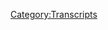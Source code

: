 {{DEFAULTSORT:
    #_TRANSCRIPT_0845:September 2, 2023
}}{{Transcript
    | title         = [[845: September 2, 2023]]
    | caption       = [https://knowledgefight.libsyn.com/845-september-2-2023 Listen to this episode on Libsyn]
    | episodeNumber = [[845: September 2, 2023|845]]
    | length        = 01:32:47
}}

{{MessageBox
    | header     = Warning: Bot Generated Content
    | text       = This transcript was automatically generated by transcription software and likely contains many mistakes and misattributions. Please check the audio for definitive quotes, attribution, and context.
    | image      = N3yvass4myg91.webp
    | imagewidth = 50px
    | id         = warning
}}

{{TranscriptBlock
    | name      = Unknown Speaker
    | timestamp = 00:00:00.000
    | text      = N-n-n-n-n-n-n-n-knowledge fight.
}}

{{TranscriptBlock
    | name      = Unknown Speaker
    | timestamp = 00:00:13.000
    | text      = Dan and Jordan, I am sweating.
}}

{{TranscriptBlock
    | name      = Unknown Speaker
    | timestamp = 00:00:19.000
    | text      = Knowledgefight.com.
}}

{{TranscriptBlock
    | name      = Unknown Speaker
    | timestamp = 00:00:20.000
    | text      = It's time to pray.
}}

{{TranscriptBlock
    | name      = Unknown Speaker
    | timestamp = 00:00:21.000
    | text      = I have great respect for knowledge fight.
}}

{{TranscriptBlock
    | name      = Unknown Speaker
    | timestamp = 00:00:24.000
    | text      = Knowledge fight.
}}

{{TranscriptBlock
    | name      = Unknown Speaker
    | timestamp = 00:00:25.000
    | text      = I'm sick of them posing as if they're the good guys saying,
}}

{{TranscriptBlock
    | name      = Unknown Speaker
    | timestamp = 00:00:28.000
    | text      = we are the bad guys. Knowledgefight.
}}

{{TranscriptBlock
    | name      = Unknown Speaker
    | timestamp = 00:00:30.000
    | text      = Dan and Jordan, Knowledgefight.
}}

{{TranscriptBlock
    | name      = Unknown Speaker
    | timestamp = 00:00:32.000
    | text      = Rhettler, Rhettler, Rhettler.
}}

{{TranscriptBlock
    | name      = Unknown Speaker
    | timestamp = 00:00:34.000
    | text      = I need, I need money.
}}

{{TranscriptBlock
    | name      = Unknown Speaker
    | timestamp = 00:00:37.000
    | text      = Rhettler, Rhettler, Rhettler.
}}

{{TranscriptBlock
    | name      = Unknown Speaker
    | timestamp = 00:00:39.000
    | text      = Andy and Kansas, Andy and Kansas.
}}

{{TranscriptBlock
    | name      = Unknown Speaker
    | timestamp = 00:00:42.000
    | text      = Stop it, Andy and Kansas, Andy and Kansas.
}}

{{TranscriptBlock
    | name      = Unknown Speaker
    | timestamp = 00:00:45.000
    | text      = Andy, it's time to pray.
}}

{{TranscriptBlock
    | name      = Unknown Speaker
    | timestamp = 00:00:47.000
    | text      = Andy and Kansas, you're on the air.
}}

{{TranscriptBlock
    | name      = Unknown Speaker
    | timestamp = 00:00:49.000
    | text      = Thanks for holding us.
}}

{{TranscriptBlock
    | name      = Unknown Speaker
    | timestamp = 00:00:50.000
    | text      = Hello Alex, I'm a first time caller in what huge fan.
}}

{{TranscriptBlock
    | name      = Unknown Speaker
    | timestamp = 00:00:52.000
    | text      = I love your work.
}}

{{TranscriptBlock
    | name      = Unknown Speaker
    | timestamp = 00:00:53.000
    | text      = Knowledgefight.
}}

{{TranscriptBlock
    | name      = Unknown Speaker
    | timestamp = 00:00:54.000
    | text      = N-n-n-n-n-n-n-knowledgefight.com.
}}

{{TranscriptBlock
    | name      = Unknown Speaker
    | timestamp = 00:00:57.000
    | text      = I love you.
}}

{{TranscriptBlock
    | name      = Unknown Speaker
    | timestamp = 00:00:59.000
    | text      = Hey everybody! Welcome back to Knowledge Fat, I'm Dan.
}}

{{TranscriptBlock
    | name      = Unknown Speaker
    | timestamp = 00:01:01.000
    | text      = I'm Jordan. We're a couple dudes.
}}

{{TranscriptBlock
    | name      = Unknown Speaker
    | timestamp = 00:01:03.000
    | text      = Like to sit around, worship at the altar of Selene
}}

{{TranscriptBlock
    | name      = Unknown Speaker
    | timestamp = 00:01:05.000
    | text      = and talk a little bit about Alex Jones.
}}

{{TranscriptBlock
    | name      = Unknown Speaker
    | timestamp = 00:01:07.000
    | text      = Oh, indeed we are, Dan.
}}

{{TranscriptBlock
    | name      = Unknown Speaker
    | timestamp = 00:01:09.000
    | text      = Jordan. Dan! Jordan. Quick question for you.
}}

{{TranscriptBlock
    | name      = Unknown Speaker
    | timestamp = 00:01:11.000
    | text      = What's up? What's your bright spot today, buddy?
}}

{{TranscriptBlock
    | name      = Unknown Speaker
    | timestamp = 00:01:13.000
    | text      = My bright spot today, Jordan, is this sauce.
}}

{{TranscriptBlock
    | name      = Unknown Speaker
    | timestamp = 00:01:15.000
    | text      = Roja, street taco sauce.
}}

{{TranscriptBlock
    | name      = Unknown Speaker
    | timestamp = 00:01:17.000
    | text      = Yes, by Casa Mamita.
}}

{{TranscriptBlock
    | name      = Unknown Speaker
    | timestamp = 00:01:19.000
    | text      = Alright, okay.
}}

{{TranscriptBlock
    | name      = Unknown Speaker
    | timestamp = 00:01:21.000
    | text      = Is that mom's house?
}}

{{TranscriptBlock
    | name      = Unknown Speaker
    | timestamp = 00:01:23.000
    | text      = Mama's house, big mama's house.
}}

{{TranscriptBlock
    | name      = Unknown Speaker
    | timestamp = 00:01:25.000
    | text      = I like it.
}}

{{TranscriptBlock
    | name      = Unknown Speaker
    | timestamp = 00:01:27.000
    | text      = Right? That was Martin Lawrence.
}}

{{TranscriptBlock
    | name      = Unknown Speaker
    | timestamp = 00:01:29.000
    | text      = Remember that movie, The Black Knight,
}}

{{TranscriptBlock
    | name      = Unknown Speaker
    | timestamp = 00:01:31.000
    | text      = where he time travels?
}}

{{TranscriptBlock
    | name      = Unknown Speaker
    | timestamp = 00:01:33.000
    | text      = Oh my god, I do remember the King Arthur,
}}

{{TranscriptBlock
    | name      = Unknown Speaker
    | timestamp = 00:01:35.000
    | text      = the King Arthur, no, the kid
}}

{{TranscriptBlock
    | name      = Unknown Speaker
    | timestamp = 00:01:37.000
    | text      = in a King Arthur's court, but it was the black version.
}}

{{TranscriptBlock
    | name      = Unknown Speaker
    | timestamp = 00:01:39.000
    | text      = But it was Martin Lawrence.
}}

{{TranscriptBlock
    | name      = Unknown Speaker
    | timestamp = 00:01:41.000
    | text      = Yeah, it was like Black Annie. It was fantastic.
}}

{{TranscriptBlock
    | name      = Unknown Speaker
    | timestamp = 00:01:43.000
    | text      = Oh, man.
}}

{{TranscriptBlock
    | name      = Unknown Speaker
    | timestamp = 00:01:45.000
    | text      = That movie played in a loop
}}

{{TranscriptBlock
    | name      = Unknown Speaker
    | timestamp = 00:01:47.000
    | text      = in the lobby of the theater I worked in.
}}

{{TranscriptBlock
    | name      = Unknown Speaker
    | timestamp = 00:01:49.000
    | text      = I have it seared
}}

{{TranscriptBlock
    | name      = Unknown Speaker
    | timestamp = 00:01:51.000
    | text      = into my memory, him saying
}}

{{TranscriptBlock
    | name      = Unknown Speaker
    | timestamp = 00:01:53.000
    | text      = you're down as a freak.
}}

{{TranscriptBlock
    | name      = Unknown Speaker
    | timestamp = 00:01:57.000
    | text      = I find it
}}

{{TranscriptBlock
    | name      = Unknown Speaker
    | timestamp = 00:01:59.000
    | text      = so weird. I think Martin Lawrence has
}}

{{TranscriptBlock
    | name      = Unknown Speaker
    | timestamp = 00:02:01.000
    | text      = one of the great careers of like
}}

{{TranscriptBlock
    | name      = Unknown Speaker
    | timestamp = 00:02:03.000
    | text      = this movie is overall
}}

{{TranscriptBlock
    | name      = Unknown Speaker
    | timestamp = 00:02:05.000
    | text      = terrible, but there's five minutes
}}

{{TranscriptBlock
    | name      = Unknown Speaker
    | timestamp = 00:02:07.000
    | text      = that are, I'll hold those up for the rest
}}

{{TranscriptBlock
    | name      = Unknown Speaker
    | timestamp = 00:02:09.000
    | text      = of my life as being fucking hilarious.
}}

{{TranscriptBlock
    | name      = Unknown Speaker
    | timestamp = 00:02:11.000
    | text      = I don't remember much of that movie
}}

{{TranscriptBlock
    | name      = Unknown Speaker
    | timestamp = 00:02:13.000
    | text      = if I even did see it.
}}

{{TranscriptBlock
    | name      = Unknown Speaker
    | timestamp = 00:02:15.000
    | text      = Oh no, I'm talking about every Martin Lawrence movie.
}}

{{TranscriptBlock
    | name      = Unknown Speaker
    | timestamp = 00:02:17.000
    | text      = He's had some good movies.
}}

{{TranscriptBlock
    | name      = Unknown Speaker
    | timestamp = 00:02:19.000
    | text      = From the late 90s to the early 2000s.
}}

{{TranscriptBlock
    | name      = Unknown Speaker
    | timestamp = 00:02:21.000
    | text      = He's had some great movies.
}}

{{TranscriptBlock
    | name      = Unknown Speaker
    | timestamp = 00:02:23.000
    | text      = And he had a good stand-up
}}

{{TranscriptBlock
    | name      = Unknown Speaker
    | timestamp = 00:02:25.000
    | text      = career going before he got into
}}

{{TranscriptBlock
    | name      = Unknown Speaker
    | timestamp = 00:02:27.000
    | text      = the movies. One of the greats.
}}

{{TranscriptBlock
    | name      = Unknown Speaker
    | timestamp = 00:02:29.000
    | text      = And he has the dubious
}}

{{TranscriptBlock
    | name      = Unknown Speaker
    | timestamp = 00:02:31.000
    | text      = honor of being kicked off of
}}

{{TranscriptBlock
    | name      = Unknown Speaker
    | timestamp = 00:02:33.000
    | text      = ever hosting SNL. That's true.
}}

{{TranscriptBlock
    | name      = Unknown Speaker
    | timestamp = 00:02:35.000
    | text      = Ever again, so you know,
}}

{{TranscriptBlock
    | name      = Unknown Speaker
    | timestamp = 00:02:37.000
    | text      = hey, what a career.
}}

{{TranscriptBlock
    | name      = Unknown Speaker
    | timestamp = 00:02:39.000
    | text      = Anyway, this sauce
}}

{{TranscriptBlock
    | name      = Unknown Speaker
    | timestamp = 00:02:41.000
    | text      = is that what we were talking about?
}}

{{TranscriptBlock
    | name      = Unknown Speaker
    | timestamp = 00:02:43.000
    | text      = I
}}

{{TranscriptBlock
    | name      = Unknown Speaker
    | timestamp = 00:02:45.000
    | text      = recently moved closer
}}

{{TranscriptBlock
    | name      = Unknown Speaker
    | timestamp = 00:02:47.000
    | text      = to an Aldi than other grocery
}}

{{TranscriptBlock
    | name      = Unknown Speaker
    | timestamp = 00:02:49.000
    | text      = stores. And so I've started
}}

{{TranscriptBlock
    | name      = Unknown Speaker
    | timestamp = 00:02:51.000
    | text      = going down to the Aldi a little bit
}}

{{TranscriptBlock
    | name      = Unknown Speaker
    | timestamp = 00:02:53.000
    | text      = more. And this has led to a couple things.
}}

{{TranscriptBlock
    | name      = Unknown Speaker
    | timestamp = 00:02:55.000
    | text      = First, I have
}}

{{TranscriptBlock
    | name      = Unknown Speaker
    | timestamp = 00:02:57.000
    | text      = a taste for Mamba
}}

{{TranscriptBlock
    | name      = Unknown Speaker
    | timestamp = 00:02:59.000
    | text      = candy now. Oh yeah.
}}

{{TranscriptBlock
    | name      = Unknown Speaker
    | timestamp = 00:03:01.000
    | text      = Oh, the Mambas are good. Yeah, I never really
}}

{{TranscriptBlock
    | name      = Unknown Speaker
    | timestamp = 00:03:03.000
    | text      = was interested in them, but then
}}

{{TranscriptBlock
    | name      = Unknown Speaker
    | timestamp = 00:03:05.000
    | text      = they're at the counter and so I
}}

{{TranscriptBlock
    | name      = Unknown Speaker
    | timestamp = 00:03:07.000
    | text      = always grab one. Up your Starburst
}}

{{TranscriptBlock
    | name      = Unknown Speaker
    | timestamp = 00:03:09.000
    | text      = game. I'm fascinated by how they
}}

{{TranscriptBlock
    | name      = Unknown Speaker
    | timestamp = 00:03:11.000
    | text      = manage to never have, like
}}

{{TranscriptBlock
    | name      = Unknown Speaker
    | timestamp = 00:03:13.000
    | text      = so you get the pack
}}

{{TranscriptBlock
    | name      = Unknown Speaker
    | timestamp = 00:03:15.000
    | text      = and then there's three mini packs
}}

{{TranscriptBlock
    | name      = Unknown Speaker
    | timestamp = 00:03:17.000
    | text      = and each is a flavor. You have like a
}}

{{TranscriptBlock
    | name      = Unknown Speaker
    | timestamp = 00:03:19.000
    | text      = strawberry, orange, and a lemon. Yeah.
}}

{{TranscriptBlock
    | name      = Unknown Speaker
    | timestamp = 00:03:21.000
    | text      = I'm fascinated by how they manage to never
}}

{{TranscriptBlock
    | name      = Unknown Speaker
    | timestamp = 00:03:23.000
    | text      = have doubles in there. Like
}}

{{TranscriptBlock
    | name      = Unknown Speaker
    | timestamp = 00:03:25.000
    | text      = two lemons. I mean, you know,
}}

{{TranscriptBlock
    | name      = Unknown Speaker
    | timestamp = 00:03:27.000
    | text      = I don't know how it works. Considering the
}}

{{TranscriptBlock
    | name      = Unknown Speaker
    | timestamp = 00:03:29.000
    | text      = number of times you go through a Starburst
}}

{{TranscriptBlock
    | name      = Unknown Speaker
    | timestamp = 00:03:31.000
    | text      = and you get one pink one and like
}}

{{TranscriptBlock
    | name      = Unknown Speaker
    | timestamp = 00:03:33.000
    | text      = thirty lemons and then you go to Mamba
}}

{{TranscriptBlock
    | name      = Unknown Speaker
    | timestamp = 00:03:35.000
    | text      = and they've organized, it's
}}

{{TranscriptBlock
    | name      = Unknown Speaker
    | timestamp = 00:03:37.000
    | text      = like Starburst is the southwest
}}

{{TranscriptBlock
    | name      = Unknown Speaker
    | timestamp = 00:03:39.000
    | text      = of candies
}}

{{TranscriptBlock
    | name      = Unknown Speaker
    | timestamp = 00:03:41.000
    | text      = like that, you know. Damn. Everybody has to
}}

{{TranscriptBlock
    | name      = Unknown Speaker
    | timestamp = 00:03:43.000
    | text      = line up like a fucking asshole.
}}

{{TranscriptBlock
    | name      = Unknown Speaker
    | timestamp = 00:03:45.000
    | text      = You never know when you're even going to get on there.
}}

{{TranscriptBlock
    | name      = Unknown Speaker
    | timestamp = 00:03:47.000
    | text      = But there is still a risk involved and that is
}}

{{TranscriptBlock
    | name      = Unknown Speaker
    | timestamp = 00:03:49.000
    | text      = because there's four flavors of the Mamba
}}

{{TranscriptBlock
    | name      = Unknown Speaker
    | timestamp = 00:03:51.000
    | text      = and only three packs in there.
}}

{{TranscriptBlock
    | name      = Unknown Speaker
    | timestamp = 00:03:53.000
    | text      = I do appreciate that. You may
}}

{{TranscriptBlock
    | name      = Unknown Speaker
    | timestamp = 00:03:55.000
    | text      = not get one of the things you're looking for.
}}

{{TranscriptBlock
    | name      = Unknown Speaker
    | timestamp = 00:03:57.000
    | text      = And you know they did that on purpose. Oh yeah, they did.
}}

{{TranscriptBlock
    | name      = Unknown Speaker
    | timestamp = 00:03:59.000
    | text      = For the Raspberry fans. I mean, you're going to be
}}

{{TranscriptBlock
    | name      = Unknown Speaker
    | timestamp = 00:04:01.000
    | text      = like, shit, I gotta buy another Mamba.
}}

{{TranscriptBlock
    | name      = Unknown Speaker
    | timestamp = 00:04:03.000
    | text      = That's how they get you. They saw it. They saw it
}}

{{TranscriptBlock
    | name      = Unknown Speaker
    | timestamp = 00:04:05.000
    | text      = coming. So anyway, this sauce was
}}

{{TranscriptBlock
    | name      = Unknown Speaker
    | timestamp = 00:04:07.000
    | text      = taunting me because I was like, I don't know if
}}

{{TranscriptBlock
    | name      = Unknown Speaker
    | timestamp = 00:04:09.000
    | text      = it's going to be any good. It's kind of a hot
}}

{{TranscriptBlock
    | name      = Unknown Speaker
    | timestamp = 00:04:11.000
    | text      = sauce, but you know, it's a taco sauce.
}}

{{TranscriptBlock
    | name      = Unknown Speaker
    | timestamp = 00:04:13.000
    | text      = It's great. It goes really well
}}

{{TranscriptBlock
    | name      = Unknown Speaker
    | timestamp = 00:04:15.000
    | text      = on a whole bunch of things. It's a good
}}

{{TranscriptBlock
    | name      = Unknown Speaker
    | timestamp = 00:04:17.000
    | text      = everyday kind of sauce.
}}

{{TranscriptBlock
    | name      = Unknown Speaker
    | timestamp = 00:04:19.000
    | text      = That's good. You know, I've done my time
}}

{{TranscriptBlock
    | name      = Unknown Speaker
    | timestamp = 00:04:21.000
    | text      = in the trenches of the like hot
}}

{{TranscriptBlock
    | name      = Unknown Speaker
    | timestamp = 00:04:23.000
    | text      = things.
}}

{{TranscriptBlock
    | name      = Unknown Speaker
    | timestamp = 00:04:25.000
    | text      = And I still like that from time to time.
}}

{{TranscriptBlock
    | name      = Unknown Speaker
    | timestamp = 00:04:27.000
    | text      = But I need something more
}}

{{TranscriptBlock
    | name      = Unknown Speaker
    | timestamp = 00:04:29.000
    | text      = like this as like a spice hammock
}}

{{TranscriptBlock
    | name      = Unknown Speaker
    | timestamp = 00:04:31.000
    | text      = for me in my old age.
}}

{{TranscriptBlock
    | name      = Unknown Speaker
    | timestamp = 00:04:33.000
    | text      = In your dotage.
}}

{{TranscriptBlock
    | name      = Unknown Speaker
    | timestamp = 00:04:35.000
    | text      = No, I recall tasting
}}

{{TranscriptBlock
    | name      = Unknown Speaker
    | timestamp = 00:04:37.000
    | text      = some of the Thai food that we
}}

{{TranscriptBlock
    | name      = Unknown Speaker
    | timestamp = 00:04:39.000
    | text      = ate together and wondering if I
}}

{{TranscriptBlock
    | name      = Unknown Speaker
    | timestamp = 00:04:41.000
    | text      = was going to survive the evening.
}}

{{TranscriptBlock
    | name      = Unknown Speaker
    | timestamp = 00:04:43.000
    | text      = Yeah, and you were getting like mild plus.
}}

{{TranscriptBlock
    | name      = Unknown Speaker
    | timestamp = 00:04:45.000
    | text      = Yes, totally.
}}

{{TranscriptBlock
    | name      = Unknown Speaker
    | timestamp = 00:04:47.000
    | text      = You weren't even in the game.
}}

{{TranscriptBlock
    | name      = Unknown Speaker
    | timestamp = 00:04:49.000
    | text      = I was not even a twinkle in my
}}

{{TranscriptBlock
    | name      = Unknown Speaker
    | timestamp = 00:04:51.000
    | text      = whatever.
}}

{{TranscriptBlock
    | name      = Unknown Speaker
    | timestamp = 00:04:53.000
    | text      = So yeah, also Martin Lawrence apparently.
}}

{{TranscriptBlock
    | name      = Unknown Speaker
    | timestamp = 00:04:55.000
    | text      = What's your bright spot?
}}

{{TranscriptBlock
    | name      = Unknown Speaker
    | timestamp = 00:04:57.000
    | text      = Bad Boys 2.
}}

{{TranscriptBlock
    | name      = Unknown Speaker
    | timestamp = 00:04:59.000
    | text      = Never going to be...
}}

{{TranscriptBlock
    | name      = Unknown Speaker
    | timestamp = 00:05:01.000
    | text      = You can't impeach Bad Boys 2.
}}

{{TranscriptBlock
    | name      = Unknown Speaker
    | timestamp = 00:05:03.000
    | text      = You simply can't.
}}

{{TranscriptBlock
    | name      = Unknown Speaker
    | timestamp = 00:05:05.000
    | text      = I mean, you could. For a lot of reasons.
}}

{{TranscriptBlock
    | name      = Unknown Speaker
    | timestamp = 00:05:07.000
    | text      = Shit just got real.
}}

{{TranscriptBlock
    | name      = Unknown Speaker
    | timestamp = 00:05:09.000
    | text      = Will Smith.
}}

{{TranscriptBlock
    | name      = Unknown Speaker
    | timestamp = 00:05:11.000
    | text      = Martin Lawrence.
}}

{{TranscriptBlock
    | name      = Unknown Speaker
    | timestamp = 00:05:13.000
    | text      = Henry Rollins.
}}

{{TranscriptBlock
    | name      = Unknown Speaker
    | timestamp = 00:05:15.000
    | text      = Oh god.
}}

{{TranscriptBlock
    | name      = Unknown Speaker
    | timestamp = 00:05:17.000
    | text      = I can't remember who else is in that.
}}

{{TranscriptBlock
    | name      = Unknown Speaker
    | timestamp = 00:05:19.000
    | text      = My bright spot, Dan.
}}

{{TranscriptBlock
    | name      = Unknown Speaker
    | timestamp = 00:05:21.000
    | text      = No.
}}

{{TranscriptBlock
    | name      = Unknown Speaker
    | timestamp = 00:05:23.000
    | text      = How...
}}

{{TranscriptBlock
    | name      = Unknown Speaker
    | timestamp = 00:05:25.000
    | text      = What We Do in the Shadows.
}}

{{TranscriptBlock
    | name      = Unknown Speaker
    | timestamp = 00:05:27.000
    | text      = Just ended its fifth season.
}}

{{TranscriptBlock
    | name      = Unknown Speaker
    | timestamp = 00:05:29.000
    | text      = It was a movie.
}}

{{TranscriptBlock
    | name      = Unknown Speaker
    | timestamp = 00:05:31.000
    | text      = It was a movie originally done by
}}

{{TranscriptBlock
    | name      = Unknown Speaker
    | timestamp = 00:05:33.000
    | text      = Jemaine Clement.
}}

{{TranscriptBlock
    | name      = Unknown Speaker
    | timestamp = 00:05:35.000
    | text      = From the Flight of the Conchords.
}}

{{TranscriptBlock
    | name      = Unknown Speaker
    | timestamp = 00:05:37.000
    | text      = Yeah, Taika Waititi.
}}

{{TranscriptBlock
    | name      = Unknown Speaker
    | timestamp = 00:05:39.000
    | text      = That's a relief
}}

{{TranscriptBlock
    | name      = Unknown Speaker
    | timestamp = 00:05:41.000
    | text      = that it was a movie because otherwise I'd have to
}}

{{TranscriptBlock
    | name      = Unknown Speaker
    | timestamp = 00:05:43.000
    | text      = really question my ability to
}}

{{TranscriptBlock
    | name      = Unknown Speaker
    | timestamp = 00:05:45.000
    | text      = passively absorb pop
}}

{{TranscriptBlock
    | name      = Unknown Speaker
    | timestamp = 00:05:47.000
    | text      = culture references.
}}

{{TranscriptBlock
    | name      = Unknown Speaker
    | timestamp = 00:05:49.000
    | text      = So they kind of
}}

{{TranscriptBlock
    | name      = Unknown Speaker
    | timestamp = 00:05:51.000
    | text      = reorganized the main concept
}}

{{TranscriptBlock
    | name      = Unknown Speaker
    | timestamp = 00:05:53.000
    | text      = and turned it into a TV series and it's
}}

{{TranscriptBlock
    | name      = Unknown Speaker
    | timestamp = 00:05:55.000
    | text      = fantastic. The writing is
}}

{{TranscriptBlock
    | name      = Unknown Speaker
    | timestamp = 00:05:57.000
    | text      = incredible and on this last season
}}

{{TranscriptBlock
    | name      = Unknown Speaker
    | timestamp = 00:05:59.000
    | text      = one of the great
}}

{{TranscriptBlock
    | name      = Unknown Speaker
    | timestamp = 00:06:01.000
    | text      = things about writing
}}

{{TranscriptBlock
    | name      = Unknown Speaker
    | timestamp = 00:06:03.000
    | text      = is that
}}

{{TranscriptBlock
    | name      = Unknown Speaker
    | timestamp = 00:06:05.000
    | text      = the best you can do
}}

{{TranscriptBlock
    | name      = Unknown Speaker
    | timestamp = 00:06:07.000
    | text      = is you can surprise the
}}

{{TranscriptBlock
    | name      = Unknown Speaker
    | timestamp = 00:06:09.000
    | text      = audience with elegance.
}}

{{TranscriptBlock
    | name      = Unknown Speaker
    | timestamp = 00:06:11.000
    | text      = That is a good thing to do.
}}

{{TranscriptBlock
    | name      = Unknown Speaker
    | timestamp = 00:06:13.000
    | text      = There's a million different ways to surprise your audience.
}}

{{TranscriptBlock
    | name      = Unknown Speaker
    | timestamp = 00:06:15.000
    | text      = There's a million different ways to emotionally
}}

{{TranscriptBlock
    | name      = Unknown Speaker
    | timestamp = 00:06:17.000
    | text      = manipulate. There's all of these different tools.
}}

{{TranscriptBlock
    | name      = Unknown Speaker
    | timestamp = 00:06:19.000
    | text      = But when you come up with a very
}}

{{TranscriptBlock
    | name      = Unknown Speaker
    | timestamp = 00:06:21.000
    | text      = elegant solution that wraps up
}}

{{TranscriptBlock
    | name      = Unknown Speaker
    | timestamp = 00:06:23.000
    | text      = everything that you want it to do
}}

{{TranscriptBlock
    | name      = Unknown Speaker
    | timestamp = 00:06:25.000
    | text      = then you just sit there in awe.
}}

{{TranscriptBlock
    | name      = Unknown Speaker
    | timestamp = 00:06:27.000
    | text      = And especially when you don't really
}}

{{TranscriptBlock
    | name      = Unknown Speaker
    | timestamp = 00:06:29.000
    | text      = fully see that bow being tied.
}}

{{TranscriptBlock
    | name      = Unknown Speaker
    | timestamp = 00:06:31.000
    | text      = Totally. Yeah.
}}

{{TranscriptBlock
    | name      = Unknown Speaker
    | timestamp = 00:06:33.000
    | text      = It is the best you can do
}}

{{TranscriptBlock
    | name      = Unknown Speaker
    | timestamp = 00:06:35.000
    | text      = and they fucking nailed it. That's great.
}}

{{TranscriptBlock
    | name      = Unknown Speaker
    | timestamp = 00:06:37.000
    | text      = It's truly, truly an amazing
}}

{{TranscriptBlock
    | name      = Unknown Speaker
    | timestamp = 00:06:39.000
    | text      = accomplishment this season. In the season finale
}}

{{TranscriptBlock
    | name      = Unknown Speaker
    | timestamp = 00:06:41.000
    | text      = did he finally vanquish the Rhymenoceros?
}}

{{TranscriptBlock
    | name      = Unknown Speaker
    | timestamp = 00:06:43.000
    | text      = No.
}}

{{TranscriptBlock
    | name      = Unknown Speaker
    | timestamp = 00:06:45.000
    | text      = More of a hip-hop
}}

{{TranscriptBlock
    | name      = Unknown Speaker
    | timestamp = 00:06:47.000
    | text      = apotomous
}}

{{TranscriptBlock
    | name      = Unknown Speaker
    | timestamp = 00:06:49.000
    | text      = defeat this time.
}}

{{TranscriptBlock
    | name      = Unknown Speaker
    | timestamp = 00:06:51.000
    | text      = Rats.
}}

{{TranscriptBlock
    | name      = Unknown Speaker
    | timestamp = 00:06:53.000
    | text      = The end where all the humans
}}

{{TranscriptBlock
    | name      = Unknown Speaker
    | timestamp = 00:06:55.000
    | text      = dead.
}}

{{TranscriptBlock
    | name      = Unknown Speaker
    | timestamp = 00:06:57.000
    | text      = Trying to remember other Flight of the Conquered
}}

{{TranscriptBlock
    | name      = Unknown Speaker
    | timestamp = 00:06:59.000
    | text      = songs. I was going to say how many more Flight of the Conquered songs are we
}}

{{TranscriptBlock
    | name      = Unknown Speaker
    | timestamp = 00:07:01.000
    | text      = doing? Is there any inner city pressure?
}}

{{TranscriptBlock
    | name      = Unknown Speaker
    | timestamp = 00:07:03.000
    | text      = Not bad.
}}

{{TranscriptBlock
    | name      = Unknown Speaker
    | timestamp = 00:07:05.000
    | text      = No, but you have to
}}

{{TranscriptBlock
    | name      = Unknown Speaker
    | timestamp = 00:07:07.000
    | text      = take a ride on the bus with the bus driver.
}}

{{TranscriptBlock
    | name      = Unknown Speaker
    | timestamp = 00:07:09.000
    | text      = When
}}

{{TranscriptBlock
    | name      = Unknown Speaker
    | timestamp = 00:07:11.000
    | text      = the
}}

{{TranscriptBlock
    | name      = Unknown Speaker
    | timestamp = 00:07:13.000
    | text      = bus driver gets off his shift is there ever
}}

{{TranscriptBlock
    | name      = Unknown Speaker
    | timestamp = 00:07:15.000
    | text      = a call that he makes from Bowie to Bowie?
}}

{{TranscriptBlock
    | name      = Unknown Speaker
    | timestamp = 00:07:17.000
    | text      = No,
}}

{{TranscriptBlock
    | name      = Unknown Speaker
    | timestamp = 00:07:19.000
    | text      = but there is a call he makes to
}}

{{TranscriptBlock
    | name      = Unknown Speaker
    | timestamp = 00:07:21.000
    | text      = Ian and Deanna. I don't remember
}}

{{TranscriptBlock
    | name      = Unknown Speaker
    | timestamp = 00:07:23.000
    | text      = that. That's a song. Nah, you
}}

{{TranscriptBlock
    | name      = Unknown Speaker
    | timestamp = 00:07:25.000
    | text      = got it going on.
}}

{{TranscriptBlock
    | name      = Unknown Speaker
    | timestamp = 00:07:27.000
    | text      = Alright.
}}

{{TranscriptBlock
    | name      = Unknown Speaker
    | timestamp = 00:07:29.000
    | text      = Okay, how long can we do this?
}}

{{TranscriptBlock
    | name      = Unknown Speaker
    | timestamp = 00:07:31.000
    | text      = Just another ten minutes
}}

{{TranscriptBlock
    | name      = Unknown Speaker
    | timestamp = 00:07:33.000
    | text      = or so. So, Jordan,
}}

{{TranscriptBlock
    | name      = Unknown Speaker
    | timestamp = 00:07:35.000
    | text      = today we have an episode to go over. We're going to be talking
}}

{{TranscriptBlock
    | name      = Unknown Speaker
    | timestamp = 00:07:37.000
    | text      = about, I had a whole other plan, but then
}}

{{TranscriptBlock
    | name      = Unknown Speaker
    | timestamp = 00:07:39.000
    | text      = life gets in the way.
}}

{{TranscriptBlock
    | name      = Unknown Speaker
    | timestamp = 00:07:41.000
    | text      = And Saturday on the
}}

{{TranscriptBlock
    | name      = Unknown Speaker
    | timestamp = 00:07:43.000
    | text      = 2nd, September 2nd,
}}

{{TranscriptBlock
    | name      = Unknown Speaker
    | timestamp = 00:07:45.000
    | text      = Alex did a little special.
}}

{{TranscriptBlock
    | name      = Unknown Speaker
    | timestamp = 00:07:47.000
    | text      = Did a little special to talk to political
}}

{{TranscriptBlock
    | name      = Unknown Speaker
    | timestamp = 00:07:49.000
    | text      = prisoner Joe Biggs, calling
}}

{{TranscriptBlock
    | name      = Unknown Speaker
    | timestamp = 00:07:51.000
    | text      = in from jail.
}}

{{TranscriptBlock
    | name      = Unknown Speaker
    | timestamp = 00:07:53.000
    | text      = Having been charged, convicted
}}

{{TranscriptBlock
    | name      = Unknown Speaker
    | timestamp = 00:07:55.000
    | text      = and sentenced to 17 years in prison
}}

{{TranscriptBlock
    | name      = Unknown Speaker
    | timestamp = 00:07:57.000
    | text      = for organizing
}}

{{TranscriptBlock
    | name      = Unknown Speaker
    | timestamp = 00:07:59.000
    | text      = a seditious conspiracy.
}}

{{TranscriptBlock
    | name      = Unknown Speaker
    | timestamp = 00:08:01.000
    | text      = I'm going to be honest with you.
}}

{{TranscriptBlock
    | name      = Unknown Speaker
    | timestamp = 00:08:03.000
    | text      = Outside of what we already know
}}

{{TranscriptBlock
    | name      = Unknown Speaker
    | timestamp = 00:08:05.000
    | text      = about Infowars and our experience
}}

{{TranscriptBlock
    | name      = Unknown Speaker
    | timestamp = 00:08:07.000
    | text      = with this, this is actually a
}}

{{TranscriptBlock
    | name      = Unknown Speaker
    | timestamp = 00:08:09.000
    | text      = genuinely exciting and interesting
}}

{{TranscriptBlock
    | name      = Unknown Speaker
    | timestamp = 00:08:11.000
    | text      = thing that I would be interested in hearing about.
}}

{{TranscriptBlock
    | name      = Unknown Speaker
    | timestamp = 00:08:13.000
    | text      = An interview with a guy who is
}}

{{TranscriptBlock
    | name      = Unknown Speaker
    | timestamp = 00:08:15.000
    | text      = just convicted of attempting
}}

{{TranscriptBlock
    | name      = Unknown Speaker
    | timestamp = 00:08:17.000
    | text      = to overthrow America.
}}

{{TranscriptBlock
    | name      = Unknown Speaker
    | timestamp = 00:08:19.000
    | text      = On paper.
}}

{{TranscriptBlock
    | name      = Unknown Speaker
    | timestamp = 00:08:21.000
    | text      = On paper? That is an interesting
}}

{{TranscriptBlock
    | name      = Unknown Speaker
    | timestamp = 00:08:23.000
    | text      = interview. It is.
}}

{{TranscriptBlock
    | name      = Unknown Speaker
    | timestamp = 00:08:25.000
    | text      = Why do I feel...
}}

{{TranscriptBlock
    | name      = Unknown Speaker
    | timestamp = 00:08:27.000
    | text      = Not when the person interviewing
}}

{{TranscriptBlock
    | name      = Unknown Speaker
    | timestamp = 00:08:29.000
    | text      = him is sort of a confederate
}}

{{TranscriptBlock
    | name      = Unknown Speaker
    | timestamp = 00:08:31.000
    | text      = of his and
}}

{{TranscriptBlock
    | name      = Unknown Speaker
    | timestamp = 00:08:33.000
    | text      = they're invested in
}}

{{TranscriptBlock
    | name      = Unknown Speaker
    | timestamp = 00:08:35.000
    | text      = lying about everything that has to do with
}}

{{TranscriptBlock
    | name      = Unknown Speaker
    | timestamp = 00:08:37.000
    | text      = then it's not so interesting.
}}

{{TranscriptBlock
    | name      = Unknown Speaker
    | timestamp = 00:08:39.000
    | text      = Not quite Errol Morris doing the interview.
}}

{{TranscriptBlock
    | name      = Unknown Speaker
    | timestamp = 00:08:41.000
    | text      = No. An insightful
}}

{{TranscriptBlock
    | name      = Unknown Speaker
    | timestamp = 00:08:43.000
    | text      = self reflecting
}}

{{TranscriptBlock
    | name      = Unknown Speaker
    | timestamp = 00:08:45.000
    | text      = penitent sort of interview
}}

{{TranscriptBlock
    | name      = Unknown Speaker
    | timestamp = 00:08:47.000
    | text      = where someone is really taking stock
}}

{{TranscriptBlock
    | name      = Unknown Speaker
    | timestamp = 00:08:49.000
    | text      = of what they got themselves involved in.
}}

{{TranscriptBlock
    | name      = Unknown Speaker
    | timestamp = 00:08:51.000
    | text      = That would be very
}}

{{TranscriptBlock
    | name      = Unknown Speaker
    | timestamp = 00:08:53.000
    | text      = interesting. That's not this though.
}}

{{TranscriptBlock
    | name      = Unknown Speaker
    | timestamp = 00:08:55.000
    | text      = It's so crazy the idea
}}

{{TranscriptBlock
    | name      = Unknown Speaker
    | timestamp = 00:08:57.000
    | text      = of, hey, we
}}

{{TranscriptBlock
    | name      = Unknown Speaker
    | timestamp = 00:08:59.000
    | text      = accidentally
}}

{{TranscriptBlock
    | name      = Unknown Speaker
    | timestamp = 00:09:01.000
    | text      = tried to overthrow an entire nation.
}}

{{TranscriptBlock
    | name      = Unknown Speaker
    | timestamp = 00:09:03.000
    | text      = Not accidentally. Well, not accidentally.
}}

{{TranscriptBlock
    | name      = Unknown Speaker
    | timestamp = 00:09:05.000
    | text      = But you know what I mean? Not entirely on purpose.
}}

{{TranscriptBlock
    | name      = Unknown Speaker
    | timestamp = 00:09:07.000
    | text      = Yeah, you remember that show
}}

{{TranscriptBlock
    | name      = Unknown Speaker
    | timestamp = 00:09:09.000
    | text      = This Isn't Happening? The storytelling show
}}

{{TranscriptBlock
    | name      = Unknown Speaker
    | timestamp = 00:09:11.000
    | text      = on Comedy Central. There's always
}}

{{TranscriptBlock
    | name      = Unknown Speaker
    | timestamp = 00:09:13.000
    | text      = a number of those stories
}}

{{TranscriptBlock
    | name      = Unknown Speaker
    | timestamp = 00:09:15.000
    | text      = have a sort of like
}}

{{TranscriptBlock
    | name      = Unknown Speaker
    | timestamp = 00:09:17.000
    | text      = and all of a sudden I find
}}

{{TranscriptBlock
    | name      = Unknown Speaker
    | timestamp = 00:09:19.000
    | text      = myself in a situation where
}}

{{TranscriptBlock
    | name      = Unknown Speaker
    | timestamp = 00:09:21.000
    | text      = like and it's like this extreme
}}

{{TranscriptBlock
    | name      = Unknown Speaker
    | timestamp = 00:09:23.000
    | text      = nonsense. Yeah, yeah, yeah. And it's like
}}

{{TranscriptBlock
    | name      = Unknown Speaker
    | timestamp = 00:09:25.000
    | text      = a series of decisions that you didn't know
}}

{{TranscriptBlock
    | name      = Unknown Speaker
    | timestamp = 00:09:27.000
    | text      = you were making led you to this point.
}}

{{TranscriptBlock
    | name      = Unknown Speaker
    | timestamp = 00:09:29.000
    | text      = Right. And that could be
}}

{{TranscriptBlock
    | name      = Unknown Speaker
    | timestamp = 00:09:31.000
    | text      = you know something for somebody
}}

{{TranscriptBlock
    | name      = Unknown Speaker
    | timestamp = 00:09:33.000
    | text      = who tried to overthrow the Capitol. Totally.
}}

{{TranscriptBlock
    | name      = Unknown Speaker
    | timestamp = 00:09:35.000
    | text      = All of a sudden I find myself
}}

{{TranscriptBlock
    | name      = Unknown Speaker
    | timestamp = 00:09:37.000
    | text      = in the rotunda.
}}

{{TranscriptBlock
    | name      = Unknown Speaker
    | timestamp = 00:09:41.000
    | text      = Might as well be
}}

{{TranscriptBlock
    | name      = Unknown Speaker
    | timestamp = 00:09:45.000
    | text      = Mexicans got on boots.
}}

{{TranscriptBlock
    | name      = Unknown Speaker
    | timestamp = 00:09:47.000
    | text      = Could be.
}}

{{TranscriptBlock
    | name      = Unknown Speaker
    | timestamp = 00:09:49.000
    | text      = Got a bunch of references
}}

{{TranscriptBlock
    | name      = Unknown Speaker
    | timestamp = 00:09:51.000
    | text      = today. I don't know what's going on. You're coming in hot.
}}

{{TranscriptBlock
    | name      = Unknown Speaker
    | timestamp = 00:09:53.000
    | text      = Must have gotten
}}

{{TranscriptBlock
    | name      = Unknown Speaker
    | timestamp = 00:09:55.000
    | text      = some sleep last night or something.
}}

{{TranscriptBlock
    | name      = Unknown Speaker
    | timestamp = 00:09:57.000
    | text      = Exciting. Or didn't. Or the
}}

{{TranscriptBlock
    | name      = Unknown Speaker
    | timestamp = 00:09:59.000
    | text      = complete opposite of that.
}}

{{TranscriptBlock
    | name      = Unknown Speaker
    | timestamp = 00:10:01.000
    | text      = So we'll get down to business on this episode
}}

{{TranscriptBlock
    | name      = Unknown Speaker
    | timestamp = 00:10:03.000
    | text      = that also involves
}}

{{TranscriptBlock
    | name      = Unknown Speaker
    | timestamp = 00:10:05.000
    | text      = a big old star
}}

{{TranscriptBlock
    | name      = Unknown Speaker
    | timestamp = 00:10:07.000
    | text      = celebrity sighting
}}

{{TranscriptBlock
    | name      = Unknown Speaker
    | timestamp = 00:10:09.000
    | text      = appearance. General Flynn is on.
}}

{{TranscriptBlock
    | name      = Unknown Speaker
    | timestamp = 00:10:11.000
    | text      = Oh, I thought it was going to be Roger Stone.
}}

{{TranscriptBlock
    | name      = Unknown Speaker
    | timestamp = 00:10:13.000
    | text      = No.
}}

{{TranscriptBlock
    | name      = Unknown Speaker
    | timestamp = 00:10:15.000
    | text      = Is the celebrity?
}}

{{TranscriptBlock
    | name      = Unknown Speaker
    | timestamp = 00:10:17.000
    | text      = Is General Flynn a celebrity?
}}

{{TranscriptBlock
    | name      = Unknown Speaker
    | timestamp = 00:10:19.000
    | text      = Compared to Roger Stone, I think
}}

{{TranscriptBlock
    | name      = Unknown Speaker
    | timestamp = 00:10:21.000
    | text      = that an appearance by General Flynn
}}

{{TranscriptBlock
    | name      = Unknown Speaker
    | timestamp = 00:10:23.000
    | text      = is much more
}}

{{TranscriptBlock
    | name      = Unknown Speaker
    | timestamp = 00:10:25.000
    | text      = rare. Sure, he's hot right
}}

{{TranscriptBlock
    | name      = Unknown Speaker
    | timestamp = 00:10:27.000
    | text      = now. Well, but on Infowars too
}}

{{TranscriptBlock
    | name      = Unknown Speaker
    | timestamp = 00:10:29.000
    | text      = like Roger will show up any time. That's true.
}}

{{TranscriptBlock
    | name      = Unknown Speaker
    | timestamp = 00:10:31.000
    | text      = General Flynn
}}

{{TranscriptBlock
    | name      = Unknown Speaker
    | timestamp = 00:10:33.000
    | text      = you gotta convince him. You do gotta
}}

{{TranscriptBlock
    | name      = Unknown Speaker
    | timestamp = 00:10:35.000
    | text      = work for him. So I think it's a little more
}}

{{TranscriptBlock
    | name      = Unknown Speaker
    | timestamp = 00:10:37.000
    | text      = special. Okay. It also sucks.
}}

{{TranscriptBlock
    | name      = Unknown Speaker
    | timestamp = 00:10:39.000
    | text      = But
}}

{{TranscriptBlock
    | name      = Unknown Speaker
    | timestamp = 00:10:41.000
    | text      = we'll get to that here in a minute but before we do, Jordan
}}

{{TranscriptBlock
    | name      = Unknown Speaker
    | timestamp = 00:10:43.000
    | text      = let's say hello to some new wonks. Oh, that's a great idea.
}}

{{TranscriptBlock
    | name      = Unknown Speaker
    | timestamp = 00:10:45.000
    | text      = So first, Jay from Spokane
}}

{{TranscriptBlock
    | name      = Unknown Speaker
    | timestamp = 00:10:47.000
    | text      = the reheated in the microwave wonk
}}

{{TranscriptBlock
    | name      = Unknown Speaker
    | timestamp = 00:10:49.000
    | text      = thank you so much. You're now a policy wonk.
}}

{{TranscriptBlock
    | name      = Unknown Speaker
    | timestamp = 00:10:51.000
    | text      = I'm a policy wonk. Thank you very much. Thank you.
}}

{{TranscriptBlock
    | name      = Unknown Speaker
    | timestamp = 00:10:53.000
    | text      = Next, filthy flying monkey
}}

{{TranscriptBlock
    | name      = Unknown Speaker
    | timestamp = 00:10:55.000
    | text      = who evolved out of a witch's butt. Thank you
}}

{{TranscriptBlock
    | name      = Unknown Speaker
    | timestamp = 00:10:57.000
    | text      = so much. You're now a policy wonk. I'm a policy
}}

{{TranscriptBlock
    | name      = Unknown Speaker
    | timestamp = 00:10:59.000
    | text      = wonk. Thank you very much. Thank you.
}}

{{TranscriptBlock
    | name      = Unknown Speaker
    | timestamp = 00:11:01.000
    | text      = Next, this is in parentheses or a bracket
}}

{{TranscriptBlock
    | name      = Unknown Speaker
    | timestamp = 00:11:03.000
    | text      = excuse me, fake laughter so that's
}}

{{TranscriptBlock
    | name      = Unknown Speaker
    | timestamp = 00:11:05.000
    | text      = your bailiwick.
}}

{{TranscriptBlock
    | name      = Unknown Speaker
    | timestamp = 00:11:07.000
    | text      = You're now a policy wonk.
}}

{{TranscriptBlock
    | name      = Unknown Speaker
    | timestamp = 00:11:09.000
    | text      = I'm a policy wonk. Thank you very much.
}}

{{TranscriptBlock
    | name      = Unknown Speaker
    | timestamp = 00:11:11.000
    | text      = Thank you. Next, all one word, Diamond
}}

{{TranscriptBlock
    | name      = Unknown Speaker
    | timestamp = 00:11:13.000
    | text      = Rhodes. Thank you so much. You're now a policy wonk.
}}

{{TranscriptBlock
    | name      = Unknown Speaker
    | timestamp = 00:11:15.000
    | text      = I'm a policy wonk. Thank you very much.
}}

{{TranscriptBlock
    | name      = Unknown Speaker
    | timestamp = 00:11:17.000
    | text      = Thank you. And
}}

{{TranscriptBlock
    | name      = Unknown Speaker
    | timestamp = 00:11:19.000
    | text      = Dandy and Jordansis
}}

{{TranscriptBlock
    | name      = Unknown Speaker
    | timestamp = 00:11:21.000
    | text      = I love you from another stupid
}}

{{TranscriptBlock
    | name      = Unknown Speaker
    | timestamp = 00:11:23.000
    | text      = Let's Play channel. Thank you so much. You're now a policy wonk.
}}

{{TranscriptBlock
    | name      = Unknown Speaker
    | timestamp = 00:11:25.000
    | text      = I'm a policy wonk. Thank you very much.
}}

{{TranscriptBlock
    | name      = Unknown Speaker
    | timestamp = 00:11:27.000
    | text      = I think that's a channel
}}

{{TranscriptBlock
    | name      = Unknown Speaker
    | timestamp = 00:11:29.000
    | text      = because it's all capital letters.
}}

{{TranscriptBlock
    | name      = Unknown Speaker
    | timestamp = 00:11:31.000
    | text      = Another stupid Let's Play channel.
}}

{{TranscriptBlock
    | name      = Unknown Speaker
    | timestamp = 00:11:33.000
    | text      = We had a technocrat in the mix, Jordan, too
}}

{{TranscriptBlock
    | name      = Unknown Speaker
    | timestamp = 00:11:35.000
    | text      = so thank you so much to Charlie
}}

{{TranscriptBlock
    | name      = Unknown Speaker
    | timestamp = 00:11:37.000
    | text      = the cat dad to Ezra, Emmett,
}}

{{TranscriptBlock
    | name      = Unknown Speaker
    | timestamp = 00:11:39.000
    | text      = Ellie, Eugene, and Elliot Hoke.
}}

{{TranscriptBlock
    | name      = Unknown Speaker
    | timestamp = 00:11:41.000
    | text      = You are now a technocrat.
}}

{{TranscriptBlock
    | name      = Unknown Speaker
    | timestamp = 00:11:43.000
    | text      = Where's the, okay, there it is.
}}

{{TranscriptBlock
    | name      = Unknown Speaker
    | timestamp = 00:11:45.000
    | text      = I'm a policy wonk.
}}

{{TranscriptBlock
    | name      = Unknown Speaker
    | timestamp = 00:11:47.000
    | text      = Go home to your mother and tell her you're brilliant.
}}

{{TranscriptBlock
    | name      = Unknown Speaker
    | timestamp = 00:11:49.000
    | text      = Someone, someone sodomite sent me a bucket of poop.
}}

{{TranscriptBlock
    | name      = Unknown Speaker
    | timestamp = 00:11:51.000
    | text      = Daddy shark.
}}

{{TranscriptBlock
    | name      = Unknown Speaker
    | timestamp = 00:11:53.000
    | text      = Jar Jar Binks
}}

{{TranscriptBlock
    | name      = Unknown Speaker
    | timestamp = 00:11:55.000
    | text      = has a Caribbean
}}

{{TranscriptBlock
    | name      = Unknown Speaker
    | timestamp = 00:11:57.000
    | text      = black accent. He's a loser
}}

{{TranscriptBlock
    | name      = Unknown Speaker
    | timestamp = 00:11:59.000
    | text      = little, little titty baby.
}}

{{TranscriptBlock
    | name      = Unknown Speaker
    | timestamp = 00:12:01.000
    | text      = I don't want to hate black people.
}}

{{TranscriptBlock
    | name      = Unknown Speaker
    | timestamp = 00:12:03.000
    | text      = I renounce Jesus Christ.
}}

{{TranscriptBlock
    | name      = Unknown Speaker
    | timestamp = 00:12:05.000
    | text      = Thank you so much. Yes, thank you very much.
}}

{{TranscriptBlock
    | name      = Unknown Speaker
    | timestamp = 00:12:07.000
    | text      = So, uh, Jordan, one
}}

{{TranscriptBlock
    | name      = Unknown Speaker
    | timestamp = 00:12:09.000
    | text      = thing that we wanted to do
}}

{{TranscriptBlock
    | name      = Unknown Speaker
    | timestamp = 00:12:11.000
    | text      = we don't do a great job of
}}

{{TranscriptBlock
    | name      = Unknown Speaker
    | timestamp = 00:12:13.000
    | text      = these sorts of things. And maybe
}}

{{TranscriptBlock
    | name      = Unknown Speaker
    | timestamp = 00:12:15.000
    | text      = we never do, but
}}

{{TranscriptBlock
    | name      = Unknown Speaker
    | timestamp = 00:12:17.000
    | text      = we never do
}}

{{TranscriptBlock
    | name      = Unknown Speaker
    | timestamp = 00:12:19.000
    | text      = much promoting of things.
}}

{{TranscriptBlock
    | name      = Unknown Speaker
    | timestamp = 00:12:21.000
    | text      = But our trip to the
}}

{{TranscriptBlock
    | name      = Unknown Speaker
    | timestamp = 00:12:23.000
    | text      = UK is coming up in the
}}

{{TranscriptBlock
    | name      = Unknown Speaker
    | timestamp = 00:12:25.000
    | text      = I mean
}}

{{TranscriptBlock
    | name      = Unknown Speaker
    | timestamp = 00:12:27.000
    | text      = we talked about this before we recorded
}}

{{TranscriptBlock
    | name      = Unknown Speaker
    | timestamp = 00:12:29.000
    | text      = last time that like, man
}}

{{TranscriptBlock
    | name      = Unknown Speaker
    | timestamp = 00:12:31.000
    | text      = it's soon. It's happening.
}}

{{TranscriptBlock
    | name      = Unknown Speaker
    | timestamp = 00:12:33.000
    | text      = It's happening and it is crapped up.
}}

{{TranscriptBlock
    | name      = Unknown Speaker
    | timestamp = 00:12:35.000
    | text      = It is really a lot closer
}}

{{TranscriptBlock
    | name      = Unknown Speaker
    | timestamp = 00:12:37.000
    | text      = than I thought it was ever going to be.
}}

{{TranscriptBlock
    | name      = Unknown Speaker
    | timestamp = 00:12:39.000
    | text      = When you fall into a little bit of a depression hole
}}

{{TranscriptBlock
    | name      = Unknown Speaker
    | timestamp = 00:12:41.000
    | text      = and then at the same time are trying to
}}

{{TranscriptBlock
    | name      = Unknown Speaker
    | timestamp = 00:12:43.000
    | text      = just like keep moving with
}}

{{TranscriptBlock
    | name      = Unknown Speaker
    | timestamp = 00:12:45.000
    | text      = the work that's at hand
}}

{{TranscriptBlock
    | name      = Unknown Speaker
    | timestamp = 00:12:47.000
    | text      = and stuff, you lose sight
}}

{{TranscriptBlock
    | name      = Unknown Speaker
    | timestamp = 00:12:49.000
    | text      = of time a little bit. And it's like
}}

{{TranscriptBlock
    | name      = Unknown Speaker
    | timestamp = 00:12:51.000
    | text      = okay, well, it's July. Nope.
}}

{{TranscriptBlock
    | name      = Unknown Speaker
    | timestamp = 00:12:53.000
    | text      = It's September. Why worry about the future?
}}

{{TranscriptBlock
    | name      = Unknown Speaker
    | timestamp = 00:12:55.000
    | text      = I kind of don't believe I'm going to have one right now.
}}

{{TranscriptBlock
    | name      = Unknown Speaker
    | timestamp = 00:12:57.000
    | text      = Right, and then you do and here we are.
}}

{{TranscriptBlock
    | name      = Unknown Speaker
    | timestamp = 00:12:59.000
    | text      = Oh, I'm kind of regretting having a future
}}

{{TranscriptBlock
    | name      = Unknown Speaker
    | timestamp = 00:13:01.000
    | text      = right now. Yeah, so
}}

{{TranscriptBlock
    | name      = Unknown Speaker
    | timestamp = 00:13:03.000
    | text      = we have, of course, the Glasgow
}}

{{TranscriptBlock
    | name      = Unknown Speaker
    | timestamp = 00:13:05.000
    | text      = show, the London shows, and those
}}

{{TranscriptBlock
    | name      = Unknown Speaker
    | timestamp = 00:13:07.000
    | text      = are sold out. Those are sold out, yes.
}}

{{TranscriptBlock
    | name      = Unknown Speaker
    | timestamp = 00:13:09.000
    | text      = I mean, who knows, maybe
}}

{{TranscriptBlock
    | name      = Unknown Speaker
    | timestamp = 00:13:11.000
    | text      = if you showed up there might
}}

{{TranscriptBlock
    | name      = Unknown Speaker
    | timestamp = 00:13:13.000
    | text      = be someone who didn't show up.
}}

{{TranscriptBlock
    | name      = Unknown Speaker
    | timestamp = 00:13:15.000
    | text      = I don't know if that's the case and I don't want to
}}

{{TranscriptBlock
    | name      = Unknown Speaker
    | timestamp = 00:13:17.000
    | text      = encourage people. I've seen
}}

{{TranscriptBlock
    | name      = Unknown Speaker
    | timestamp = 00:13:19.000
    | text      = only like, so if
}}

{{TranscriptBlock
    | name      = Unknown Speaker
    | timestamp = 00:13:21.000
    | text      = you're on the waiting list
}}

{{TranscriptBlock
    | name      = Unknown Speaker
    | timestamp = 00:13:23.000
    | text      = I've seen a few tickets cancel
}}

{{TranscriptBlock
    | name      = Unknown Speaker
    | timestamp = 00:13:25.000
    | text      = and then people snatch them up almost immediately
}}

{{TranscriptBlock
    | name      = Unknown Speaker
    | timestamp = 00:13:27.000
    | text      = too. That's great that there's that system
}}

{{TranscriptBlock
    | name      = Unknown Speaker
    | timestamp = 00:13:29.000
    | text      = there. Yeah, yeah, yeah. But also
}}

{{TranscriptBlock
    | name      = Unknown Speaker
    | timestamp = 00:13:31.000
    | text      = we are going to be in Manchester
}}

{{TranscriptBlock
    | name      = Unknown Speaker
    | timestamp = 00:13:33.000
    | text      = for the QED festival
}}

{{TranscriptBlock
    | name      = Unknown Speaker
    | timestamp = 00:13:35.000
    | text      = and tickets are still available for that.
}}

{{TranscriptBlock
    | name      = Unknown Speaker
    | timestamp = 00:13:37.000
    | text      = Now, granted, we
}}

{{TranscriptBlock
    | name      = Unknown Speaker
    | timestamp = 00:13:39.000
    | text      = have a live show there and I'm going to be
}}

{{TranscriptBlock
    | name      = Unknown Speaker
    | timestamp = 00:13:41.000
    | text      = doing a presentation
}}

{{TranscriptBlock
    | name      = Unknown Speaker
    | timestamp = 00:13:43.000
    | text      = about Alex Jones
}}

{{TranscriptBlock
    | name      = Unknown Speaker
    | timestamp = 00:13:45.000
    | text      = which
}}

{{TranscriptBlock
    | name      = Unknown Speaker
    | timestamp = 00:13:47.000
    | text      = PowerPoint might be involved.
}}

{{TranscriptBlock
    | name      = Unknown Speaker
    | timestamp = 00:13:49.000
    | text      = Oh no, damn.
}}

{{TranscriptBlock
    | name      = Unknown Speaker
    | timestamp = 00:13:51.000
    | text      = Can we set up
}}

{{TranscriptBlock
    | name      = Unknown Speaker
    | timestamp = 00:13:53.000
    | text      = a thing where I get to heckle you? Yes.
}}

{{TranscriptBlock
    | name      = Unknown Speaker
    | timestamp = 00:13:55.000
    | text      = Okay. Yeah. I hope you
}}

{{TranscriptBlock
    | name      = Unknown Speaker
    | timestamp = 00:13:57.000
    | text      = sit on stage at a little booth.
}}

{{TranscriptBlock
    | name      = Unknown Speaker
    | timestamp = 00:13:59.000
    | text      = I need a crutch.
}}

{{TranscriptBlock
    | name      = Unknown Speaker
    | timestamp = 00:14:01.000
    | text      = Have a dunk tank.
}}

{{TranscriptBlock
    | name      = Unknown Speaker
    | timestamp = 00:14:03.000
    | text      = Alright? I don't want a dunk tank but
}}

{{TranscriptBlock
    | name      = Unknown Speaker
    | timestamp = 00:14:05.000
    | text      = No, for me. I'll be in the dunk tank
}}

{{TranscriptBlock
    | name      = Unknown Speaker
    | timestamp = 00:14:07.000
    | text      = and then if anything is ever
}}

{{TranscriptBlock
    | name      = Unknown Speaker
    | timestamp = 00:14:09.000
    | text      = going into trouble
}}

{{TranscriptBlock
    | name      = Unknown Speaker
    | timestamp = 00:14:11.000
    | text      = you can always just throw a ball, hit the dunk tank
}}

{{TranscriptBlock
    | name      = Unknown Speaker
    | timestamp = 00:14:13.000
    | text      = and I'm down in there and you're like, alright, we're back at it.
}}

{{TranscriptBlock
    | name      = Unknown Speaker
    | timestamp = 00:14:15.000
    | text      = Or too much sass.
}}

{{TranscriptBlock
    | name      = Unknown Speaker
    | timestamp = 00:14:17.000
    | text      = Then I throw the ball. Me, too much sass?
}}

{{TranscriptBlock
    | name      = Unknown Speaker
    | timestamp = 00:14:19.000
    | text      = It's possible. That's fair.
}}

{{TranscriptBlock
    | name      = Unknown Speaker
    | timestamp = 00:14:21.000
    | text      = You gotta get soaked.
}}

{{TranscriptBlock
    | name      = Unknown Speaker
    | timestamp = 00:14:23.000
    | text      = But there are tickets still available
}}

{{TranscriptBlock
    | name      = Unknown Speaker
    | timestamp = 00:14:25.000
    | text      = to the QED Fest as a whole.
}}

{{TranscriptBlock
    | name      = Unknown Speaker
    | timestamp = 00:14:27.000
    | text      = It is like a larger
}}

{{TranscriptBlock
    | name      = Unknown Speaker
    | timestamp = 00:14:29.000
    | text      = ticket but it is a lot more
}}

{{TranscriptBlock
    | name      = Unknown Speaker
    | timestamp = 00:14:31.000
    | text      = people speaking and a lot
}}

{{TranscriptBlock
    | name      = Unknown Speaker
    | timestamp = 00:14:33.000
    | text      = of interesting skeptic
}}

{{TranscriptBlock
    | name      = Unknown Speaker
    | timestamp = 00:14:35.000
    | text      = type presentations.
}}

{{TranscriptBlock
    | name      = Unknown Speaker
    | timestamp = 00:14:37.000
    | text      = Also some other
}}

{{TranscriptBlock
    | name      = Unknown Speaker
    | timestamp = 00:14:39.000
    | text      = entertainment. I'm not exactly sure
}}

{{TranscriptBlock
    | name      = Unknown Speaker
    | timestamp = 00:14:41.000
    | text      = of all of the other things that are there.
}}

{{TranscriptBlock
    | name      = Unknown Speaker
    | timestamp = 00:14:43.000
    | text      = But yeah, we'll have our live show
}}

{{TranscriptBlock
    | name      = Unknown Speaker
    | timestamp = 00:14:45.000
    | text      = there and so
}}

{{TranscriptBlock
    | name      = Unknown Speaker
    | timestamp = 00:14:47.000
    | text      = if you're
}}

{{TranscriptBlock
    | name      = Unknown Speaker
    | timestamp = 00:14:49.000
    | text      = in the UK and you're desperate to see
}}

{{TranscriptBlock
    | name      = Unknown Speaker
    | timestamp = 00:14:51.000
    | text      = us and you didn't get in on those tickets
}}

{{TranscriptBlock
    | name      = Unknown Speaker
    | timestamp = 00:14:53.000
    | text      = those are available. Yeah.
}}

{{TranscriptBlock
    | name      = Unknown Speaker
    | timestamp = 00:14:55.000
    | text      = Absolutely. And it's a good
}}

{{TranscriptBlock
    | name      = Unknown Speaker
    | timestamp = 00:14:57.000
    | text      = I've heard nothing but very
}}

{{TranscriptBlock
    | name      = Unknown Speaker
    | timestamp = 00:14:59.000
    | text      = positive things about the vibe.
}}

{{TranscriptBlock
    | name      = Unknown Speaker
    | timestamp = 00:15:01.000
    | text      = Which to me,
}}

{{TranscriptBlock
    | name      = Unknown Speaker
    | timestamp = 00:15:03.000
    | text      = I understand that you can explain to me
}}

{{TranscriptBlock
    | name      = Unknown Speaker
    | timestamp = 00:15:05.000
    | text      = what's going to happen at the
}}

{{TranscriptBlock
    | name      = Unknown Speaker
    | timestamp = 00:15:07.000
    | text      = conference or whatever it is.
}}

{{TranscriptBlock
    | name      = Unknown Speaker
    | timestamp = 00:15:09.000
    | text      = But I'm a comic so I'm gonna go in there
}}

{{TranscriptBlock
    | name      = Unknown Speaker
    | timestamp = 00:15:11.000
    | text      = and I'm gonna be like, these people aren't that funny.
}}

{{TranscriptBlock
    | name      = Unknown Speaker
    | timestamp = 00:15:13.000
    | text      = But
}}

{{TranscriptBlock
    | name      = Unknown Speaker
    | timestamp = 00:15:15.000
    | text      = what I've heard from everybody is that
}}

{{TranscriptBlock
    | name      = Unknown Speaker
    | timestamp = 00:15:17.000
    | text      = when you're there the vibe is so cool
}}

{{TranscriptBlock
    | name      = Unknown Speaker
    | timestamp = 00:15:19.000
    | text      = everybody's so welcoming, everybody's
}}

{{TranscriptBlock
    | name      = Unknown Speaker
    | timestamp = 00:15:21.000
    | text      = so nice. So that's what I'm looking forward to.
}}

{{TranscriptBlock
    | name      = Unknown Speaker
    | timestamp = 00:15:23.000
    | text      = Yeah, definitely. Everything that
}}

{{TranscriptBlock
    | name      = Unknown Speaker
    | timestamp = 00:15:25.000
    | text      = I've heard from folks has been
}}

{{TranscriptBlock
    | name      = Unknown Speaker
    | timestamp = 00:15:27.000
    | text      = just
}}

{{TranscriptBlock
    | name      = Unknown Speaker
    | timestamp = 00:15:29.000
    | text      = a little bit less than
}}

{{TranscriptBlock
    | name      = Unknown Speaker
    | timestamp = 00:15:31.000
    | text      = early MaxFunCon
}}

{{TranscriptBlock
    | name      = Unknown Speaker
    | timestamp = 00:15:33.000
    | text      = talks. Yeah, there is a little bit of that.
}}

{{TranscriptBlock
    | name      = Unknown Speaker
    | timestamp = 00:15:35.000
    | text      = I do remember that. Remember how that felt like
}}

{{TranscriptBlock
    | name      = Unknown Speaker
    | timestamp = 00:15:37.000
    | text      = oh, they're building a cult. Whoa!
}}

{{TranscriptBlock
    | name      = Unknown Speaker
    | timestamp = 00:15:39.000
    | text      = What is Jon Hodgman
}}

{{TranscriptBlock
    | name      = Unknown Speaker
    | timestamp = 00:15:41.000
    | text      = doing to these people right now?
}}

{{TranscriptBlock
    | name      = Unknown Speaker
    | timestamp = 00:15:43.000
    | text      = What is going on in their brains?
}}

{{TranscriptBlock
    | name      = Unknown Speaker
    | timestamp = 00:15:45.000
    | text      = This is like, it's a positive time, everybody's
}}

{{TranscriptBlock
    | name      = Unknown Speaker
    | timestamp = 00:15:47.000
    | text      = nice, but we're not a cult. We're not a cult.
}}

{{TranscriptBlock
    | name      = Unknown Speaker
    | timestamp = 00:15:49.000
    | text      = That's what the QED vibe seems to be.
}}

{{TranscriptBlock
    | name      = Unknown Speaker
    | timestamp = 00:15:51.000
    | text      = The exact opposite of a cult.
}}

{{TranscriptBlock
    | name      = Unknown Speaker
    | timestamp = 00:15:53.000
    | text      = So you can check out their website
}}

{{TranscriptBlock
    | name      = Unknown Speaker
    | timestamp = 00:15:55.000
    | text      = and if you
}}

{{TranscriptBlock
    | name      = Unknown Speaker
    | timestamp = 00:15:57.000
    | text      = want to come see us. And because it's a
}}

{{TranscriptBlock
    | name      = Unknown Speaker
    | timestamp = 00:15:59.000
    | text      = festival, we'll probably be walking around
}}

{{TranscriptBlock
    | name      = Unknown Speaker
    | timestamp = 00:16:01.000
    | text      = and we will probably be walking around.
}}

{{TranscriptBlock
    | name      = Unknown Speaker
    | timestamp = 00:16:03.000
    | text      = You know, I probably wouldn't
}}

{{TranscriptBlock
    | name      = Unknown Speaker
    | timestamp = 00:16:05.000
    | text      = mind talking to somebody
}}

{{TranscriptBlock
    | name      = Unknown Speaker
    | timestamp = 00:16:07.000
    | text      = if they bothered me.
}}

{{TranscriptBlock
    | name      = Unknown Speaker
    | timestamp = 00:16:09.000
    | text      = I'm trying to sweeten the pot here.
}}

{{TranscriptBlock
    | name      = Unknown Speaker
    | timestamp = 00:16:13.000
    | text      = Let's come to QED.
}}

{{TranscriptBlock
    | name      = Unknown Speaker
    | timestamp = 00:16:15.000
    | text      = You might randomly wander into
}}

{{TranscriptBlock
    | name      = Unknown Speaker
    | timestamp = 00:16:17.000
    | text      = Dan's field of vision as he runs
}}

{{TranscriptBlock
    | name      = Unknown Speaker
    | timestamp = 00:16:19.000
    | text      = away and hides in his room. I won't do that.
}}

{{TranscriptBlock
    | name      = Unknown Speaker
    | timestamp = 00:16:21.000
    | text      = Oh, I know. I'll walk away.
}}

{{TranscriptBlock
    | name      = Unknown Speaker
    | timestamp = 00:16:23.000
    | text      = I'm not running. You'll take the elevator.
}}

{{TranscriptBlock
    | name      = Unknown Speaker
    | timestamp = 00:16:25.000
    | text      = So, Jordan, today
}}

{{TranscriptBlock
    | name      = Unknown Speaker
    | timestamp = 00:16:27.000
    | text      = we have the Saturday
}}

{{TranscriptBlock
    | name      = Unknown Speaker
    | timestamp = 00:16:29.000
    | text      = special.
}}

{{TranscriptBlock
    | name      = Unknown Speaker
    | timestamp = 00:16:31.000
    | text      = Which,
}}

{{TranscriptBlock
    | name      = Unknown Speaker
    | timestamp = 00:16:33.000
    | text      = yeah, it is what it is.
}}

{{TranscriptBlock
    | name      = Unknown Speaker
    | timestamp = 00:16:35.000
    | text      = Here's where we start.
}}

{{TranscriptBlock
    | name      = Unknown Speaker
    | timestamp = 00:16:37.000
    | text      = It is 11
}}

{{TranscriptBlock
    | name      = Unknown Speaker
    | timestamp = 00:16:39.000
    | text      = 12 central standard
}}

{{TranscriptBlock
    | name      = Unknown Speaker
    | timestamp = 00:16:41.000
    | text      = time. We are coming to you from the
}}

{{TranscriptBlock
    | name      = Unknown Speaker
    | timestamp = 00:16:43.000
    | text      = Austin
}}

{{TranscriptBlock
    | name      = Unknown Speaker
    | timestamp = 00:16:49.000
    | text      = and for the next 45 minutes
}}

{{TranscriptBlock
    | name      = Unknown Speaker
    | timestamp = 00:16:51.000
    | text      = General Flynn
}}

{{TranscriptBlock
    | name      = Unknown Speaker
    | timestamp = 00:16:53.000
    | text      = one of the leading
}}

{{TranscriptBlock
    | name      = Unknown Speaker
    | timestamp = 00:16:55.000
    | text      = minds in the fight against the globalists
}}

{{TranscriptBlock
    | name      = Unknown Speaker
    | timestamp = 00:16:57.000
    | text      = is joining us and then Joe Biggs is scheduled
}}

{{TranscriptBlock
    | name      = Unknown Speaker
    | timestamp = 00:16:59.000
    | text      = if he can get through from prison
}}

{{TranscriptBlock
    | name      = Unknown Speaker
    | timestamp = 00:17:01.000
    | text      = true political prisoner
}}

{{TranscriptBlock
    | name      = Unknown Speaker
    | timestamp = 00:17:03.000
    | text      = to be joining us as well after he was
}}

{{TranscriptBlock
    | name      = Unknown Speaker
    | timestamp = 00:17:05.000
    | text      = sentenced to 17 years in prison
}}

{{TranscriptBlock
    | name      = Unknown Speaker
    | timestamp = 00:17:07.000
    | text      = two days ago for
}}

{{TranscriptBlock
    | name      = Unknown Speaker
    | timestamp = 00:17:09.000
    | text      = committing absolutely no crime. None.
}}

{{TranscriptBlock
    | name      = Unknown Speaker
    | timestamp = 00:17:11.000
    | text      = So one of the fun vibes about
}}

{{TranscriptBlock
    | name      = Unknown Speaker
    | timestamp = 00:17:13.000
    | text      = this is because he's calling in from prison
}}

{{TranscriptBlock
    | name      = Unknown Speaker
    | timestamp = 00:17:15.000
    | text      = and it's not like the last time
}}

{{TranscriptBlock
    | name      = Unknown Speaker
    | timestamp = 00:17:17.000
    | text      = where he had a cell phone
}}

{{TranscriptBlock
    | name      = Unknown Speaker
    | timestamp = 00:17:19.000
    | text      = he can only call for 15 minutes at a
}}

{{TranscriptBlock
    | name      = Unknown Speaker
    | timestamp = 00:17:21.000
    | text      = time. I think he's, I don't
}}

{{TranscriptBlock
    | name      = Unknown Speaker
    | timestamp = 00:17:23.000
    | text      = know, he might be calling them collect or
}}

{{TranscriptBlock
    | name      = Unknown Speaker
    | timestamp = 00:17:25.000
    | text      = something. But anyway, there's
}}

{{TranscriptBlock
    | name      = Unknown Speaker
    | timestamp = 00:17:27.000
    | text      = a voice that says, you have one minute
}}

{{TranscriptBlock
    | name      = Unknown Speaker
    | timestamp = 00:17:29.000
    | text      = left that plays and then he
}}

{{TranscriptBlock
    | name      = Unknown Speaker
    | timestamp = 00:17:31.000
    | text      = disappears and he has to call back later
}}

{{TranscriptBlock
    | name      = Unknown Speaker
    | timestamp = 00:17:33.000
    | text      = and I don't understand why there was
}}

{{TranscriptBlock
    | name      = Unknown Speaker
    | timestamp = 00:17:35.000
    | text      = a second call. He ran out of steam
}}

{{TranscriptBlock
    | name      = Unknown Speaker
    | timestamp = 00:17:37.000
    | text      = in the first call. It's just asking for
}}

{{TranscriptBlock
    | name      = Unknown Speaker
    | timestamp = 00:17:39.000
    | text      = money. That's really all it is.
}}

{{TranscriptBlock
    | name      = Unknown Speaker
    | timestamp = 00:17:41.000
    | text      = He's going to be in prison for a
}}

{{TranscriptBlock
    | name      = Unknown Speaker
    | timestamp = 00:17:43.000
    | text      = long time. So his
}}

{{TranscriptBlock
    | name      = Unknown Speaker
    | timestamp = 00:17:45.000
    | text      = ability to make money will be
}}

{{TranscriptBlock
    | name      = Unknown Speaker
    | timestamp = 00:17:47.000
    | text      = lessened. Especially since slavery
}}

{{TranscriptBlock
    | name      = Unknown Speaker
    | timestamp = 00:17:49.000
    | text      = is still legal in this country if you
}}

{{TranscriptBlock
    | name      = Unknown Speaker
    | timestamp = 00:17:51.000
    | text      = are a felon. It's true.
}}

{{TranscriptBlock
    | name      = Unknown Speaker
    | timestamp = 00:17:53.000
    | text      = Yeah. Yeah. And the
}}

{{TranscriptBlock
    | name      = Unknown Speaker
    | timestamp = 00:17:55.000
    | text      = sort of agitation and
}}

{{TranscriptBlock
    | name      = Unknown Speaker
    | timestamp = 00:17:57.000
    | text      = street violence business isn't hot
}}

{{TranscriptBlock
    | name      = Unknown Speaker
    | timestamp = 00:17:59.000
    | text      = in prison. It's not giving you
}}

{{TranscriptBlock
    | name      = Unknown Speaker
    | timestamp = 00:18:01.000
    | text      = That's what's on his resume.
}}

{{TranscriptBlock
    | name      = Unknown Speaker
    | timestamp = 00:18:03.000
    | text      = Yeah. Yeah. Agitating and
}}

{{TranscriptBlock
    | name      = Unknown Speaker
    | timestamp = 00:18:05.000
    | text      = street violence. Yeah. And I mean you think
}}

{{TranscriptBlock
    | name      = Unknown Speaker
    | timestamp = 00:18:07.000
    | text      = that when you are good at agitating
}}

{{TranscriptBlock
    | name      = Unknown Speaker
    | timestamp = 00:18:09.000
    | text      = and street violence outside that you can
}}

{{TranscriptBlock
    | name      = Unknown Speaker
    | timestamp = 00:18:11.000
    | text      = bring those skills inside. No no no. Not always
}}

{{TranscriptBlock
    | name      = Unknown Speaker
    | timestamp = 00:18:13.000
    | text      = the case. People
}}

{{TranscriptBlock
    | name      = Unknown Speaker
    | timestamp = 00:18:15.000
    | text      = inside are really good. A lot of them
}}

{{TranscriptBlock
    | name      = Unknown Speaker
    | timestamp = 00:18:17.000
    | text      = are really good. They have a lot of practice.
}}

{{TranscriptBlock
    | name      = Unknown Speaker
    | timestamp = 00:18:19.000
    | text      = Not all. Not all prisoners
}}

{{TranscriptBlock
    | name      = Unknown Speaker
    | timestamp = 00:18:21.000
    | text      = I guess. When you go from AAA to the
}}

{{TranscriptBlock
    | name      = Unknown Speaker
    | timestamp = 00:18:23.000
    | text      = show there's a difference.
}}

{{TranscriptBlock
    | name      = Unknown Speaker
    | timestamp = 00:18:25.000
    | text      = There's a speed check.
}}

{{TranscriptBlock
    | name      = Unknown Speaker
    | timestamp = 00:18:27.000
    | text      = There's a bit of a difference.
}}

{{TranscriptBlock
    | name      = Unknown Speaker
    | timestamp = 00:18:29.000
    | text      = So Flynn comes in.
}}

{{TranscriptBlock
    | name      = Unknown Speaker
    | timestamp = 00:18:31.000
    | text      = He's first. And he wants to
}}

{{TranscriptBlock
    | name      = Unknown Speaker
    | timestamp = 00:18:33.000
    | text      = talk about the GOP.
}}

{{TranscriptBlock
    | name      = Unknown Speaker
    | timestamp = 00:18:35.000
    | text      = I don't know. I find
}}

{{TranscriptBlock
    | name      = Unknown Speaker
    | timestamp = 00:18:37.000
    | text      = Michael Flynn a very weird character.
}}

{{TranscriptBlock
    | name      = Unknown Speaker
    | timestamp = 00:18:39.000
    | text      = I feel like
}}

{{TranscriptBlock
    | name      = Unknown Speaker
    | timestamp = 00:18:41.000
    | text      = he sucks. And he always sucked.
}}

{{TranscriptBlock
    | name      = Unknown Speaker
    | timestamp = 00:18:43.000
    | text      = Yeah. But somehow he's debased
}}

{{TranscriptBlock
    | name      = Unknown Speaker
    | timestamp = 00:18:45.000
    | text      = himself. Like I feel like
}}

{{TranscriptBlock
    | name      = Unknown Speaker
    | timestamp = 00:18:47.000
    | text      = him going on those
}}

{{TranscriptBlock
    | name      = Unknown Speaker
    | timestamp = 00:18:49.000
    | text      = like a reawaken America
}}

{{TranscriptBlock
    | name      = Unknown Speaker
    | timestamp = 00:18:51.000
    | text      = tour and coming on
}}

{{TranscriptBlock
    | name      = Unknown Speaker
    | timestamp = 00:18:53.000
    | text      = Infowars somehow beneath him.
}}

{{TranscriptBlock
    | name      = Unknown Speaker
    | timestamp = 00:18:55.000
    | text      = It's not. But it still feels like
}}

{{TranscriptBlock
    | name      = Unknown Speaker
    | timestamp = 00:18:57.000
    | text      = it is. Yeah. I think what
}}

{{TranscriptBlock
    | name      = Unknown Speaker
    | timestamp = 00:18:59.000
    | text      = happened for all of us
}}

{{TranscriptBlock
    | name      = Unknown Speaker
    | timestamp = 00:19:01.000
    | text      = is that we grew up in this
}}

{{TranscriptBlock
    | name      = Unknown Speaker
    | timestamp = 00:19:03.000
    | text      = generation of morning cartoons
}}

{{TranscriptBlock
    | name      = Unknown Speaker
    | timestamp = 00:19:05.000
    | text      = where the idea of being a
}}

{{TranscriptBlock
    | name      = Unknown Speaker
    | timestamp = 00:19:07.000
    | text      = general was such that
}}

{{TranscriptBlock
    | name      = Unknown Speaker
    | timestamp = 00:19:09.000
    | text      = you were clearly
}}

{{TranscriptBlock
    | name      = Unknown Speaker
    | timestamp = 00:19:11.000
    | text      = competent beyond reasonability.
}}

{{TranscriptBlock
    | name      = Unknown Speaker
    | timestamp = 00:19:13.000
    | text      = Yeah. There had been like
}}

{{TranscriptBlock
    | name      = Unknown Speaker
    | timestamp = 00:19:15.000
    | text      = elaborate vetting processes that would have
}}

{{TranscriptBlock
    | name      = Unknown Speaker
    | timestamp = 00:19:17.000
    | text      = weeded a person like
}}

{{TranscriptBlock
    | name      = Unknown Speaker
    | timestamp = 00:19:19.000
    | text      = who would go on Infowars out
}}

{{TranscriptBlock
    | name      = Unknown Speaker
    | timestamp = 00:19:21.000
    | text      = before they got to that point.
}}

{{TranscriptBlock
    | name      = Unknown Speaker
    | timestamp = 00:19:23.000
    | text      = And in cartoons that exists
}}

{{TranscriptBlock
    | name      = Unknown Speaker
    | timestamp = 00:19:25.000
    | text      = because there's no nepotism
}}

{{TranscriptBlock
    | name      = Unknown Speaker
    | timestamp = 00:19:27.000
    | text      = in cartoons. But in real life
}}

{{TranscriptBlock
    | name      = Unknown Speaker
    | timestamp = 00:19:29.000
    | text      = all of these people are fucking stupid.
}}

{{TranscriptBlock
    | name      = Unknown Speaker
    | timestamp = 00:19:31.000
    | text      = They're all dumb
}}

{{TranscriptBlock
    | name      = Unknown Speaker
    | timestamp = 00:19:33.000
    | text      = just like General Flynn. General Flynn is a
}}

{{TranscriptBlock
    | name      = Unknown Speaker
    | timestamp = 00:19:35.000
    | text      = nepotism hire too. Because his dad was
}}

{{TranscriptBlock
    | name      = Unknown Speaker
    | timestamp = 00:19:37.000
    | text      = Errol Flynn.
}}

{{TranscriptBlock
    | name      = Unknown Speaker
    | timestamp = 00:19:41.000
    | text      = Anyway here's the
}}

{{TranscriptBlock
    | name      = Unknown Speaker
    | timestamp = 00:19:43.000
    | text      = clip. Part of what I do
}}

{{TranscriptBlock
    | name      = Unknown Speaker
    | timestamp = 00:19:45.000
    | text      = want to talk about in some of the time that I have
}}

{{TranscriptBlock
    | name      = Unknown Speaker
    | timestamp = 00:19:47.000
    | text      = is the
}}

{{TranscriptBlock
    | name      = Unknown Speaker
    | timestamp = 00:19:49.000
    | text      = Republican Party. Where's the Republican Party?
}}

{{TranscriptBlock
    | name      = Unknown Speaker
    | timestamp = 00:19:51.000
    | text      = Well sir you've got the floor. But let me just interject
}}

{{TranscriptBlock
    | name      = Unknown Speaker
    | timestamp = 00:19:53.000
    | text      = because you're reading my mind.
}}

{{TranscriptBlock
    | name      = Unknown Speaker
    | timestamp = 00:19:55.000
    | text      = I want to
}}

{{TranscriptBlock
    | name      = Unknown Speaker
    | timestamp = 00:19:57.000
    | text      = before you have to go get into
}}

{{TranscriptBlock
    | name      = Unknown Speaker
    | timestamp = 00:19:59.000
    | text      = I understand you're defining for Americans
}}

{{TranscriptBlock
    | name      = Unknown Speaker
    | timestamp = 00:20:01.000
    | text      = the ChaiCom power group
}}

{{TranscriptBlock
    | name      = Unknown Speaker
    | timestamp = 00:20:03.000
    | text      = the Russians, the globalists
}}

{{TranscriptBlock
    | name      = Unknown Speaker
    | timestamp = 00:20:05.000
    | text      = I guess I should work with both but
}}

{{TranscriptBlock
    | name      = Unknown Speaker
    | timestamp = 00:20:07.000
    | text      = they're undermining America, trying to demoralize us
}}

{{TranscriptBlock
    | name      = Unknown Speaker
    | timestamp = 00:20:09.000
    | text      = trying to bankrupt us, destroying our cities.
}}

{{TranscriptBlock
    | name      = Unknown Speaker
    | timestamp = 00:20:11.000
    | text      = What is their
}}

{{TranscriptBlock
    | name      = Unknown Speaker
    | timestamp = 00:20:13.000
    | text      = I mean obviously I believe you would agree
}}

{{TranscriptBlock
    | name      = Unknown Speaker
    | timestamp = 00:20:15.000
    | text      = the globalists are the most powerful
}}

{{TranscriptBlock
    | name      = Unknown Speaker
    | timestamp = 00:20:17.000
    | text      = block.
}}

{{TranscriptBlock
    | name      = Unknown Speaker
    | timestamp = 00:20:19.000
    | text      = Here's their ultimate goal.
}}

{{TranscriptBlock
    | name      = Unknown Speaker
    | timestamp = 00:20:21.000
    | text      = I'm sorry Alex. Here's their ultimate goal.
}}

{{TranscriptBlock
    | name      = Unknown Speaker
    | timestamp = 00:20:23.000
    | text      = No that's exactly what I was about to ask.
}}

{{TranscriptBlock
    | name      = Unknown Speaker
    | timestamp = 00:20:25.000
    | text      = What is their goal?
}}

{{TranscriptBlock
    | name      = Unknown Speaker
    | timestamp = 00:20:27.000
    | text      = I've said this very publicly
}}

{{TranscriptBlock
    | name      = Unknown Speaker
    | timestamp = 00:20:29.000
    | text      = that their original intent
}}

{{TranscriptBlock
    | name      = Unknown Speaker
    | timestamp = 00:20:31.000
    | text      = was eight years of Obama
}}

{{TranscriptBlock
    | name      = Unknown Speaker
    | timestamp = 00:20:33.000
    | text      = steal this country, eight years of Obama
}}

{{TranscriptBlock
    | name      = Unknown Speaker
    | timestamp = 00:20:35.000
    | text      = and then get Hillary Clinton in charge
}}

{{TranscriptBlock
    | name      = Unknown Speaker
    | timestamp = 00:20:37.000
    | text      = and have eight years of Hillary Clinton
}}

{{TranscriptBlock
    | name      = Unknown Speaker
    | timestamp = 00:20:39.000
    | text      = and we would be done. You'd be done
}}

{{TranscriptBlock
    | name      = Unknown Speaker
    | timestamp = 00:20:41.000
    | text      = I'd be done. We wouldn't be having this conversation.
}}

{{TranscriptBlock
    | name      = Unknown Speaker
    | timestamp = 00:20:43.000
    | text      = So to your audience
}}

{{TranscriptBlock
    | name      = Unknown Speaker
    | timestamp = 00:20:45.000
    | text      = and to the American people, that was their plan.
}}

{{TranscriptBlock
    | name      = Unknown Speaker
    | timestamp = 00:20:47.000
    | text      = Eight years of Obama
}}

{{TranscriptBlock
    | name      = Unknown Speaker
    | timestamp = 00:20:49.000
    | text      = and if you weren't on the Obama
}}

{{TranscriptBlock
    | name      = Unknown Speaker
    | timestamp = 00:20:51.000
    | text      = if you didn't get on board with Obama, you didn't get on board
}}

{{TranscriptBlock
    | name      = Unknown Speaker
    | timestamp = 00:20:53.000
    | text      = with his team, you were out.
}}

{{TranscriptBlock
    | name      = Unknown Speaker
    | timestamp = 00:20:55.000
    | text      = You were out like I was out.
}}

{{TranscriptBlock
    | name      = Unknown Speaker
    | timestamp = 00:20:57.000
    | text      = And then the next step
}}

{{TranscriptBlock
    | name      = Unknown Speaker
    | timestamp = 00:20:59.000
    | text      = the next stage was a
}}

{{TranscriptBlock
    | name      = Unknown Speaker
    | timestamp = 00:21:01.000
    | text      = controlled political person
}}

{{TranscriptBlock
    | name      = Unknown Speaker
    | timestamp = 00:21:03.000
    | text      = in the name of Hillary Clinton
}}

{{TranscriptBlock
    | name      = Unknown Speaker
    | timestamp = 00:21:05.000
    | text      = and keep her in there for another eight years
}}

{{TranscriptBlock
    | name      = Unknown Speaker
    | timestamp = 00:21:07.000
    | text      = and we were blessed
}}

{{TranscriptBlock
    | name      = Unknown Speaker
    | timestamp = 00:21:09.000
    | text      = we were blessed that Trump
}}

{{TranscriptBlock
    | name      = Unknown Speaker
    | timestamp = 00:21:11.000
    | text      = this warrior stood up
}}

{{TranscriptBlock
    | name      = Unknown Speaker
    | timestamp = 00:21:13.000
    | text      = and using his own resources
}}

{{TranscriptBlock
    | name      = Unknown Speaker
    | timestamp = 00:21:15.000
    | text      = and putting his own life on the line
}}

{{TranscriptBlock
    | name      = Unknown Speaker
    | timestamp = 00:21:17.000
    | text      = and then that helped derail their program for a while.
}}

{{TranscriptBlock
    | name      = Unknown Speaker
    | timestamp = 00:21:19.000
    | text      = Derailed. They're ten years behind.
}}

{{TranscriptBlock
    | name      = Unknown Speaker
    | timestamp = 00:21:21.000
    | text      = Now look, it's not the truth
}}

{{TranscriptBlock
    | name      = Unknown Speaker
    | timestamp = 00:21:23.000
    | text      = but Michael Flynn could
}}

{{TranscriptBlock
    | name      = Unknown Speaker
    | timestamp = 00:21:25.000
    | text      = be Errol Flynn's son technically.
}}

{{TranscriptBlock
    | name      = Unknown Speaker
    | timestamp = 00:21:27.000
    | text      = Errol Flynn died in 1959
}}

{{TranscriptBlock
    | name      = Unknown Speaker
    | timestamp = 00:21:29.000
    | text      = No shit!
}}

{{TranscriptBlock
    | name      = Unknown Speaker
    | timestamp = 00:21:31.000
    | text      = Wow! Mike Flynn, born in 1958
}}

{{TranscriptBlock
    | name      = Unknown Speaker
    | timestamp = 00:21:33.000
    | text      = No shit!
}}

{{TranscriptBlock
    | name      = Unknown Speaker
    | timestamp = 00:21:35.000
    | text      = The year before his death he could have
}}

{{TranscriptBlock
    | name      = Unknown Speaker
    | timestamp = 00:21:37.000
    | text      = sired Michael Flynn.
}}

{{TranscriptBlock
    | name      = Unknown Speaker
    | timestamp = 00:21:39.000
    | text      = I appreciate the idea
}}

{{TranscriptBlock
    | name      = Unknown Speaker
    | timestamp = 00:21:41.000
    | text      = of like, hey
}}

{{TranscriptBlock
    | name      = Unknown Speaker
    | timestamp = 00:21:43.000
    | text      = if we had Hillary Clinton in there for eight years
}}

{{TranscriptBlock
    | name      = Unknown Speaker
    | timestamp = 00:21:45.000
    | text      = we'd be done as opposed to now
}}

{{TranscriptBlock
    | name      = Unknown Speaker
    | timestamp = 00:21:47.000
    | text      = look at us and how great we're doing.
}}

{{TranscriptBlock
    | name      = Unknown Speaker
    | timestamp = 00:21:49.000
    | text      = Right. Well
}}

{{TranscriptBlock
    | name      = Unknown Speaker
    | timestamp = 00:21:51.000
    | text      = actually, I mean, I disagree with the point
}}

{{TranscriptBlock
    | name      = Unknown Speaker
    | timestamp = 00:21:53.000
    | text      = that you're making because
}}

{{TranscriptBlock
    | name      = Unknown Speaker
    | timestamp = 00:21:55.000
    | text      = I think that their
}}

{{TranscriptBlock
    | name      = Unknown Speaker
    | timestamp = 00:21:57.000
    | text      = economy is doing great.
}}

{{TranscriptBlock
    | name      = Unknown Speaker
    | timestamp = 00:21:59.000
    | text      = Like, maybe
}}

{{TranscriptBlock
    | name      = Unknown Speaker
    | timestamp = 00:22:01.000
    | text      = not all financially, although
}}

{{TranscriptBlock
    | name      = Unknown Speaker
    | timestamp = 00:22:03.000
    | text      = I think that the people who aren't named like
}}

{{TranscriptBlock
    | name      = Unknown Speaker
    | timestamp = 00:22:05.000
    | text      = Alex and the people who aren't being sued
}}

{{TranscriptBlock
    | name      = Unknown Speaker
    | timestamp = 00:22:07.000
    | text      = by Dominion and
}}

{{TranscriptBlock
    | name      = Unknown Speaker
    | timestamp = 00:22:09.000
    | text      = the ones who aren't in prison now
}}

{{TranscriptBlock
    | name      = Unknown Speaker
    | timestamp = 00:22:11.000
    | text      = all of the folks who have
}}

{{TranscriptBlock
    | name      = Unknown Speaker
    | timestamp = 00:22:13.000
    | text      = navigated that territory
}}

{{TranscriptBlock
    | name      = Unknown Speaker
    | timestamp = 00:22:15.000
    | text      = are doing great. I think
}}

{{TranscriptBlock
    | name      = Unknown Speaker
    | timestamp = 00:22:17.000
    | text      = that ecosystem
}}

{{TranscriptBlock
    | name      = Unknown Speaker
    | timestamp = 00:22:19.000
    | text      = is doing well.
}}

{{TranscriptBlock
    | name      = Unknown Speaker
    | timestamp = 00:22:21.000
    | text      = Are they doing well or
}}

{{TranscriptBlock
    | name      = Unknown Speaker
    | timestamp = 00:22:23.000
    | text      = is it like
}}

{{TranscriptBlock
    | name      = Unknown Speaker
    | timestamp = 00:22:25.000
    | text      = no, I don't know. Is Flynn rich?
}}

{{TranscriptBlock
    | name      = Unknown Speaker
    | timestamp = 00:22:27.000
    | text      = These mentalities are far closer
}}

{{TranscriptBlock
    | name      = Unknown Speaker
    | timestamp = 00:22:29.000
    | text      = these things are far closer to mainstream.
}}

{{TranscriptBlock
    | name      = Unknown Speaker
    | timestamp = 00:22:31.000
    | text      = Yes, well that's fair.
}}

{{TranscriptBlock
    | name      = Unknown Speaker
    | timestamp = 00:22:33.000
    | text      = That's true. And if you're looking at it
}}

{{TranscriptBlock
    | name      = Unknown Speaker
    | timestamp = 00:22:35.000
    | text      = from a like, okay, do we have
}}

{{TranscriptBlock
    | name      = Unknown Speaker
    | timestamp = 00:22:37.000
    | text      = access to more people
}}

{{TranscriptBlock
    | name      = Unknown Speaker
    | timestamp = 00:22:39.000
    | text      = with our bullshit ideas
}}

{{TranscriptBlock
    | name      = Unknown Speaker
    | timestamp = 00:22:41.000
    | text      = and this
}}

{{TranscriptBlock
    | name      = Unknown Speaker
    | timestamp = 00:22:43.000
    | text      = then yes, I think they are doing better than they
}}

{{TranscriptBlock
    | name      = Unknown Speaker
    | timestamp = 00:22:45.000
    | text      = were in years back.
}}

{{TranscriptBlock
    | name      = Unknown Speaker
    | timestamp = 00:22:47.000
    | text      = Yeah, you're right.
}}

{{TranscriptBlock
    | name      = Unknown Speaker
    | timestamp = 00:22:49.000
    | text      = Well, I mean, that's probably because they didn't even
}}

{{TranscriptBlock
    | name      = Unknown Speaker
    | timestamp = 00:22:51.000
    | text      = need Hillary Clinton. They all went nuts at Obama.
}}

{{TranscriptBlock
    | name      = Unknown Speaker
    | timestamp = 00:22:53.000
    | text      = Yeah.
}}

{{TranscriptBlock
    | name      = Unknown Speaker
    | timestamp = 00:22:55.000
    | text      = And I think that they're
}}

{{TranscriptBlock
    | name      = Unknown Speaker
    | timestamp = 00:22:57.000
    | text      = you know what, it's an
}}

{{TranscriptBlock
    | name      = Unknown Speaker
    | timestamp = 00:22:59.000
    | text      = interesting question. We'll never know the
}}

{{TranscriptBlock
    | name      = Unknown Speaker
    | timestamp = 00:23:01.000
    | text      = reality because it requires a
}}

{{TranscriptBlock
    | name      = Unknown Speaker
    | timestamp = 00:23:03.000
    | text      = counterfactual present.
}}

{{TranscriptBlock
    | name      = Unknown Speaker
    | timestamp = 00:23:05.000
    | text      = But I think that
}}

{{TranscriptBlock
    | name      = Unknown Speaker
    | timestamp = 00:23:07.000
    | text      = if Hillary had
}}

{{TranscriptBlock
    | name      = Unknown Speaker
    | timestamp = 00:23:09.000
    | text      = gotten in then they would
}}

{{TranscriptBlock
    | name      = Unknown Speaker
    | timestamp = 00:23:11.000
    | text      = all be doing great because
}}

{{TranscriptBlock
    | name      = Unknown Speaker
    | timestamp = 00:23:13.000
    | text      = they're really good at yelling about the Clintons.
}}

{{TranscriptBlock
    | name      = Unknown Speaker
    | timestamp = 00:23:15.000
    | text      = This is a game that they've been
}}

{{TranscriptBlock
    | name      = Unknown Speaker
    | timestamp = 00:23:17.000
    | text      = playing for a long time.
}}

{{TranscriptBlock
    | name      = Unknown Speaker
    | timestamp = 00:23:19.000
    | text      = And they could play up the
}}

{{TranscriptBlock
    | name      = Unknown Speaker
    | timestamp = 00:23:21.000
    | text      = Trump should have won. You know, there's a lot
}}

{{TranscriptBlock
    | name      = Unknown Speaker
    | timestamp = 00:23:23.000
    | text      = of games that they could have played to make a lot of money.
}}

{{TranscriptBlock
    | name      = Unknown Speaker
    | timestamp = 00:23:25.000
    | text      = But at the same time
}}

{{TranscriptBlock
    | name      = Unknown Speaker
    | timestamp = 00:23:27.000
    | text      = the four years of Trump
}}

{{TranscriptBlock
    | name      = Unknown Speaker
    | timestamp = 00:23:29.000
    | text      = the chaos, the
}}

{{TranscriptBlock
    | name      = Unknown Speaker
    | timestamp = 00:23:31.000
    | text      = insanity, the
}}

{{TranscriptBlock
    | name      = Unknown Speaker
    | timestamp = 00:23:35.000
    | text      = 2020 election
}}

{{TranscriptBlock
    | name      = Unknown Speaker
    | timestamp = 00:23:37.000
    | text      = all of that and I mean you
}}

{{TranscriptBlock
    | name      = Unknown Speaker
    | timestamp = 00:23:39.000
    | text      = have to factor COVID into it too
}}

{{TranscriptBlock
    | name      = Unknown Speaker
    | timestamp = 00:23:41.000
    | text      = and the vaccine. Like all of
}}

{{TranscriptBlock
    | name      = Unknown Speaker
    | timestamp = 00:23:43.000
    | text      = that broke so many
}}

{{TranscriptBlock
    | name      = Unknown Speaker
    | timestamp = 00:23:45.000
    | text      = brains. Yeah. That like
}}

{{TranscriptBlock
    | name      = Unknown Speaker
    | timestamp = 00:23:47.000
    | text      = maybe they wouldn't be in the position that they
}}

{{TranscriptBlock
    | name      = Unknown Speaker
    | timestamp = 00:23:49.000
    | text      = are with their information space
}}

{{TranscriptBlock
    | name      = Unknown Speaker
    | timestamp = 00:23:51.000
    | text      = if it weren't for that
}}

{{TranscriptBlock
    | name      = Unknown Speaker
    | timestamp = 00:23:53.000
    | text      = like four years of
}}

{{TranscriptBlock
    | name      = Unknown Speaker
    | timestamp = 00:23:55.000
    | text      = unreality.
}}

{{TranscriptBlock
    | name      = Unknown Speaker
    | timestamp = 00:23:57.000
    | text      = It does feel like
}}

{{TranscriptBlock
    | name      = Unknown Speaker
    | timestamp = 00:23:59.000
    | text      = they would be better off if
}}

{{TranscriptBlock
    | name      = Unknown Speaker
    | timestamp = 00:24:01.000
    | text      = they were kind of allowed
}}

{{TranscriptBlock
    | name      = Unknown Speaker
    | timestamp = 00:24:03.000
    | text      = to just be mad at the Clintons.
}}

{{TranscriptBlock
    | name      = Unknown Speaker
    | timestamp = 00:24:05.000
    | text      = The world was slightly
}}

{{TranscriptBlock
    | name      = Unknown Speaker
    | timestamp = 00:24:07.000
    | text      = more competently run.
}}

{{TranscriptBlock
    | name      = Unknown Speaker
    | timestamp = 00:24:09.000
    | text      = But it wouldn't feel as good.
}}

{{TranscriptBlock
    | name      = Unknown Speaker
    | timestamp = 00:24:11.000
    | text      = Like it was four years of a coke binge.
}}

{{TranscriptBlock
    | name      = Unknown Speaker
    | timestamp = 00:24:13.000
    | text      = And then they woke up and they're like
}}

{{TranscriptBlock
    | name      = Unknown Speaker
    | timestamp = 00:24:15.000
    | text      = I'm never going to be the same again.
}}

{{TranscriptBlock
    | name      = Unknown Speaker
    | timestamp = 00:24:17.000
    | text      = I took too much coke. At the same time
}}

{{TranscriptBlock
    | name      = Unknown Speaker
    | timestamp = 00:24:19.000
    | text      = you can get a lot done during a coke
}}

{{TranscriptBlock
    | name      = Unknown Speaker
    | timestamp = 00:24:21.000
    | text      = binge. You can do a lot during a coke
}}

{{TranscriptBlock
    | name      = Unknown Speaker
    | timestamp = 00:24:23.000
    | text      = binge. You can make a lot of changes to your life.
}}

{{TranscriptBlock
    | name      = Unknown Speaker
    | timestamp = 00:24:25.000
    | text      = You can make something that you can't
}}

{{TranscriptBlock
    | name      = Unknown Speaker
    | timestamp = 00:24:27.000
    | text      = unmake. Yep. Yep. You know what Michael
}}

{{TranscriptBlock
    | name      = Unknown Speaker
    | timestamp = 00:24:29.000
    | text      = Flynn's birthday is? The day
}}

{{TranscriptBlock
    | name      = Unknown Speaker
    | timestamp = 00:24:31.000
    | text      = Errol Flynn died. Christmas Eve.
}}

{{TranscriptBlock
    | name      = Unknown Speaker
    | timestamp = 00:24:33.000
    | text      = What? Yep. He was the gift
}}

{{TranscriptBlock
    | name      = Unknown Speaker
    | timestamp = 00:24:35.000
    | text      = that his parents unwrapped on Christmas
}}

{{TranscriptBlock
    | name      = Unknown Speaker
    | timestamp = 00:24:37.000
    | text      = Eve. Oh that's cute. That won the night before.
}}

{{TranscriptBlock
    | name      = Unknown Speaker
    | timestamp = 00:24:39.000
    | text      = That's cute. It is.
}}

{{TranscriptBlock
    | name      = Unknown Speaker
    | timestamp = 00:24:41.000
    | text      = I don't like people who have birthdays that are
}}

{{TranscriptBlock
    | name      = Unknown Speaker
    | timestamp = 00:24:43.000
    | text      = holidays. You
}}

{{TranscriptBlock
    | name      = Unknown Speaker
    | timestamp = 00:24:45.000
    | text      = don't like them personally or you don't like
}}

{{TranscriptBlock
    | name      = Unknown Speaker
    | timestamp = 00:24:47.000
    | text      = the existence of that being possible?
}}

{{TranscriptBlock
    | name      = Unknown Speaker
    | timestamp = 00:24:49.000
    | text      = No I think it's selfish. You think
}}

{{TranscriptBlock
    | name      = Unknown Speaker
    | timestamp = 00:24:51.000
    | text      = they have personally
}}

{{TranscriptBlock
    | name      = Unknown Speaker
    | timestamp = 00:24:53.000
    | text      = chosen. Yeah. Okay. Yeah.
}}

{{TranscriptBlock
    | name      = Unknown Speaker
    | timestamp = 00:24:55.000
    | text      = Alright. So you're saying that
}}

{{TranscriptBlock
    | name      = Unknown Speaker
    | timestamp = 00:24:57.000
    | text      = the spirit does choose the body
}}

{{TranscriptBlock
    | name      = Unknown Speaker
    | timestamp = 00:24:59.000
    | text      = that it enters. I'm not
}}

{{TranscriptBlock
    | name      = Unknown Speaker
    | timestamp = 00:25:01.000
    | text      = saying that. I'm not sure of the mechanics.
}}

{{TranscriptBlock
    | name      = Unknown Speaker
    | timestamp = 00:25:03.000
    | text      = That's a good point. What I am saying
}}

{{TranscriptBlock
    | name      = Unknown Speaker
    | timestamp = 00:25:05.000
    | text      = None of us are sure of the mechanics.
}}

{{TranscriptBlock
    | name      = Unknown Speaker
    | timestamp = 00:25:07.000
    | text      = What I am saying is like if you're
}}

{{TranscriptBlock
    | name      = Unknown Speaker
    | timestamp = 00:25:09.000
    | text      = born on a holiday, change your birthday.
}}

{{TranscriptBlock
    | name      = Unknown Speaker
    | timestamp = 00:25:11.000
    | text      = It's arbitrary. It is totally
}}

{{TranscriptBlock
    | name      = Unknown Speaker
    | timestamp = 00:25:13.000
    | text      = arbitrary. It doesn't really mean anything. It doesn't mean anything.
}}

{{TranscriptBlock
    | name      = Unknown Speaker
    | timestamp = 00:25:15.000
    | text      = See my birthday is great.
}}

{{TranscriptBlock
    | name      = Unknown Speaker
    | timestamp = 00:25:17.000
    | text      = Cause it's nothing. Yeah.
}}

{{TranscriptBlock
    | name      = Unknown Speaker
    | timestamp = 00:25:19.000
    | text      = I don't really have a point here.
}}

{{TranscriptBlock
    | name      = Unknown Speaker
    | timestamp = 00:25:21.000
    | text      = I'm just bored by Michael Flynn. Yeah.
}}

{{TranscriptBlock
    | name      = Unknown Speaker
    | timestamp = 00:25:23.000
    | text      = Anyway he has some Obama news.
}}

{{TranscriptBlock
    | name      = Unknown Speaker
    | timestamp = 00:25:25.000
    | text      = But he doesn't. He just has news that
}}

{{TranscriptBlock
    | name      = Unknown Speaker
    | timestamp = 00:25:27.000
    | text      = is going to be coming.
}}

{{TranscriptBlock
    | name      = Unknown Speaker
    | timestamp = 00:25:29.000
    | text      = There's the guy right there Obama. There's gonna be some things
}}

{{TranscriptBlock
    | name      = Unknown Speaker
    | timestamp = 00:25:31.000
    | text      = coming out on him in the next couple of weeks
}}

{{TranscriptBlock
    | name      = Unknown Speaker
    | timestamp = 00:25:33.000
    | text      = on Obama that his
}}

{{TranscriptBlock
    | name      = Unknown Speaker
    | timestamp = 00:25:35.000
    | text      = relationships that
}}

{{TranscriptBlock
    | name      = Unknown Speaker
    | timestamp = 00:25:37.000
    | text      = you know the type of person that he is
}}

{{TranscriptBlock
    | name      = Unknown Speaker
    | timestamp = 00:25:39.000
    | text      = Well you said that six months ago and now it
}}

{{TranscriptBlock
    | name      = Unknown Speaker
    | timestamp = 00:25:41.000
    | text      = has come out.
}}

{{TranscriptBlock
    | name      = Unknown Speaker
    | timestamp = 00:25:43.000
    | text      = You know the homosexuality. The fact that he's blackmailed.
}}

{{TranscriptBlock
    | name      = Unknown Speaker
    | timestamp = 00:25:45.000
    | text      = You're saying
}}

{{TranscriptBlock
    | name      = Unknown Speaker
    | timestamp = 00:25:47.000
    | text      = cause you obviously knew
}}

{{TranscriptBlock
    | name      = Unknown Speaker
    | timestamp = 00:25:49.000
    | text      = you're saying even more stuff is coming out.
}}

{{TranscriptBlock
    | name      = Unknown Speaker
    | timestamp = 00:25:51.000
    | text      = Yeah more stuff is gonna come out
}}

{{TranscriptBlock
    | name      = Unknown Speaker
    | timestamp = 00:25:53.000
    | text      = and I think that what we're gonna find is
}}

{{TranscriptBlock
    | name      = Unknown Speaker
    | timestamp = 00:25:55.000
    | text      = that we've been lied to
}}

{{TranscriptBlock
    | name      = Unknown Speaker
    | timestamp = 00:25:57.000
    | text      = so that's in the past.
}}

{{TranscriptBlock
    | name      = Unknown Speaker
    | timestamp = 00:25:59.000
    | text      = But we cannot forget
}}

{{TranscriptBlock
    | name      = Unknown Speaker
    | timestamp = 00:26:01.000
    | text      = that Alex. We cannot forget that we've been
}}

{{TranscriptBlock
    | name      = Unknown Speaker
    | timestamp = 00:26:03.000
    | text      = lied to. We've been deceived.
}}

{{TranscriptBlock
    | name      = Unknown Speaker
    | timestamp = 00:26:05.000
    | text      = Did I miss
}}

{{TranscriptBlock
    | name      = Unknown Speaker
    | timestamp = 00:26:07.000
    | text      = the news?
}}

{{TranscriptBlock
    | name      = Unknown Speaker
    | timestamp = 00:26:09.000
    | text      = I'm so confused as to why we're talking
}}

{{TranscriptBlock
    | name      = Unknown Speaker
    | timestamp = 00:26:11.000
    | text      = about Obama. And his
}}

{{TranscriptBlock
    | name      = Unknown Speaker
    | timestamp = 00:26:13.000
    | text      = sexuality. Yeah.
}}

{{TranscriptBlock
    | name      = Unknown Speaker
    | timestamp = 00:26:15.000
    | text      = Well cause there's big news coming.
}}

{{TranscriptBlock
    | name      = Unknown Speaker
    | timestamp = 00:26:17.000
    | text      = I get that you're mad about
}}

{{TranscriptBlock
    | name      = Unknown Speaker
    | timestamp = 00:26:19.000
    | text      = Obama still and that's fine. I get it.
}}

{{TranscriptBlock
    | name      = Unknown Speaker
    | timestamp = 00:26:21.000
    | text      = I'm still mad about W. That's fine.
}}

{{TranscriptBlock
    | name      = Unknown Speaker
    | timestamp = 00:26:23.000
    | text      = We're mad about things from the past.
}}

{{TranscriptBlock
    | name      = Unknown Speaker
    | timestamp = 00:26:25.000
    | text      = But we can't do anything about it and it seems really weird
}}

{{TranscriptBlock
    | name      = Unknown Speaker
    | timestamp = 00:26:27.000
    | text      = for me if I was just like hey
}}

{{TranscriptBlock
    | name      = Unknown Speaker
    | timestamp = 00:26:29.000
    | text      = there's gonna be some real negative news coming out
}}

{{TranscriptBlock
    | name      = Unknown Speaker
    | timestamp = 00:26:31.000
    | text      = about W in the next couple of weeks.
}}

{{TranscriptBlock
    | name      = Unknown Speaker
    | timestamp = 00:26:33.000
    | text      = What? What are you talking about? Why are you
}}

{{TranscriptBlock
    | name      = Unknown Speaker
    | timestamp = 00:26:35.000
    | text      = wasting my time with this? Unless
}}

{{TranscriptBlock
    | name      = Unknown Speaker
    | timestamp = 00:26:37.000
    | text      = it had like implications
}}

{{TranscriptBlock
    | name      = Unknown Speaker
    | timestamp = 00:26:39.000
    | text      = to a major
}}

{{TranscriptBlock
    | name      = Unknown Speaker
    | timestamp = 00:26:41.000
    | text      = story like you would care
}}

{{TranscriptBlock
    | name      = Unknown Speaker
    | timestamp = 00:26:43.000
    | text      = if it was something like
}}

{{TranscriptBlock
    | name      = Unknown Speaker
    | timestamp = 00:26:45.000
    | text      = I don't know. He had
}}

{{TranscriptBlock
    | name      = Unknown Speaker
    | timestamp = 00:26:47.000
    | text      = like some sort of
}}

{{TranscriptBlock
    | name      = Unknown Speaker
    | timestamp = 00:26:49.000
    | text      = It was news that he put out
}}

{{TranscriptBlock
    | name      = Unknown Speaker
    | timestamp = 00:26:51.000
    | text      = paintings of dogs god dammit.
}}

{{TranscriptBlock
    | name      = Unknown Speaker
    | timestamp = 00:26:53.000
    | text      = Right. And you could be annoyed by that.
}}

{{TranscriptBlock
    | name      = Unknown Speaker
    | timestamp = 00:26:55.000
    | text      = I'm annoyed by it but I'm not gonna be like
}}

{{TranscriptBlock
    | name      = Unknown Speaker
    | timestamp = 00:26:57.000
    | text      = it's big news. Yeah no it's not.
}}

{{TranscriptBlock
    | name      = Unknown Speaker
    | timestamp = 00:26:59.000
    | text      = If it had something to do with like 9-11
}}

{{TranscriptBlock
    | name      = Unknown Speaker
    | timestamp = 00:27:01.000
    | text      = or the Iraq war or something
}}

{{TranscriptBlock
    | name      = Unknown Speaker
    | timestamp = 00:27:03.000
    | text      = and then it
}}

{{TranscriptBlock
    | name      = Unknown Speaker
    | timestamp = 00:27:05.000
    | text      = might matter. Well if it's like
}}

{{TranscriptBlock
    | name      = Unknown Speaker
    | timestamp = 00:27:07.000
    | text      = we've got some news about W
}}

{{TranscriptBlock
    | name      = Unknown Speaker
    | timestamp = 00:27:09.000
    | text      = and through that we're going to take down
}}

{{TranscriptBlock
    | name      = Unknown Speaker
    | timestamp = 00:27:11.000
    | text      = Yale then you'd be like yeah this is
}}

{{TranscriptBlock
    | name      = Unknown Speaker
    | timestamp = 00:27:13.000
    | text      = some big news about W. I get that.
}}

{{TranscriptBlock
    | name      = Unknown Speaker
    | timestamp = 00:27:15.000
    | text      = But that's because it's a big story in
}}

{{TranscriptBlock
    | name      = Unknown Speaker
    | timestamp = 00:27:17.000
    | text      = and of itself and it just touches
}}

{{TranscriptBlock
    | name      = Unknown Speaker
    | timestamp = 00:27:19.000
    | text      = on George Bush. Exactly.
}}

{{TranscriptBlock
    | name      = Unknown Speaker
    | timestamp = 00:27:21.000
    | text      = This is just like
}}

{{TranscriptBlock
    | name      = Unknown Speaker
    | timestamp = 00:27:25.000
    | text      = peddling
}}

{{TranscriptBlock
    | name      = Unknown Speaker
    | timestamp = 00:27:27.000
    | text      = first of all I don't think
}}

{{TranscriptBlock
    | name      = Unknown Speaker
    | timestamp = 00:27:29.000
    | text      = it's true but then it's also
}}

{{TranscriptBlock
    | name      = Unknown Speaker
    | timestamp = 00:27:31.000
    | text      = tabloid level personal shit. Yeah.
}}

{{TranscriptBlock
    | name      = Unknown Speaker
    | timestamp = 00:27:33.000
    | text      = Cares. Yeah but I mean
}}

{{TranscriptBlock
    | name      = Unknown Speaker
    | timestamp = 00:27:35.000
    | text      = that's the problem though is I don't care
}}

{{TranscriptBlock
    | name      = Unknown Speaker
    | timestamp = 00:27:37.000
    | text      = about that for any human being.
}}

{{TranscriptBlock
    | name      = Unknown Speaker
    | timestamp = 00:27:39.000
    | text      = Not really. That tabloid level shit.
}}

{{TranscriptBlock
    | name      = Unknown Speaker
    | timestamp = 00:27:41.000
    | text      = So Klaus Schwab is
}}

{{TranscriptBlock
    | name      = Unknown Speaker
    | timestamp = 00:27:43.000
    | text      = apparently also on Flynn's radar.
}}

{{TranscriptBlock
    | name      = Unknown Speaker
    | timestamp = 00:27:45.000
    | text      = Uh oh. Yeah and
}}

{{TranscriptBlock
    | name      = Unknown Speaker
    | timestamp = 00:27:47.000
    | text      = Schwab's got some plans.
}}

{{TranscriptBlock
    | name      = Unknown Speaker
    | timestamp = 00:27:49.000
    | text      = Some evil plans. Yeah so here's
}}

{{TranscriptBlock
    | name      = Unknown Speaker
    | timestamp = 00:27:51.000
    | text      = what I think we're gonna see.
}}

{{TranscriptBlock
    | name      = Unknown Speaker
    | timestamp = 00:27:53.000
    | text      = And it's already been stated
}}

{{TranscriptBlock
    | name      = Unknown Speaker
    | timestamp = 00:27:55.000
    | text      = Schwab has said some of this
}}

{{TranscriptBlock
    | name      = Unknown Speaker
    | timestamp = 00:27:57.000
    | text      = I think we're gonna see something in the
}}

{{TranscriptBlock
    | name      = Unknown Speaker
    | timestamp = 00:27:59.000
    | text      = world of you know we've just finished
}}

{{TranscriptBlock
    | name      = Unknown Speaker
    | timestamp = 00:28:01.000
    | text      = with this book this artificial intelligence
}}

{{TranscriptBlock
    | name      = Unknown Speaker
    | timestamp = 00:28:03.000
    | text      = book but I actually think that
}}

{{TranscriptBlock
    | name      = Unknown Speaker
    | timestamp = 00:28:05.000
    | text      = we're gonna see a cyber attack
}}

{{TranscriptBlock
    | name      = Unknown Speaker
    | timestamp = 00:28:07.000
    | text      = or a cyber disruption that
}}

{{TranscriptBlock
    | name      = Unknown Speaker
    | timestamp = 00:28:09.000
    | text      = is so vast that is so
}}

{{TranscriptBlock
    | name      = Unknown Speaker
    | timestamp = 00:28:11.000
    | text      = vast Alex that it's going
}}

{{TranscriptBlock
    | name      = Unknown Speaker
    | timestamp = 00:28:13.000
    | text      = to it's going to basically
}}

{{TranscriptBlock
    | name      = Unknown Speaker
    | timestamp = 00:28:15.000
    | text      = disrupt the entire internet
}}

{{TranscriptBlock
    | name      = Unknown Speaker
    | timestamp = 00:28:17.000
    | text      = and I mean to the point
}}

{{TranscriptBlock
    | name      = Unknown Speaker
    | timestamp = 00:28:19.000
    | text      = of where it's gonna shut
}}

{{TranscriptBlock
    | name      = Unknown Speaker
    | timestamp = 00:28:21.000
    | text      = everything down and we are we have
}}

{{TranscriptBlock
    | name      = Unknown Speaker
    | timestamp = 00:28:23.000
    | text      = become so connected as
}}

{{TranscriptBlock
    | name      = Unknown Speaker
    | timestamp = 00:28:25.000
    | text      = a society and so if you
}}

{{TranscriptBlock
    | name      = Unknown Speaker
    | timestamp = 00:28:27.000
    | text      = I mean we were joking on
}}

{{TranscriptBlock
    | name      = Unknown Speaker
    | timestamp = 00:28:29.000
    | text      = the back you know prior about
}}

{{TranscriptBlock
    | name      = Unknown Speaker
    | timestamp = 00:28:31.000
    | text      = generators and you know you have a
}}

{{TranscriptBlock
    | name      = Unknown Speaker
    | timestamp = 00:28:33.000
    | text      = hundred thousand dollar generator but you got a
}}

{{TranscriptBlock
    | name      = Unknown Speaker
    | timestamp = 00:28:35.000
    | text      = fifty cent piece that's missing
}}

{{TranscriptBlock
    | name      = Unknown Speaker
    | timestamp = 00:28:37.000
    | text      = and so the whole thing goes to you know but
}}

{{TranscriptBlock
    | name      = Unknown Speaker
    | timestamp = 00:28:39.000
    | text      = Two men with exes.
}}

{{TranscriptBlock
    | name      = Unknown Speaker
    | timestamp = 00:28:41.000
    | text      = I was about to say I was like whoo
}}

{{TranscriptBlock
    | name      = Unknown Speaker
    | timestamp = 00:28:43.000
    | text      = maybe
}}

{{TranscriptBlock
    | name      = Unknown Speaker
    | timestamp = 00:28:45.000
    | text      = maybe he's maybe somebody with
}}

{{TranscriptBlock
    | name      = Unknown Speaker
    | timestamp = 00:28:47.000
    | text      = exes is going to the top. Uh huh.
}}

{{TranscriptBlock
    | name      = Unknown Speaker
    | timestamp = 00:28:49.000
    | text      = Someone called customer service.
}}

{{TranscriptBlock
    | name      = Unknown Speaker
    | timestamp = 00:28:53.000
    | text      = Who's the next level
}}

{{TranscriptBlock
    | name      = Unknown Speaker
    | timestamp = 00:28:55.000
    | text      = up the chain? Could you send me that?
}}

{{TranscriptBlock
    | name      = Unknown Speaker
    | timestamp = 00:28:57.000
    | text      = That's kind of a bland prediction.
}}

{{TranscriptBlock
    | name      = Unknown Speaker
    | timestamp = 00:28:59.000
    | text      = This seems to be like what a lot of the
}}

{{TranscriptBlock
    | name      = Unknown Speaker
    | timestamp = 00:29:01.000
    | text      = folks like Alex
}}

{{TranscriptBlock
    | name      = Unknown Speaker
    | timestamp = 00:29:03.000
    | text      = are kind of preoccupied with now.
}}

{{TranscriptBlock
    | name      = Unknown Speaker
    | timestamp = 00:29:05.000
    | text      = I mean yeah but that's yes.
}}

{{TranscriptBlock
    | name      = Unknown Speaker
    | timestamp = 00:29:07.000
    | text      = It makes sense. Yes there is going
}}

{{TranscriptBlock
    | name      = Unknown Speaker
    | timestamp = 00:29:09.000
    | text      = that's like saying there's going to be another pandemic
}}

{{TranscriptBlock
    | name      = Unknown Speaker
    | timestamp = 00:29:11.000
    | text      = there's going to be another virus that yes
}}

{{TranscriptBlock
    | name      = Unknown Speaker
    | timestamp = 00:29:13.000
    | text      = yeah we know. There at some point
}}

{{TranscriptBlock
    | name      = Unknown Speaker
    | timestamp = 00:29:15.000
    | text      = will be like a technological challenge
}}

{{TranscriptBlock
    | name      = Unknown Speaker
    | timestamp = 00:29:17.000
    | text      = of some sort. Yeah.
}}

{{TranscriptBlock
    | name      = Unknown Speaker
    | timestamp = 00:29:19.000
    | text      = Like systems exist
}}

{{TranscriptBlock
    | name      = Unknown Speaker
    | timestamp = 00:29:21.000
    | text      = like there is no perfect system
}}

{{TranscriptBlock
    | name      = Unknown Speaker
    | timestamp = 00:29:23.000
    | text      = necessarily there's going to be
}}

{{TranscriptBlock
    | name      = Unknown Speaker
    | timestamp = 00:29:25.000
    | text      = pickups in places and a good
}}

{{TranscriptBlock
    | name      = Unknown Speaker
    | timestamp = 00:29:27.000
    | text      = system is one
}}

{{TranscriptBlock
    | name      = Unknown Speaker
    | timestamp = 00:29:29.000
    | text      = that's mindful and aware of like
}}

{{TranscriptBlock
    | name      = Unknown Speaker
    | timestamp = 00:29:31.000
    | text      = potential problems. Yeah. And I think
}}

{{TranscriptBlock
    | name      = Unknown Speaker
    | timestamp = 00:29:33.000
    | text      = that most of the internet
}}

{{TranscriptBlock
    | name      = Unknown Speaker
    | timestamp = 00:29:35.000
    | text      = infrastructure is people are pretty aware of
}}

{{TranscriptBlock
    | name      = Unknown Speaker
    | timestamp = 00:29:37.000
    | text      = how important it is.
}}

{{TranscriptBlock
    | name      = Unknown Speaker
    | timestamp = 00:29:39.000
    | text      = You know one time I
}}

{{TranscriptBlock
    | name      = Unknown Speaker
    | timestamp = 00:29:41.000
    | text      = I don't know why
}}

{{TranscriptBlock
    | name      = Unknown Speaker
    | timestamp = 00:29:43.000
    | text      = I read this book on sailing
}}

{{TranscriptBlock
    | name      = Unknown Speaker
    | timestamp = 00:29:45.000
    | text      = or whatever it was and
}}

{{TranscriptBlock
    | name      = Unknown Speaker
    | timestamp = 00:29:47.000
    | text      = The Christopher Cross song? Something along those lines.
}}

{{TranscriptBlock
    | name      = Unknown Speaker
    | timestamp = 00:29:49.000
    | text      = But it was like those
}}

{{TranscriptBlock
    | name      = Unknown Speaker
    | timestamp = 00:29:51.000
    | text      = old transatlantic
}}

{{TranscriptBlock
    | name      = Unknown Speaker
    | timestamp = 00:29:53.000
    | text      = ships that would cross from
}}

{{TranscriptBlock
    | name      = Unknown Speaker
    | timestamp = 00:29:55.000
    | text      = England to you know I mean fucking
}}

{{TranscriptBlock
    | name      = Unknown Speaker
    | timestamp = 00:29:57.000
    | text      = the slave ships you know right. But
}}

{{TranscriptBlock
    | name      = Unknown Speaker
    | timestamp = 00:29:59.000
    | text      = the way you did that was
}}

{{TranscriptBlock
    | name      = Unknown Speaker
    | timestamp = 00:30:01.000
    | text      = essentially a crew was in
}}

{{TranscriptBlock
    | name      = Unknown Speaker
    | timestamp = 00:30:03.000
    | text      = a constant state of repair. Yeah.
}}

{{TranscriptBlock
    | name      = Unknown Speaker
    | timestamp = 00:30:05.000
    | text      = Like you're always repairing
}}

{{TranscriptBlock
    | name      = Unknown Speaker
    | timestamp = 00:30:07.000
    | text      = you're always replacing this board you're always
}}

{{TranscriptBlock
    | name      = Unknown Speaker
    | timestamp = 00:30:09.000
    | text      = replacing this thing you're always sewing. Like it's
}}

{{TranscriptBlock
    | name      = Unknown Speaker
    | timestamp = 00:30:11.000
    | text      = a it is a
}}

{{TranscriptBlock
    | name      = Unknown Speaker
    | timestamp = 00:30:13.000
    | text      = circle of repairs right.
}}

{{TranscriptBlock
    | name      = Unknown Speaker
    | timestamp = 00:30:15.000
    | text      = And I feel like we're coming to a point
}}

{{TranscriptBlock
    | name      = Unknown Speaker
    | timestamp = 00:30:17.000
    | text      = where we're discovering that we have
}}

{{TranscriptBlock
    | name      = Unknown Speaker
    | timestamp = 00:30:19.000
    | text      = not had that circle of repairs going on
}}

{{TranscriptBlock
    | name      = Unknown Speaker
    | timestamp = 00:30:21.000
    | text      = the entire time and maybe we should have.
}}

{{TranscriptBlock
    | name      = Unknown Speaker
    | timestamp = 00:30:23.000
    | text      = Yeah or we've been
}}

{{TranscriptBlock
    | name      = Unknown Speaker
    | timestamp = 00:30:25.000
    | text      = skimping on it a little. And we've been
}}

{{TranscriptBlock
    | name      = Unknown Speaker
    | timestamp = 00:30:27.000
    | text      = cutting corners here or there. Yeah. You know
}}

{{TranscriptBlock
    | name      = Unknown Speaker
    | timestamp = 00:30:29.000
    | text      = and that's not a good idea whenever you're
}}

{{TranscriptBlock
    | name      = Unknown Speaker
    | timestamp = 00:30:31.000
    | text      = traveling across the ocean. Yeah.
}}

{{TranscriptBlock
    | name      = Unknown Speaker
    | timestamp = 00:30:33.000
    | text      = Or you have a bridge.
}}

{{TranscriptBlock
    | name      = Unknown Speaker
    | timestamp = 00:30:35.000
    | text      = Or there is life.
}}

{{TranscriptBlock
    | name      = Unknown Speaker
    | timestamp = 00:30:37.000
    | text      = Yeah. Or death on the line. Yeah you know
}}

{{TranscriptBlock
    | name      = Unknown Speaker
    | timestamp = 00:30:39.000
    | text      = it is interesting too like the
}}

{{TranscriptBlock
    | name      = Unknown Speaker
    | timestamp = 00:30:41.000
    | text      = you know you have the
}}

{{TranscriptBlock
    | name      = Unknown Speaker
    | timestamp = 00:30:43.000
    | text      = people who are like in a constant state of repairing
}}

{{TranscriptBlock
    | name      = Unknown Speaker
    | timestamp = 00:30:45.000
    | text      = things and yet things still
}}

{{TranscriptBlock
    | name      = Unknown Speaker
    | timestamp = 00:30:47.000
    | text      = you understand are sometimes gonna sink.
}}

{{TranscriptBlock
    | name      = Unknown Speaker
    | timestamp = 00:30:49.000
    | text      = Yeah. You know like it is
}}

{{TranscriptBlock
    | name      = Unknown Speaker
    | timestamp = 00:30:51.000
    | text      = just an inevitability.
}}

{{TranscriptBlock
    | name      = Unknown Speaker
    | timestamp = 00:30:53.000
    | text      = Well I mean that's why we create gods
}}

{{TranscriptBlock
    | name      = Unknown Speaker
    | timestamp = 00:30:55.000
    | text      = because otherwise how do you explain
}}

{{TranscriptBlock
    | name      = Unknown Speaker
    | timestamp = 00:30:57.000
    | text      = that like oh shit I did everything
}}

{{TranscriptBlock
    | name      = Unknown Speaker
    | timestamp = 00:30:59.000
    | text      = right and then my ship
}}

{{TranscriptBlock
    | name      = Unknown Speaker
    | timestamp = 00:31:01.000
    | text      = exploded so Poseidon's
}}

{{TranscriptBlock
    | name      = Unknown Speaker
    | timestamp = 00:31:03.000
    | text      = real the end. Right. Yeah.
}}

{{TranscriptBlock
    | name      = Unknown Speaker
    | timestamp = 00:31:05.000
    | text      = Well that's what I'm.
}}

{{TranscriptBlock
    | name      = Unknown Speaker
    | timestamp = 00:31:07.000
    | text      = Sure. Yeah. So
}}

{{TranscriptBlock
    | name      = Unknown Speaker
    | timestamp = 00:31:09.000
    | text      = Flynn
}}

{{TranscriptBlock
    | name      = Unknown Speaker
    | timestamp = 00:31:11.000
    | text      = talking to Alex and
}}

{{TranscriptBlock
    | name      = Unknown Speaker
    | timestamp = 00:31:13.000
    | text      = Schwab has said this
}}

{{TranscriptBlock
    | name      = Unknown Speaker
    | timestamp = 00:31:15.000
    | text      = like he's broadcasted
}}

{{TranscriptBlock
    | name      = Unknown Speaker
    | timestamp = 00:31:17.000
    | text      = that this is what's gonna happen.
}}

{{TranscriptBlock
    | name      = Unknown Speaker
    | timestamp = 00:31:19.000
    | text      = These cyber attack type things.
}}

{{TranscriptBlock
    | name      = Unknown Speaker
    | timestamp = 00:31:21.000
    | text      = Sure. And so the question
}}

{{TranscriptBlock
    | name      = Unknown Speaker
    | timestamp = 00:31:23.000
    | text      = comes up of like why do the globalists
}}

{{TranscriptBlock
    | name      = Unknown Speaker
    | timestamp = 00:31:25.000
    | text      = do this? Why do they telegraph
}}

{{TranscriptBlock
    | name      = Unknown Speaker
    | timestamp = 00:31:27.000
    | text      = what they're gonna do? And we
}}

{{TranscriptBlock
    | name      = Unknown Speaker
    | timestamp = 00:31:29.000
    | text      = know the
}}

{{TranscriptBlock
    | name      = Unknown Speaker
    | timestamp = 00:31:31.000
    | text      = answer is intergalactic space law.
}}

{{TranscriptBlock
    | name      = Unknown Speaker
    | timestamp = 00:31:33.000
    | text      = Exactly. They have to. You have to
}}

{{TranscriptBlock
    | name      = Unknown Speaker
    | timestamp = 00:31:35.000
    | text      = because of karma space
}}

{{TranscriptBlock
    | name      = Unknown Speaker
    | timestamp = 00:31:37.000
    | text      = contracts. Yeah yeah otherwise the devil
}}

{{TranscriptBlock
    | name      = Unknown Speaker
    | timestamp = 00:31:39.000
    | text      = doesn't have his full power. Surprisingly that does not
}}

{{TranscriptBlock
    | name      = Unknown Speaker
    | timestamp = 00:31:41.000
    | text      = come up. Weird. Why do the globalist
}}

{{TranscriptBlock
    | name      = Unknown Speaker
    | timestamp = 00:31:43.000
    | text      = telegraph like people ask how I'm able to
}}

{{TranscriptBlock
    | name      = Unknown Speaker
    | timestamp = 00:31:45.000
    | text      = predict stuff. They telegraph what they're gonna
}}

{{TranscriptBlock
    | name      = Unknown Speaker
    | timestamp = 00:31:47.000
    | text      = pull next. Yeah. A virus is gonna hit.
}}

{{TranscriptBlock
    | name      = Unknown Speaker
    | timestamp = 00:31:49.000
    | text      = It's gonna disrupt Trump. A virus will
}}

{{TranscriptBlock
    | name      = Unknown Speaker
    | timestamp = 00:31:51.000
    | text      = defeat Trump especially what Fauci and Schwab said
}}

{{TranscriptBlock
    | name      = Unknown Speaker
    | timestamp = 00:31:53.000
    | text      = a year before. What?
}}

{{TranscriptBlock
    | name      = Unknown Speaker
    | timestamp = 00:31:55.000
    | text      = And then it happens. What? I guess they
}}

{{TranscriptBlock
    | name      = Unknown Speaker
    | timestamp = 00:31:57.000
    | text      = want to brag to their minions to show off
}}

{{TranscriptBlock
    | name      = Unknown Speaker
    | timestamp = 00:31:59.000
    | text      = or they're pre-programming their people
}}

{{TranscriptBlock
    | name      = Unknown Speaker
    | timestamp = 00:32:01.000
    | text      = because if I was gonna do something evil like that. A peacocking.
}}

{{TranscriptBlock
    | name      = Unknown Speaker
    | timestamp = 00:32:03.000
    | text      = Of course I wouldn't but hypothetically I
}}

{{TranscriptBlock
    | name      = Unknown Speaker
    | timestamp = 00:32:05.000
    | text      = wouldn't telegraph it. They're telegraphing
}}

{{TranscriptBlock
    | name      = Unknown Speaker
    | timestamp = 00:32:07.000
    | text      = that the cyber is the next big move.
}}

{{TranscriptBlock
    | name      = Unknown Speaker
    | timestamp = 00:32:09.000
    | text      = It'll make
}}

{{TranscriptBlock
    | name      = Unknown Speaker
    | timestamp = 00:32:11.000
    | text      = COVID look like nothing
}}

{{TranscriptBlock
    | name      = Unknown Speaker
    | timestamp = 00:32:13.000
    | text      = in Schwab's words. Right.
}}

{{TranscriptBlock
    | name      = Unknown Speaker
    | timestamp = 00:32:15.000
    | text      = So why are they telegraphing and then
}}

{{TranscriptBlock
    | name      = Unknown Speaker
    | timestamp = 00:32:17.000
    | text      = lay out how serious this is.
}}

{{TranscriptBlock
    | name      = Unknown Speaker
    | timestamp = 00:32:19.000
    | text      = Okay so for everybody right.
}}

{{TranscriptBlock
    | name      = Unknown Speaker
    | timestamp = 00:32:21.000
    | text      = My whole world for
}}

{{TranscriptBlock
    | name      = Unknown Speaker
    | timestamp = 00:32:23.000
    | text      = three and a half decades in the military
}}

{{TranscriptBlock
    | name      = Unknown Speaker
    | timestamp = 00:32:25.000
    | text      = was to think
}}

{{TranscriptBlock
    | name      = Unknown Speaker
    | timestamp = 00:32:27.000
    | text      = like our enemy
}}

{{TranscriptBlock
    | name      = Unknown Speaker
    | timestamp = 00:32:29.000
    | text      = you know was going to potentially act.
}}

{{TranscriptBlock
    | name      = Unknown Speaker
    | timestamp = 00:32:31.000
    | text      = Okay so I had to think about
}}

{{TranscriptBlock
    | name      = Unknown Speaker
    | timestamp = 00:32:33.000
    | text      = and then provide scenarios
}}

{{TranscriptBlock
    | name      = Unknown Speaker
    | timestamp = 00:32:35.000
    | text      = to those
}}

{{TranscriptBlock
    | name      = Unknown Speaker
    | timestamp = 00:32:37.000
    | text      = that I was supporting. The infantrymen
}}

{{TranscriptBlock
    | name      = Unknown Speaker
    | timestamp = 00:32:39.000
    | text      = or the armor or the aviators or
}}

{{TranscriptBlock
    | name      = Unknown Speaker
    | timestamp = 00:32:41.000
    | text      = the operators
}}

{{TranscriptBlock
    | name      = Unknown Speaker
    | timestamp = 00:32:43.000
    | text      = who were going to go out and do
}}

{{TranscriptBlock
    | name      = Unknown Speaker
    | timestamp = 00:32:45.000
    | text      = a mission to put their
}}

{{TranscriptBlock
    | name      = Unknown Speaker
    | timestamp = 00:32:47.000
    | text      = own lives on the line.
}}

{{TranscriptBlock
    | name      = Unknown Speaker
    | timestamp = 00:32:49.000
    | text      = So for many many years, three and a half decades of my life
}}

{{TranscriptBlock
    | name      = Unknown Speaker
    | timestamp = 00:32:51.000
    | text      = I had to think about what was the enemy
}}

{{TranscriptBlock
    | name      = Unknown Speaker
    | timestamp = 00:32:53.000
    | text      = going to do. So I studied the enemy. I studied him
}}

{{TranscriptBlock
    | name      = Unknown Speaker
    | timestamp = 00:32:55.000
    | text      = relentlessly. And
}}

{{TranscriptBlock
    | name      = Unknown Speaker
    | timestamp = 00:32:57.000
    | text      = what I learned, one of the big lessons
}}

{{TranscriptBlock
    | name      = Unknown Speaker
    | timestamp = 00:32:59.000
    | text      = that I learned is what you just said.
}}

{{TranscriptBlock
    | name      = Unknown Speaker
    | timestamp = 00:33:01.000
    | text      = That the enemy will typically
}}

{{TranscriptBlock
    | name      = Unknown Speaker
    | timestamp = 00:33:03.000
    | text      = telegraph what it is that they're going
}}

{{TranscriptBlock
    | name      = Unknown Speaker
    | timestamp = 00:33:05.000
    | text      = to do. If you learn
}}

{{TranscriptBlock
    | name      = Unknown Speaker
    | timestamp = 00:33:07.000
    | text      = enough about your enemy
}}

{{TranscriptBlock
    | name      = Unknown Speaker
    | timestamp = 00:33:09.000
    | text      = enough about him and you know you don't have to
}}

{{TranscriptBlock
    | name      = Unknown Speaker
    | timestamp = 00:33:11.000
    | text      = know every single deep dark secret that's in
}}

{{TranscriptBlock
    | name      = Unknown Speaker
    | timestamp = 00:33:13.000
    | text      = their heart because that's hard to say. But if you know that
}}

{{TranscriptBlock
    | name      = Unknown Speaker
    | timestamp = 00:33:15.000
    | text      = they're evil then you better understand
}}

{{TranscriptBlock
    | name      = Unknown Speaker
    | timestamp = 00:33:17.000
    | text      = you know how evil operates.
}}

{{TranscriptBlock
    | name      = Unknown Speaker
    | timestamp = 00:33:19.000
    | text      = But what they typically do
}}

{{TranscriptBlock
    | name      = Unknown Speaker
    | timestamp = 00:33:21.000
    | text      = and what they've always
}}

{{TranscriptBlock
    | name      = Unknown Speaker
    | timestamp = 00:33:23.000
    | text      = done. They've always told us what they were
}}

{{TranscriptBlock
    | name      = Unknown Speaker
    | timestamp = 00:33:25.000
    | text      = going to do. And people used to say to me, Jesus Flynn you know
}}

{{TranscriptBlock
    | name      = Unknown Speaker
    | timestamp = 00:33:27.000
    | text      = you're a mad man. Some of the
}}

{{TranscriptBlock
    | name      = Unknown Speaker
    | timestamp = 00:33:29.000
    | text      = things that you come up with that you say the enemy.
}}

{{TranscriptBlock
    | name      = Unknown Speaker
    | timestamp = 00:33:31.000
    | text      = For those that don't know, you never toot your own horn.
}}

{{TranscriptBlock
    | name      = Unknown Speaker
    | timestamp = 00:33:33.000
    | text      = You were the first major general
}}

{{TranscriptBlock
    | name      = Unknown Speaker
    | timestamp = 00:33:35.000
    | text      = I mean
}}

{{TranscriptBlock
    | name      = Unknown Speaker
    | timestamp = 00:33:37.000
    | text      = major person in the staff to say
}}

{{TranscriptBlock
    | name      = Unknown Speaker
    | timestamp = 00:33:39.000
    | text      = China's going to break and double cross this.
}}

{{TranscriptBlock
    | name      = Unknown Speaker
    | timestamp = 00:33:41.000
    | text      = I mean you basically laid all this out
}}

{{TranscriptBlock
    | name      = Unknown Speaker
    | timestamp = 00:33:43.000
    | text      = a decade before it happened. So why
}}

{{TranscriptBlock
    | name      = Unknown Speaker
    | timestamp = 00:33:45.000
    | text      = do bad guys telegraph? Answer that
}}

{{TranscriptBlock
    | name      = Unknown Speaker
    | timestamp = 00:33:47.000
    | text      = for me and then get into what you think's next.
}}

{{TranscriptBlock
    | name      = Unknown Speaker
    | timestamp = 00:33:49.000
    | text      = So Alex can pull out this whole thing about
}}

{{TranscriptBlock
    | name      = Unknown Speaker
    | timestamp = 00:33:51.000
    | text      = Flynn being worried about China as evidence of
}}

{{TranscriptBlock
    | name      = Unknown Speaker
    | timestamp = 00:33:53.000
    | text      = how right he is but that's just one data
}}

{{TranscriptBlock
    | name      = Unknown Speaker
    | timestamp = 00:33:55.000
    | text      = point. And if you look at Flynn's wider career
}}

{{TranscriptBlock
    | name      = Unknown Speaker
    | timestamp = 00:33:57.000
    | text      = you see someone that Alex should not be
}}

{{TranscriptBlock
    | name      = Unknown Speaker
    | timestamp = 00:33:59.000
    | text      = supporting. For instance Alex
}}

{{TranscriptBlock
    | name      = Unknown Speaker
    | timestamp = 00:34:01.000
    | text      = is supposed to be against the Iraq war.
}}

{{TranscriptBlock
    | name      = Unknown Speaker
    | timestamp = 00:34:03.000
    | text      = In his world it was launched on fraudulent
}}

{{TranscriptBlock
    | name      = Unknown Speaker
    | timestamp = 00:34:05.000
    | text      = evidence. The globalists and the PNAC
}}

{{TranscriptBlock
    | name      = Unknown Speaker
    | timestamp = 00:34:07.000
    | text      = pre-planned the war
}}

{{TranscriptBlock
    | name      = Unknown Speaker
    | timestamp = 00:34:09.000
    | text      = years in advance and had pulled off 9-11
}}

{{TranscriptBlock
    | name      = Unknown Speaker
    | timestamp = 00:34:11.000
    | text      = in order to make sure it went ahead.
}}

{{TranscriptBlock
    | name      = Unknown Speaker
    | timestamp = 00:34:13.000
    | text      = Does Alex not realize that General Flynn
}}

{{TranscriptBlock
    | name      = Unknown Speaker
    | timestamp = 00:34:15.000
    | text      = was a very senior official working
}}

{{TranscriptBlock
    | name      = Unknown Speaker
    | timestamp = 00:34:17.000
    | text      = in intelligence directly involved
}}

{{TranscriptBlock
    | name      = Unknown Speaker
    | timestamp = 00:34:19.000
    | text      = in carrying out that war?
}}

{{TranscriptBlock
    | name      = Unknown Speaker
    | timestamp = 00:34:21.000
    | text      = Flynn worked directly under General Stanley
}}

{{TranscriptBlock
    | name      = Unknown Speaker
    | timestamp = 00:34:23.000
    | text      = McChrystal, the guy who was the subject
}}

{{TranscriptBlock
    | name      = Unknown Speaker
    | timestamp = 00:34:25.000
    | text      = of Michael Hastings last major piece
}}

{{TranscriptBlock
    | name      = Unknown Speaker
    | timestamp = 00:34:27.000
    | text      = of the runaway general which led to
}}

{{TranscriptBlock
    | name      = Unknown Speaker
    | timestamp = 00:34:29.000
    | text      = McChrystal's resignation and according
}}

{{TranscriptBlock
    | name      = Unknown Speaker
    | timestamp = 00:34:31.000
    | text      = to Alex, Hastings murder.
}}

{{TranscriptBlock
    | name      = Unknown Speaker
    | timestamp = 00:34:33.000
    | text      = I get that Flynn is currently
}}

{{TranscriptBlock
    | name      = Unknown Speaker
    | timestamp = 00:34:35.000
    | text      = doing this kind of wacky conspiracy
}}

{{TranscriptBlock
    | name      = Unknown Speaker
    | timestamp = 00:34:37.000
    | text      = shit that Alex likes but he should be
}}

{{TranscriptBlock
    | name      = Unknown Speaker
    | timestamp = 00:34:39.000
    | text      = really wary of this guy who's entire
}}

{{TranscriptBlock
    | name      = Unknown Speaker
    | timestamp = 00:34:41.000
    | text      = career has been defined by things that
}}

{{TranscriptBlock
    | name      = Unknown Speaker
    | timestamp = 00:34:43.000
    | text      = Alex should be staunchly opposed to.
}}

{{TranscriptBlock
    | name      = Unknown Speaker
    | timestamp = 00:34:45.000
    | text      = And if I were Alex, which is to say
}}

{{TranscriptBlock
    | name      = Unknown Speaker
    | timestamp = 00:34:47.000
    | text      = if I were a paranoid conspiracy lunatic
}}

{{TranscriptBlock
    | name      = Unknown Speaker
    | timestamp = 00:34:49.000
    | text      = I'd be very ambivalent to get involved
}}

{{TranscriptBlock
    | name      = Unknown Speaker
    | timestamp = 00:34:51.000
    | text      = with Flynn. It's like Steve Pechenik
}}

{{TranscriptBlock
    | name      = Unknown Speaker
    | timestamp = 00:34:53.000
    | text      = like sure he says he's not running
}}

{{TranscriptBlock
    | name      = Unknown Speaker
    | timestamp = 00:34:55.000
    | text      = psyops on you but how do you know that's
}}

{{TranscriptBlock
    | name      = Unknown Speaker
    | timestamp = 00:34:57.000
    | text      = not a psyop? That's not to get
}}

{{TranscriptBlock
    | name      = Unknown Speaker
    | timestamp = 00:34:59.000
    | text      = involved. Flynn wrote
}}

{{TranscriptBlock
    | name      = Unknown Speaker
    | timestamp = 00:35:01.000
    | text      = a paper in 2010 called Fixing
}}

{{TranscriptBlock
    | name      = Unknown Speaker
    | timestamp = 00:35:03.000
    | text      = Intel and I think Alex should probably
}}

{{TranscriptBlock
    | name      = Unknown Speaker
    | timestamp = 00:35:05.000
    | text      = read it. This was a paper
}}

{{TranscriptBlock
    | name      = Unknown Speaker
    | timestamp = 00:35:07.000
    | text      = that was seeking to deal with the difficulties of
}}

{{TranscriptBlock
    | name      = Unknown Speaker
    | timestamp = 00:35:09.000
    | text      = collecting intel on
}}

{{TranscriptBlock
    | name      = Unknown Speaker
    | timestamp = 00:35:11.000
    | text      = insurgent groups and how the intelligence
}}

{{TranscriptBlock
    | name      = Unknown Speaker
    | timestamp = 00:35:13.000
    | text      = community could adapt to better gather good
}}

{{TranscriptBlock
    | name      = Unknown Speaker
    | timestamp = 00:35:15.000
    | text      = intel. One of the major
}}

{{TranscriptBlock
    | name      = Unknown Speaker
    | timestamp = 00:35:17.000
    | text      = suggestions was quote
}}

{{TranscriptBlock
    | name      = Unknown Speaker
    | timestamp = 00:35:19.000
    | text      = select teams of analysts will be empowered
}}

{{TranscriptBlock
    | name      = Unknown Speaker
    | timestamp = 00:35:21.000
    | text      = to move between field elements
}}

{{TranscriptBlock
    | name      = Unknown Speaker
    | timestamp = 00:35:23.000
    | text      = much like journalists to visit
}}

{{TranscriptBlock
    | name      = Unknown Speaker
    | timestamp = 00:35:25.000
    | text      = collectors of information at the grassroots
}}

{{TranscriptBlock
    | name      = Unknown Speaker
    | timestamp = 00:35:27.000
    | text      = level and carry that information back
}}

{{TranscriptBlock
    | name      = Unknown Speaker
    | timestamp = 00:35:29.000
    | text      = with them to the regional command
}}

{{TranscriptBlock
    | name      = Unknown Speaker
    | timestamp = 00:35:31.000
    | text      = level. A paranoid person might
}}

{{TranscriptBlock
    | name      = Unknown Speaker
    | timestamp = 00:35:33.000
    | text      = suspect that Flynn's actions look a whole lot
}}

{{TranscriptBlock
    | name      = Unknown Speaker
    | timestamp = 00:35:35.000
    | text      = like what one of these analysts might do
}}

{{TranscriptBlock
    | name      = Unknown Speaker
    | timestamp = 00:35:37.000
    | text      = if they were pursuing this goal. This
}}

{{TranscriptBlock
    | name      = Unknown Speaker
    | timestamp = 00:35:39.000
    | text      = is almost certainly not what's going on but
}}

{{TranscriptBlock
    | name      = Unknown Speaker
    | timestamp = 00:35:41.000
    | text      = as a rule if someone's entire career
}}

{{TranscriptBlock
    | name      = Unknown Speaker
    | timestamp = 00:35:43.000
    | text      = is stuff you've been against and then all of
}}

{{TranscriptBlock
    | name      = Unknown Speaker
    | timestamp = 00:35:45.000
    | text      = a sudden they seem cool and want to be part of your
}}

{{TranscriptBlock
    | name      = Unknown Speaker
    | timestamp = 00:35:47.000
    | text      = group and they're experts in psyops
}}

{{TranscriptBlock
    | name      = Unknown Speaker
    | timestamp = 00:35:49.000
    | text      = or counterinsurgency you
}}

{{TranscriptBlock
    | name      = Unknown Speaker
    | timestamp = 00:35:51.000
    | text      = should not give them the benefit of the doubt.
}}

{{TranscriptBlock
    | name      = Unknown Speaker
    | timestamp = 00:35:53.000
    | text      = That is bad operational security.
}}

{{TranscriptBlock
    | name      = Unknown Speaker
    | timestamp = 00:35:55.000
    | text      = This is not cool.
}}

{{TranscriptBlock
    | name      = Unknown Speaker
    | timestamp = 00:35:57.000
    | text      = Just because he's a celebrity
}}

{{TranscriptBlock
    | name      = Unknown Speaker
    | timestamp = 00:35:59.000
    | text      = or high profile or whatever
}}

{{TranscriptBlock
    | name      = Unknown Speaker
    | timestamp = 00:36:01.000
    | text      = doesn't make it worth doing this.
}}

{{TranscriptBlock
    | name      = Unknown Speaker
    | timestamp = 00:36:03.000
    | text      = I think
}}

{{TranscriptBlock
    | name      = Unknown Speaker
    | timestamp = 00:36:05.000
    | text      = this is very
}}

{{TranscriptBlock
    | name      = Unknown Speaker
    | timestamp = 00:36:07.000
    | text      = notable to me because
}}

{{TranscriptBlock
    | name      = Unknown Speaker
    | timestamp = 00:36:09.000
    | text      = normally
}}

{{TranscriptBlock
    | name      = Unknown Speaker
    | timestamp = 00:36:11.000
    | text      = Alex is telling us about how the globalists
}}

{{TranscriptBlock
    | name      = Unknown Speaker
    | timestamp = 00:36:13.000
    | text      = are doing exactly what he would
}}

{{TranscriptBlock
    | name      = Unknown Speaker
    | timestamp = 00:36:15.000
    | text      = do if he were evil.
}}

{{TranscriptBlock
    | name      = Unknown Speaker
    | timestamp = 00:36:17.000
    | text      = And yet in this case it appears that Alex
}}

{{TranscriptBlock
    | name      = Unknown Speaker
    | timestamp = 00:36:19.000
    | text      = is saying hey why don't these guys
}}

{{TranscriptBlock
    | name      = Unknown Speaker
    | timestamp = 00:36:21.000
    | text      = use the element of surprise something
}}

{{TranscriptBlock
    | name      = Unknown Speaker
    | timestamp = 00:36:23.000
    | text      = we all know to be extremely useful.
}}

{{TranscriptBlock
    | name      = Unknown Speaker
    | timestamp = 00:36:25.000
    | text      = Well it must be because they have
}}

{{TranscriptBlock
    | name      = Unknown Speaker
    | timestamp = 00:36:27.000
    | text      = to do this.
}}

{{TranscriptBlock
    | name      = Unknown Speaker
    | timestamp = 00:36:29.000
    | text      = Right. But we know why.
}}

{{TranscriptBlock
    | name      = Unknown Speaker
    | timestamp = 00:36:31.000
    | text      = It's intergalactic
}}

{{TranscriptBlock
    | name      = Unknown Speaker
    | timestamp = 00:36:33.000
    | text      = law. We know that. Yeah because
}}

{{TranscriptBlock
    | name      = Unknown Speaker
    | timestamp = 00:36:35.000
    | text      = Flynn's whole bullshit about oh no you have to
}}

{{TranscriptBlock
    | name      = Unknown Speaker
    | timestamp = 00:36:37.000
    | text      = understand. Oh yeah no that makes perfect
}}

{{TranscriptBlock
    | name      = Unknown Speaker
    | timestamp = 00:36:39.000
    | text      = sense. That's why you guys caught 9-11 before
}}

{{TranscriptBlock
    | name      = Unknown Speaker
    | timestamp = 00:36:41.000
    | text      = it happened. Shut the fuck up. Shut the fuck
}}

{{TranscriptBlock
    | name      = Unknown Speaker
    | timestamp = 00:36:43.000
    | text      = up. But that's why
}}

{{TranscriptBlock
    | name      = Unknown Speaker
    | timestamp = 00:36:45.000
    | text      = Alex refocuses the
}}

{{TranscriptBlock
    | name      = Unknown Speaker
    | timestamp = 00:36:47.000
    | text      = question and is like why do they
}}

{{TranscriptBlock
    | name      = Unknown Speaker
    | timestamp = 00:36:49.000
    | text      = do the telegraphing. You're not getting a concrete
}}

{{TranscriptBlock
    | name      = Unknown Speaker
    | timestamp = 00:36:51.000
    | text      = answer. And so it comes back to this.
}}

{{TranscriptBlock
    | name      = Unknown Speaker
    | timestamp = 00:36:53.000
    | text      = Why do they do the telegraphing. They don't.
}}

{{TranscriptBlock
    | name      = Unknown Speaker
    | timestamp = 00:36:55.000
    | text      = Space law. Yeah.
}}

{{TranscriptBlock
    | name      = Unknown Speaker
    | timestamp = 00:36:57.000
    | text      = Why do bad guys telegraph.
}}

{{TranscriptBlock
    | name      = Unknown Speaker
    | timestamp = 00:36:59.000
    | text      = Answer that for me and then get into what you think
}}

{{TranscriptBlock
    | name      = Unknown Speaker
    | timestamp = 00:37:01.000
    | text      = is next. Yeah they telegraph
}}

{{TranscriptBlock
    | name      = Unknown Speaker
    | timestamp = 00:37:03.000
    | text      = because they don't have
}}

{{TranscriptBlock
    | name      = Unknown Speaker
    | timestamp = 00:37:05.000
    | text      = all of the resources that
}}

{{TranscriptBlock
    | name      = Unknown Speaker
    | timestamp = 00:37:07.000
    | text      = they need at their
}}

{{TranscriptBlock
    | name      = Unknown Speaker
    | timestamp = 00:37:09.000
    | text      = beck and call. They need
}}

{{TranscriptBlock
    | name      = Unknown Speaker
    | timestamp = 00:37:11.000
    | text      = to rely on
}}

{{TranscriptBlock
    | name      = Unknown Speaker
    | timestamp = 00:37:13.000
    | text      = on other aspects
}}

{{TranscriptBlock
    | name      = Unknown Speaker
    | timestamp = 00:37:15.000
    | text      = of the sort of the geography and the
}}

{{TranscriptBlock
    | name      = Unknown Speaker
    | timestamp = 00:37:17.000
    | text      = Just like the average anti-flight isn't getting
}}

{{TranscriptBlock
    | name      = Unknown Speaker
    | timestamp = 00:37:19.000
    | text      = orders to burn things down. They just know
}}

{{TranscriptBlock
    | name      = Unknown Speaker
    | timestamp = 00:37:21.000
    | text      = go out and burn stuff down. Exactly.
}}

{{TranscriptBlock
    | name      = Unknown Speaker
    | timestamp = 00:37:23.000
    | text      = So they're calling on their militia basically.
}}

{{TranscriptBlock
    | name      = Unknown Speaker
    | timestamp = 00:37:25.000
    | text      = What? Exactly. It's like
}}

{{TranscriptBlock
    | name      = Unknown Speaker
    | timestamp = 00:37:27.000
    | text      = I've got to put that. It's a dog whistle.
}}

{{TranscriptBlock
    | name      = Unknown Speaker
    | timestamp = 00:37:29.000
    | text      = It's a bit of a dog whistle. So you
}}

{{TranscriptBlock
    | name      = Unknown Speaker
    | timestamp = 00:37:31.000
    | text      = guys don't believe in dog whistles so you can
}}

{{TranscriptBlock
    | name      = Unknown Speaker
    | timestamp = 00:37:33.000
    | text      = I was going to say yeah what are we doing there. So this is
}}

{{TranscriptBlock
    | name      = Unknown Speaker
    | timestamp = 00:37:35.000
    | text      = not at all what Alex has said in the past and it's
}}

{{TranscriptBlock
    | name      = Unknown Speaker
    | timestamp = 00:37:37.000
    | text      = weird that he's not bringing up intergalactic cosmic
}}

{{TranscriptBlock
    | name      = Unknown Speaker
    | timestamp = 00:37:39.000
    | text      = law with Flynn here. Feels really important.
}}

{{TranscriptBlock
    | name      = Unknown Speaker
    | timestamp = 00:37:41.000
    | text      = Seems like maybe he wants this interview to seem more
}}

{{TranscriptBlock
    | name      = Unknown Speaker
    | timestamp = 00:37:43.000
    | text      = grounded in reality so he's not diving into
}}

{{TranscriptBlock
    | name      = Unknown Speaker
    | timestamp = 00:37:45.000
    | text      = space contracts. Let's
}}

{{TranscriptBlock
    | name      = Unknown Speaker
    | timestamp = 00:37:47.000
    | text      = Flynn look at him like the person that
}}

{{TranscriptBlock
    | name      = Unknown Speaker
    | timestamp = 00:37:49.000
    | text      = he actually is. Are you sure it's not the
}}

{{TranscriptBlock
    | name      = Unknown Speaker
    | timestamp = 00:37:51.000
    | text      = interdimensional literal Christian
}}

{{TranscriptBlock
    | name      = Unknown Speaker
    | timestamp = 00:37:53.000
    | text      = devil who is forcing people to
}}

{{TranscriptBlock
    | name      = Unknown Speaker
    | timestamp = 00:37:55.000
    | text      = announce in advance what they are going to do.
}}

{{TranscriptBlock
    | name      = Unknown Speaker
    | timestamp = 00:37:57.000
    | text      = How say you Flynn?
}}

{{TranscriptBlock
    | name      = Unknown Speaker
    | timestamp = 00:37:59.000
    | text      = If I understand correctly the globalists
}}

{{TranscriptBlock
    | name      = Unknown Speaker
    | timestamp = 00:38:01.000
    | text      = telegraph their plans so that the
}}

{{TranscriptBlock
    | name      = Unknown Speaker
    | timestamp = 00:38:03.000
    | text      = minions can hear the dog whistle and
}}

{{TranscriptBlock
    | name      = Unknown Speaker
    | timestamp = 00:38:05.000
    | text      = then make the plan happen.
}}

{{TranscriptBlock
    | name      = Unknown Speaker
    | timestamp = 00:38:07.000
    | text      = That mechanically makes sense in the case
}}

{{TranscriptBlock
    | name      = Unknown Speaker
    | timestamp = 00:38:09.000
    | text      = of Alex's fantasy about Antifa burning
}}

{{TranscriptBlock
    | name      = Unknown Speaker
    | timestamp = 00:38:11.000
    | text      = down buildings but how does this work with COVID?
}}

{{TranscriptBlock
    | name      = Unknown Speaker
    | timestamp = 00:38:13.000
    | text      = Alex said earlier in this interview
}}

{{TranscriptBlock
    | name      = Unknown Speaker
    | timestamp = 00:38:15.000
    | text      = that people like Fauci telegraphed COVID
}}

{{TranscriptBlock
    | name      = Unknown Speaker
    | timestamp = 00:38:17.000
    | text      = in speeches prior to the outbreak so
}}

{{TranscriptBlock
    | name      = Unknown Speaker
    | timestamp = 00:38:19.000
    | text      = does that mean that like someone
}}

{{TranscriptBlock
    | name      = Unknown Speaker
    | timestamp = 00:38:21.000
    | text      = listening heard that dog whistle and then
}}

{{TranscriptBlock
    | name      = Unknown Speaker
    | timestamp = 00:38:23.000
    | text      = created a novel coronavirus
}}

{{TranscriptBlock
    | name      = Unknown Speaker
    | timestamp = 00:38:25.000
    | text      = to release? Like what the fuck are you talking about?
}}

{{TranscriptBlock
    | name      = Unknown Speaker
    | timestamp = 00:38:27.000
    | text      = No he was talking to the viruses themselves.
}}

{{TranscriptBlock
    | name      = Unknown Speaker
    | timestamp = 00:38:29.000
    | text      = Okay that's possible. They all got
}}

{{TranscriptBlock
    | name      = Unknown Speaker
    | timestamp = 00:38:31.000
    | text      = together and they were like how do we accomplish
}}

{{TranscriptBlock
    | name      = Unknown Speaker
    | timestamp = 00:38:33.000
    | text      = this goal? These viruses have an
}}

{{TranscriptBlock
    | name      = Unknown Speaker
    | timestamp = 00:38:35.000
    | text      = epigenetic memory to be evil.
}}

{{TranscriptBlock
    | name      = Unknown Speaker
    | timestamp = 00:38:37.000
    | text      = The point here
}}

{{TranscriptBlock
    | name      = Unknown Speaker
    | timestamp = 00:38:39.000
    | text      = is that nothing Alex says means anything
}}

{{TranscriptBlock
    | name      = Unknown Speaker
    | timestamp = 00:38:41.000
    | text      = and he'll be happy to contradict himself tomorrow
}}

{{TranscriptBlock
    | name      = Unknown Speaker
    | timestamp = 00:38:43.000
    | text      = if it makes it easier for him to spin a yarn
}}

{{TranscriptBlock
    | name      = Unknown Speaker
    | timestamp = 00:38:45.000
    | text      = today. This explanation that Flynn
}}

{{TranscriptBlock
    | name      = Unknown Speaker
    | timestamp = 00:38:47.000
    | text      = is giving works for the flow of this conversation
}}

{{TranscriptBlock
    | name      = Unknown Speaker
    | timestamp = 00:38:49.000
    | text      = and Flynn is a very high status
}}

{{TranscriptBlock
    | name      = Unknown Speaker
    | timestamp = 00:38:51.000
    | text      = guest so fuck cosmic law
}}

{{TranscriptBlock
    | name      = Unknown Speaker
    | timestamp = 00:38:53.000
    | text      = and the devil. It's just a human
}}

{{TranscriptBlock
    | name      = Unknown Speaker
    | timestamp = 00:38:55.000
    | text      = resources and logistics issue.
}}

{{TranscriptBlock
    | name      = Unknown Speaker
    | timestamp = 00:38:57.000
    | text      = They don't have the resources to pull off their plans
}}

{{TranscriptBlock
    | name      = Unknown Speaker
    | timestamp = 00:38:59.000
    | text      = so they dog whistle it out and hope that
}}

{{TranscriptBlock
    | name      = Unknown Speaker
    | timestamp = 00:39:01.000
    | text      = someone on the ground does it. Fuck you.
}}

{{TranscriptBlock
    | name      = Unknown Speaker
    | timestamp = 00:39:03.000
    | text      = What an incredibly insane
}}

{{TranscriptBlock
    | name      = Unknown Speaker
    | timestamp = 00:39:05.000
    | text      = idea of how
}}

{{TranscriptBlock
    | name      = Unknown Speaker
    | timestamp = 00:39:07.000
    | text      = an enemy would work.
}}

{{TranscriptBlock
    | name      = Unknown Speaker
    | timestamp = 00:39:09.000
    | text      = Like that's absurd.
}}

{{TranscriptBlock
    | name      = Unknown Speaker
    | timestamp = 00:39:11.000
    | text      = That's not an enemy, that's a cartoon that you're describing.
}}

{{TranscriptBlock
    | name      = Unknown Speaker
    | timestamp = 00:39:13.000
    | text      = Well not totally
}}

{{TranscriptBlock
    | name      = Unknown Speaker
    | timestamp = 00:39:15.000
    | text      = because it is kind of a
}}

{{TranscriptBlock
    | name      = Unknown Speaker
    | timestamp = 00:39:17.000
    | text      = description of some stochastic
}}

{{TranscriptBlock
    | name      = Unknown Speaker
    | timestamp = 00:39:19.000
    | text      = terrorist ideas.
}}

{{TranscriptBlock
    | name      = Unknown Speaker
    | timestamp = 00:39:21.000
    | text      = You put it out there,
}}

{{TranscriptBlock
    | name      = Unknown Speaker
    | timestamp = 00:39:23.000
    | text      = fuck all these people in the same way
}}

{{TranscriptBlock
    | name      = Unknown Speaker
    | timestamp = 00:39:25.000
    | text      = that you see this happen over
}}

{{TranscriptBlock
    | name      = Unknown Speaker
    | timestamp = 00:39:27.000
    | text      = and over again. People on Twitter
}}

{{TranscriptBlock
    | name      = Unknown Speaker
    | timestamp = 00:39:29.000
    | text      = people like right wing shitheads
}}

{{TranscriptBlock
    | name      = Unknown Speaker
    | timestamp = 00:39:31.000
    | text      = like the libs of TikTok will
}}

{{TranscriptBlock
    | name      = Unknown Speaker
    | timestamp = 00:39:33.000
    | text      = single out some place that's having a
}}

{{TranscriptBlock
    | name      = Unknown Speaker
    | timestamp = 00:39:35.000
    | text      = drag queen story time and then they get bomb
}}

{{TranscriptBlock
    | name      = Unknown Speaker
    | timestamp = 00:39:37.000
    | text      = threats. That is
}}

{{TranscriptBlock
    | name      = Unknown Speaker
    | timestamp = 00:39:39.000
    | text      = this. That's the plan.
}}

{{TranscriptBlock
    | name      = Unknown Speaker
    | timestamp = 00:39:41.000
    | text      = But that's not a plan and we know that's not a plan
}}

{{TranscriptBlock
    | name      = Unknown Speaker
    | timestamp = 00:39:43.000
    | text      = because it doesn't actually lead to anything happening.
}}

{{TranscriptBlock
    | name      = Unknown Speaker
    | timestamp = 00:39:45.000
    | text      = It doesn't lead to a
}}

{{TranscriptBlock
    | name      = Unknown Speaker
    | timestamp = 00:39:47.000
    | text      = thing changing.
}}

{{TranscriptBlock
    | name      = Unknown Speaker
    | timestamp = 00:39:49.000
    | text      = That's just
}}

{{TranscriptBlock
    | name      = Unknown Speaker
    | timestamp = 00:39:51.000
    | text      = blanket fire.
}}

{{TranscriptBlock
    | name      = Unknown Speaker
    | timestamp = 00:39:53.000
    | text      = And then the plan is to make a thing happen because
}}

{{TranscriptBlock
    | name      = Unknown Speaker
    | timestamp = 00:39:55.000
    | text      = that happened. This is just fire.
}}

{{TranscriptBlock
    | name      = Unknown Speaker
    | timestamp = 00:39:57.000
    | text      = Well things do happen.
}}

{{TranscriptBlock
    | name      = Unknown Speaker
    | timestamp = 00:39:59.000
    | text      = Well they happen but like a fucking machine gun
}}

{{TranscriptBlock
    | name      = Unknown Speaker
    | timestamp = 00:40:01.000
    | text      = happens and there's spraying bullets
}}

{{TranscriptBlock
    | name      = Unknown Speaker
    | timestamp = 00:40:03.000
    | text      = left and right. A plan is
}}

{{TranscriptBlock
    | name      = Unknown Speaker
    | timestamp = 00:40:05.000
    | text      = not a machine gun. No but that is their plan.
}}

{{TranscriptBlock
    | name      = Unknown Speaker
    | timestamp = 00:40:07.000
    | text      = Right.
}}

{{TranscriptBlock
    | name      = Unknown Speaker
    | timestamp = 00:40:09.000
    | text      = You understand what I'm saying? I understand.
}}

{{TranscriptBlock
    | name      = Unknown Speaker
    | timestamp = 00:40:11.000
    | text      = We're going back and forth on the same thing.
}}

{{TranscriptBlock
    | name      = Unknown Speaker
    | timestamp = 00:40:13.000
    | text      = This is descriptive
}}

{{TranscriptBlock
    | name      = Unknown Speaker
    | timestamp = 00:40:15.000
    | text      = not perfectly
}}

{{TranscriptBlock
    | name      = Unknown Speaker
    | timestamp = 00:40:17.000
    | text      = one to one but it is fairly
}}

{{TranscriptBlock
    | name      = Unknown Speaker
    | timestamp = 00:40:19.000
    | text      = descriptive of the dynamic
}}

{{TranscriptBlock
    | name      = Unknown Speaker
    | timestamp = 00:40:21.000
    | text      = that their
}}

{{TranscriptBlock
    | name      = Unknown Speaker
    | timestamp = 00:40:23.000
    | text      = terrorist
}}

{{TranscriptBlock
    | name      = Unknown Speaker
    | timestamp = 00:40:25.000
    | text      = edging ends up creating.
}}

{{TranscriptBlock
    | name      = Unknown Speaker
    | timestamp = 00:40:27.000
    | text      = But it doesn't really make
}}

{{TranscriptBlock
    | name      = Unknown Speaker
    | timestamp = 00:40:29.000
    | text      = sense for a plan.
}}

{{TranscriptBlock
    | name      = Unknown Speaker
    | timestamp = 00:40:31.000
    | text      = I get what you're-
}}

{{TranscriptBlock
    | name      = Unknown Speaker
    | timestamp = 00:40:33.000
    | text      = When you're in power- When you're trying to
}}

{{TranscriptBlock
    | name      = Unknown Speaker
    | timestamp = 00:40:35.000
    | text      = achieve something like a specific
}}

{{TranscriptBlock
    | name      = Unknown Speaker
    | timestamp = 00:40:37.000
    | text      = goal it makes no sense.
}}

{{TranscriptBlock
    | name      = Unknown Speaker
    | timestamp = 00:40:39.000
    | text      = When you're trying to
}}

{{TranscriptBlock
    | name      = Unknown Speaker
    | timestamp = 00:40:41.000
    | text      = just cause terror
}}

{{TranscriptBlock
    | name      = Unknown Speaker
    | timestamp = 00:40:43.000
    | text      = and yes that's the thing
}}

{{TranscriptBlock
    | name      = Unknown Speaker
    | timestamp = 00:40:45.000
    | text      = that we weren't able to put our finger
}}

{{TranscriptBlock
    | name      = Unknown Speaker
    | timestamp = 00:40:47.000
    | text      = on.
}}

{{TranscriptBlock
    | name      = Unknown Speaker
    | timestamp = 00:40:49.000
    | text      = So yeah.
}}

{{TranscriptBlock
    | name      = Unknown Speaker
    | timestamp = 00:40:51.000
    | text      = I don't know. I think this is dumb.
}}

{{TranscriptBlock
    | name      = Unknown Speaker
    | timestamp = 00:40:53.000
    | text      = It's very dumb. Yeah. Oh well.
}}

{{TranscriptBlock
    | name      = Unknown Speaker
    | timestamp = 00:40:55.000
    | text      = I mean because again
}}

{{TranscriptBlock
    | name      = Unknown Speaker
    | timestamp = 00:40:57.000
    | text      = why do they telegraph their plans?
}}

{{TranscriptBlock
    | name      = Unknown Speaker
    | timestamp = 00:40:59.000
    | text      = Well because they don't have the resources to
}}

{{TranscriptBlock
    | name      = Unknown Speaker
    | timestamp = 00:41:01.000
    | text      = do a plan. What?
}}

{{TranscriptBlock
    | name      = Unknown Speaker
    | timestamp = 00:41:03.000
    | text      = Okay.
}}

{{TranscriptBlock
    | name      = Unknown Speaker
    | timestamp = 00:41:05.000
    | text      = Why not? I thought they have like
}}

{{TranscriptBlock
    | name      = Unknown Speaker
    | timestamp = 00:41:07.000
    | text      = all of the fiat currency
}}

{{TranscriptBlock
    | name      = Unknown Speaker
    | timestamp = 00:41:09.000
    | text      = in the world and
}}

{{TranscriptBlock
    | name      = Unknown Speaker
    | timestamp = 00:41:11.000
    | text      = I don't know. Yeah. Anyway
}}

{{TranscriptBlock
    | name      = Unknown Speaker
    | timestamp = 00:41:13.000
    | text      = let's get literate.
}}

{{TranscriptBlock
    | name      = Unknown Speaker
    | timestamp = 00:41:15.000
    | text      = Sun Tzu used to say that- In fact he wrote
}}

{{TranscriptBlock
    | name      = Unknown Speaker
    | timestamp = 00:41:17.000
    | text      = about it and- He
}}

{{TranscriptBlock
    | name      = Unknown Speaker
    | timestamp = 00:41:19.000
    | text      = used to say- Back
}}

{{TranscriptBlock
    | name      = Unknown Speaker
    | timestamp = 00:41:21.000
    | text      = in the day. Back when I was coming up.
}}

{{TranscriptBlock
    | name      = Unknown Speaker
    | timestamp = 00:41:23.000
    | text      = Sun Tzu used to say this shit.
}}

{{TranscriptBlock
    | name      = Unknown Speaker
    | timestamp = 00:41:25.000
    | text      = Ah that guy was always saying this.
}}

{{TranscriptBlock
    | name      = Unknown Speaker
    | timestamp = 00:41:27.000
    | text      = We're on a first name basis.
}}

{{TranscriptBlock
    | name      = Unknown Speaker
    | timestamp = 00:41:29.000
    | text      = Sun Tzu used to say that- In fact he wrote
}}

{{TranscriptBlock
    | name      = Unknown Speaker
    | timestamp = 00:41:31.000
    | text      = about it and we- In fact
}}

{{TranscriptBlock
    | name      = Unknown Speaker
    | timestamp = 00:41:33.000
    | text      = he wrote about it.
}}

{{TranscriptBlock
    | name      = Unknown Speaker
    | timestamp = 00:41:35.000
    | text      = But everything in war
}}

{{TranscriptBlock
    | name      = Unknown Speaker
    | timestamp = 00:41:37.000
    | text      = is deception. I want people to
}}

{{TranscriptBlock
    | name      = Unknown Speaker
    | timestamp = 00:41:39.000
    | text      = understand what I just said.
}}

{{TranscriptBlock
    | name      = Unknown Speaker
    | timestamp = 00:41:41.000
    | text      = Because I'm lying to you. Everything in war is deception.
}}

{{TranscriptBlock
    | name      = Unknown Speaker
    | timestamp = 00:41:43.000
    | text      = We are in a war right now.
}}

{{TranscriptBlock
    | name      = Unknown Speaker
    | timestamp = 00:41:45.000
    | text      = There are some physical components out
}}

{{TranscriptBlock
    | name      = Unknown Speaker
    | timestamp = 00:41:47.000
    | text      = there. Clearly physical components
}}

{{TranscriptBlock
    | name      = Unknown Speaker
    | timestamp = 00:41:49.000
    | text      = over in Europe.
}}

{{TranscriptBlock
    | name      = Unknown Speaker
    | timestamp = 00:41:51.000
    | text      = There's clearly physical components still
}}

{{TranscriptBlock
    | name      = Unknown Speaker
    | timestamp = 00:41:53.000
    | text      = in Afghanistan, Iraq, around
}}

{{TranscriptBlock
    | name      = Unknown Speaker
    | timestamp = 00:41:55.000
    | text      = the world. There's physical components in every
}}

{{TranscriptBlock
    | name      = Unknown Speaker
    | timestamp = 00:41:57.000
    | text      = major city in this country
}}

{{TranscriptBlock
    | name      = Unknown Speaker
    | timestamp = 00:41:59.000
    | text      = and it's called things like
}}

{{TranscriptBlock
    | name      = Unknown Speaker
    | timestamp = 00:42:01.000
    | text      = defund the police. The defund the police
}}

{{TranscriptBlock
    | name      = Unknown Speaker
    | timestamp = 00:42:03.000
    | text      = phrase, that goes back to
}}

{{TranscriptBlock
    | name      = Unknown Speaker
    | timestamp = 00:42:05.000
    | text      = the Bolshevik revolution
}}

{{TranscriptBlock
    | name      = Unknown Speaker
    | timestamp = 00:42:07.000
    | text      = under the era of Stalin.
}}

{{TranscriptBlock
    | name      = Unknown Speaker
    | timestamp = 00:42:09.000
    | text      = It goes back to everywhere
}}

{{TranscriptBlock
    | name      = Unknown Speaker
    | timestamp = 00:42:11.000
    | text      = police existed. Oh that's in the State Department
}}

{{TranscriptBlock
    | name      = Unknown Speaker
    | timestamp = 00:42:13.000
    | text      = memorandum 7277
}}

{{TranscriptBlock
    | name      = Unknown Speaker
    | timestamp = 00:42:15.000
    | text      = from 1962 to disarm
}}

{{TranscriptBlock
    | name      = Unknown Speaker
    | timestamp = 00:42:17.000
    | text      = the police and then our military and only have a
}}

{{TranscriptBlock
    | name      = Unknown Speaker
    | timestamp = 00:42:19.000
    | text      = UN force. That's official
}}

{{TranscriptBlock
    | name      = Unknown Speaker
    | timestamp = 00:42:21.000
    | text      = policy.
}}

{{TranscriptBlock
    | name      = Unknown Speaker
    | timestamp = 00:42:23.000
    | text      = So there's a few
}}

{{TranscriptBlock
    | name      = Unknown Speaker
    | timestamp = 00:42:25.000
    | text      = problems with the thought process that these guys
}}

{{TranscriptBlock
    | name      = Unknown Speaker
    | timestamp = 00:42:27.000
    | text      = are engaging in here. The first
}}

{{TranscriptBlock
    | name      = Unknown Speaker
    | timestamp = 00:42:29.000
    | text      = is that trimming police budgets is not
}}

{{TranscriptBlock
    | name      = Unknown Speaker
    | timestamp = 00:42:31.000
    | text      = an idea that people got from the Bolshevik
}}

{{TranscriptBlock
    | name      = Unknown Speaker
    | timestamp = 00:42:33.000
    | text      = revolution. In the same way that folks
}}

{{TranscriptBlock
    | name      = Unknown Speaker
    | timestamp = 00:42:35.000
    | text      = who want to increase police budgets didn't
}}

{{TranscriptBlock
    | name      = Unknown Speaker
    | timestamp = 00:42:37.000
    | text      = get that idea from George Washington.
}}

{{TranscriptBlock
    | name      = Unknown Speaker
    | timestamp = 00:42:39.000
    | text      = This shit is stupid.
}}

{{TranscriptBlock
    | name      = Unknown Speaker
    | timestamp = 00:42:41.000
    | text      = Now we need to address the Sun Tzu quote.
}}

{{TranscriptBlock
    | name      = Unknown Speaker
    | timestamp = 00:42:43.000
    | text      = The full version is quote
}}

{{TranscriptBlock
    | name      = Unknown Speaker
    | timestamp = 00:42:45.000
    | text      = All warfare is based on deception. Hence
}}

{{TranscriptBlock
    | name      = Unknown Speaker
    | timestamp = 00:42:47.000
    | text      = when we are able to attack we must
}}

{{TranscriptBlock
    | name      = Unknown Speaker
    | timestamp = 00:42:49.000
    | text      = seem unable. When using
}}

{{TranscriptBlock
    | name      = Unknown Speaker
    | timestamp = 00:42:51.000
    | text      = our forces we must appear
}}

{{TranscriptBlock
    | name      = Unknown Speaker
    | timestamp = 00:42:53.000
    | text      = inactive. When we are near we
}}

{{TranscriptBlock
    | name      = Unknown Speaker
    | timestamp = 00:42:55.000
    | text      = must make the enemy believe we are far away.
}}

{{TranscriptBlock
    | name      = Unknown Speaker
    | timestamp = 00:42:57.000
    | text      = When far away we must make him believe we are
}}

{{TranscriptBlock
    | name      = Unknown Speaker
    | timestamp = 00:42:59.000
    | text      = near. It's important to understand
}}

{{TranscriptBlock
    | name      = Unknown Speaker
    | timestamp = 00:43:01.000
    | text      = the kind of deception Sun Tzu is talking
}}

{{TranscriptBlock
    | name      = Unknown Speaker
    | timestamp = 00:43:03.000
    | text      = about here and how it doesn't relate at all
}}

{{TranscriptBlock
    | name      = Unknown Speaker
    | timestamp = 00:43:05.000
    | text      = to what Flynn is talking about.
}}

{{TranscriptBlock
    | name      = Unknown Speaker
    | timestamp = 00:43:07.000
    | text      = He's making the point that something like
}}

{{TranscriptBlock
    | name      = Unknown Speaker
    | timestamp = 00:43:09.000
    | text      = defund the police isn't actually about
}}

{{TranscriptBlock
    | name      = Unknown Speaker
    | timestamp = 00:43:11.000
    | text      = defunding the police. That's a deception
}}

{{TranscriptBlock
    | name      = Unknown Speaker
    | timestamp = 00:43:13.000
    | text      = that the globalists are using to mask their true
}}

{{TranscriptBlock
    | name      = Unknown Speaker
    | timestamp = 00:43:15.000
    | text      = intentions which is to take over the world
}}

{{TranscriptBlock
    | name      = Unknown Speaker
    | timestamp = 00:43:17.000
    | text      = and communism.
}}

{{TranscriptBlock
    | name      = Unknown Speaker
    | timestamp = 00:43:19.000
    | text      = In this case it would be defund the police.
}}

{{TranscriptBlock
    | name      = Unknown Speaker
    | timestamp = 00:43:21.000
    | text      = Haha that's when we're trying to fund
}}

{{TranscriptBlock
    | name      = Unknown Speaker
    | timestamp = 00:43:23.000
    | text      = the police. Yeah
}}

{{TranscriptBlock
    | name      = Unknown Speaker
    | timestamp = 00:43:25.000
    | text      = This is a motive based
}}

{{TranscriptBlock
    | name      = Unknown Speaker
    | timestamp = 00:43:27.000
    | text      = deception that Flynn is talking about
}}

{{TranscriptBlock
    | name      = Unknown Speaker
    | timestamp = 00:43:29.000
    | text      = whereas Sun Tzu is talking about tactics
}}

{{TranscriptBlock
    | name      = Unknown Speaker
    | timestamp = 00:43:31.000
    | text      = based deception. These aren't analogous
}}

{{TranscriptBlock
    | name      = Unknown Speaker
    | timestamp = 00:43:33.000
    | text      = but Flynn and Alex know that none
}}

{{TranscriptBlock
    | name      = Unknown Speaker
    | timestamp = 00:43:35.000
    | text      = of their audiences read The Art of War and
}}

{{TranscriptBlock
    | name      = Unknown Speaker
    | timestamp = 00:43:37.000
    | text      = Flynn is a high status guest so whatever.
}}

{{TranscriptBlock
    | name      = Unknown Speaker
    | timestamp = 00:43:39.000
    | text      = It might as well be the same.
}}

{{TranscriptBlock
    | name      = Unknown Speaker
    | timestamp = 00:43:41.000
    | text      = In line with Sun Tzu if
}}

{{TranscriptBlock
    | name      = Unknown Speaker
    | timestamp = 00:43:43.000
    | text      = what Flynn brings up were actually
}}

{{TranscriptBlock
    | name      = Unknown Speaker
    | timestamp = 00:43:45.000
    | text      = deception then the globalists would be intending
}}

{{TranscriptBlock
    | name      = Unknown Speaker
    | timestamp = 00:43:47.000
    | text      = to raise police budgets by making
}}

{{TranscriptBlock
    | name      = Unknown Speaker
    | timestamp = 00:43:49.000
    | text      = the public think that they wanted the budgets lowered
}}

{{TranscriptBlock
    | name      = Unknown Speaker
    | timestamp = 00:43:51.000
    | text      = but that's not the argument that Flynn's
}}

{{TranscriptBlock
    | name      = Unknown Speaker
    | timestamp = 00:43:53.000
    | text      = making. The only other time
}}

{{TranscriptBlock
    | name      = Unknown Speaker
    | timestamp = 00:43:55.000
    | text      = that deception is mentioned in the text
}}

{{TranscriptBlock
    | name      = Unknown Speaker
    | timestamp = 00:43:57.000
    | text      = is in a section about spies
}}

{{TranscriptBlock
    | name      = Unknown Speaker
    | timestamp = 00:43:59.000
    | text      = and how you should have some spies that are meant
}}

{{TranscriptBlock
    | name      = Unknown Speaker
    | timestamp = 00:44:01.000
    | text      = to be caught. These spies would be
}}

{{TranscriptBlock
    | name      = Unknown Speaker
    | timestamp = 00:44:03.000
    | text      = reported to your other
}}

{{TranscriptBlock
    | name      = Unknown Speaker
    | timestamp = 00:44:05.000
    | text      = they would be reported by other spies
}}

{{TranscriptBlock
    | name      = Unknown Speaker
    | timestamp = 00:44:07.000
    | text      = in order to make the other spies seem more credible
}}

{{TranscriptBlock
    | name      = Unknown Speaker
    | timestamp = 00:44:09.000
    | text      = to the enemy. Well it's a classic
}}

{{TranscriptBlock
    | name      = Unknown Speaker
    | timestamp = 00:44:11.000
    | text      = you know if you want to get away with big lies
}}

{{TranscriptBlock
    | name      = Unknown Speaker
    | timestamp = 00:44:13.000
    | text      = then you have to get caught in your small lies.
}}

{{TranscriptBlock
    | name      = Unknown Speaker
    | timestamp = 00:44:15.000
    | text      = Limited hangouts. I mean it's like
}}

{{TranscriptBlock
    | name      = Unknown Speaker
    | timestamp = 00:44:17.000
    | text      = oh if people think that they can always
}}

{{TranscriptBlock
    | name      = Unknown Speaker
    | timestamp = 00:44:19.000
    | text      = catch you when you're lying
}}

{{TranscriptBlock
    | name      = Unknown Speaker
    | timestamp = 00:44:21.000
    | text      = then that's why you can get away with the big lies
}}

{{TranscriptBlock
    | name      = Unknown Speaker
    | timestamp = 00:44:23.000
    | text      = because people won't assume that you're lying.
}}

{{TranscriptBlock
    | name      = Unknown Speaker
    | timestamp = 00:44:25.000
    | text      = That's the trick. Again Sun Tzu.
}}

{{TranscriptBlock
    | name      = Unknown Speaker
    | timestamp = 00:44:27.000
    | text      = Sun Tzu. He was always
}}

{{TranscriptBlock
    | name      = Unknown Speaker
    | timestamp = 00:44:29.000
    | text      = saying that. Sun Tzu would not
}}

{{TranscriptBlock
    | name      = Unknown Speaker
    | timestamp = 00:44:31.000
    | text      = shut up about how you got
}}

{{TranscriptBlock
    | name      = Unknown Speaker
    | timestamp = 00:44:33.000
    | text      = a small lie to big lies.
}}

{{TranscriptBlock
    | name      = Unknown Speaker
    | timestamp = 00:44:35.000
    | text      = He's weird. As for state memorandum
}}

{{TranscriptBlock
    | name      = Unknown Speaker
    | timestamp = 00:44:37.000
    | text      = 7277 that was
}}

{{TranscriptBlock
    | name      = Unknown Speaker
    | timestamp = 00:44:39.000
    | text      = it's not official policy
}}

{{TranscriptBlock
    | name      = Unknown Speaker
    | timestamp = 00:44:41.000
    | text      = it was never put into
}}

{{TranscriptBlock
    | name      = Unknown Speaker
    | timestamp = 00:44:43.000
    | text      = place nor would it even be enforceable
}}

{{TranscriptBlock
    | name      = Unknown Speaker
    | timestamp = 00:44:45.000
    | text      = in any way. It was a
}}

{{TranscriptBlock
    | name      = Unknown Speaker
    | timestamp = 00:44:47.000
    | text      = suggested plan in order to avert
}}

{{TranscriptBlock
    | name      = Unknown Speaker
    | timestamp = 00:44:49.000
    | text      = nuclear war between the US and Soviet
}}

{{TranscriptBlock
    | name      = Unknown Speaker
    | timestamp = 00:44:51.000
    | text      = Union which isn't even relevant anymore
}}

{{TranscriptBlock
    | name      = Unknown Speaker
    | timestamp = 00:44:53.000
    | text      = since one of those things doesn't exist.
}}

{{TranscriptBlock
    | name      = Unknown Speaker
    | timestamp = 00:44:55.000
    | text      = It did have some good ideas though like
}}

{{TranscriptBlock
    | name      = Unknown Speaker
    | timestamp = 00:44:57.000
    | text      = full nuclear disarmament.
}}

{{TranscriptBlock
    | name      = Unknown Speaker
    | timestamp = 00:44:59.000
    | text      = It didn't involve getting rid of all cops though
}}

{{TranscriptBlock
    | name      = Unknown Speaker
    | timestamp = 00:45:01.000
    | text      = as the final stage involved this
}}

{{TranscriptBlock
    | name      = Unknown Speaker
    | timestamp = 00:45:03.000
    | text      = quote states would retain only
}}

{{TranscriptBlock
    | name      = Unknown Speaker
    | timestamp = 00:45:05.000
    | text      = those forces, non-nuclear armaments
}}

{{TranscriptBlock
    | name      = Unknown Speaker
    | timestamp = 00:45:07.000
    | text      = and establishments required for the purpose
}}

{{TranscriptBlock
    | name      = Unknown Speaker
    | timestamp = 00:45:09.000
    | text      = of maintaining internal order.
}}

{{TranscriptBlock
    | name      = Unknown Speaker
    | timestamp = 00:45:11.000
    | text      = It's kind of like pie in the
}}

{{TranscriptBlock
    | name      = Unknown Speaker
    | timestamp = 00:45:13.000
    | text      = sky type of idealism where
}}

{{TranscriptBlock
    | name      = Unknown Speaker
    | timestamp = 00:45:15.000
    | text      = countries would be prohibited from threatening or
}}

{{TranscriptBlock
    | name      = Unknown Speaker
    | timestamp = 00:45:17.000
    | text      = attacking each other and an international
}}

{{TranscriptBlock
    | name      = Unknown Speaker
    | timestamp = 00:45:19.000
    | text      = body would exist to resolve conflict.
}}

{{TranscriptBlock
    | name      = Unknown Speaker
    | timestamp = 00:45:21.000
    | text      = It's a great end result
}}

{{TranscriptBlock
    | name      = Unknown Speaker
    | timestamp = 00:45:23.000
    | text      = if you could craft a functioning system to achieve
}}

{{TranscriptBlock
    | name      = Unknown Speaker
    | timestamp = 00:45:25.000
    | text      = it but getting to that
}}

{{TranscriptBlock
    | name      = Unknown Speaker
    | timestamp = 00:45:27.000
    | text      = end result is literally impossible.
}}

{{TranscriptBlock
    | name      = Unknown Speaker
    | timestamp = 00:45:29.000
    | text      = So, I don't know.
}}

{{TranscriptBlock
    | name      = Unknown Speaker
    | timestamp = 00:45:31.000
    | text      = Have fun.
}}

{{TranscriptBlock
    | name      = Unknown Speaker
    | timestamp = 00:45:33.000
    | text      = Considering it's been
}}

{{TranscriptBlock
    | name      = Unknown Speaker
    | timestamp = 00:45:35.000
    | text      = 80 years
}}

{{TranscriptBlock
    | name      = Unknown Speaker
    | timestamp = 00:45:37.000
    | text      = since that was written. No, not 80
}}

{{TranscriptBlock
    | name      = Unknown Speaker
    | timestamp = 00:45:39.000
    | text      = years. Fuck.
}}

{{TranscriptBlock
    | name      = Unknown Speaker
    | timestamp = 00:45:41.000
    | text      = 60 years? 60?
}}

{{TranscriptBlock
    | name      = Unknown Speaker
    | timestamp = 00:45:43.000
    | text      = 70? Yeah.
}}

{{TranscriptBlock
    | name      = Unknown Speaker
    | timestamp = 00:45:45.000
    | text      = Late 60s? And
}}

{{TranscriptBlock
    | name      = Unknown Speaker
    | timestamp = 00:45:47.000
    | text      = no progress made on that front.
}}

{{TranscriptBlock
    | name      = Unknown Speaker
    | timestamp = 00:45:49.000
    | text      = Still got nukes all over the place.
}}

{{TranscriptBlock
    | name      = Unknown Speaker
    | timestamp = 00:45:51.000
    | text      = Still got cops. Everybody's fighting each other.
}}

{{TranscriptBlock
    | name      = Unknown Speaker
    | timestamp = 00:45:53.000
    | text      = No international body
}}

{{TranscriptBlock
    | name      = Unknown Speaker
    | timestamp = 00:45:55.000
    | text      = that has any kind of
}}

{{TranscriptBlock
    | name      = Unknown Speaker
    | timestamp = 00:45:57.000
    | text      = potence to
}}

{{TranscriptBlock
    | name      = Unknown Speaker
    | timestamp = 00:45:59.000
    | text      = get involved. My favorite
}}

{{TranscriptBlock
    | name      = Unknown Speaker
    | timestamp = 00:46:01.000
    | text      = thing about people who are
}}

{{TranscriptBlock
    | name      = Unknown Speaker
    | timestamp = 00:46:03.000
    | text      = martially
}}

{{TranscriptBlock
    | name      = Unknown Speaker
    | timestamp = 00:46:05.000
    | text      = inclined is that
}}

{{TranscriptBlock
    | name      = Unknown Speaker
    | timestamp = 00:46:07.000
    | text      = there's always
}}

{{TranscriptBlock
    | name      = Unknown Speaker
    | timestamp = 00:46:09.000
    | text      = like, ah, this came from the
}}

{{TranscriptBlock
    | name      = Unknown Speaker
    | timestamp = 00:46:11.000
    | text      = much more recent past
}}

{{TranscriptBlock
    | name      = Unknown Speaker
    | timestamp = 00:46:13.000
    | text      = than several our entire
}}

{{TranscriptBlock
    | name      = Unknown Speaker
    | timestamp = 00:46:15.000
    | text      = existences. If you
}}

{{TranscriptBlock
    | name      = Unknown Speaker
    | timestamp = 00:46:17.000
    | text      = are the person with fucking
}}

{{TranscriptBlock
    | name      = Unknown Speaker
    | timestamp = 00:46:19.000
    | text      = boots, you are like
}}

{{TranscriptBlock
    | name      = Unknown Speaker
    | timestamp = 00:46:21.000
    | text      = why don't these people like it when I
}}

{{TranscriptBlock
    | name      = Unknown Speaker
    | timestamp = 00:46:23.000
    | text      = ask them to lick them? I don't
}}

{{TranscriptBlock
    | name      = Unknown Speaker
    | timestamp = 00:46:25.000
    | text      = understand. So then you create
}}

{{TranscriptBlock
    | name      = Unknown Speaker
    | timestamp = 00:46:27.000
    | text      = cops to force people to lick
}}

{{TranscriptBlock
    | name      = Unknown Speaker
    | timestamp = 00:46:29.000
    | text      = your boots. No one has ever liked
}}

{{TranscriptBlock
    | name      = Unknown Speaker
    | timestamp = 00:46:31.000
    | text      = cops. No one likes cops.
}}

{{TranscriptBlock
    | name      = Unknown Speaker
    | timestamp = 00:46:33.000
    | text      = It's not a thing that exists.
}}

{{TranscriptBlock
    | name      = Unknown Speaker
    | timestamp = 00:46:35.000
    | text      = I like
}}

{{TranscriptBlock
    | name      = Unknown Speaker
    | timestamp = 00:46:37.000
    | text      = cartoons.
}}

{{TranscriptBlock
    | name      = Unknown Speaker
    | timestamp = 00:46:39.000
    | text      = Yes! Everybody likes TV
}}

{{TranscriptBlock
    | name      = Unknown Speaker
    | timestamp = 00:46:41.000
    | text      = cops. Everybody likes TV FBI.
}}

{{TranscriptBlock
    | name      = Unknown Speaker
    | timestamp = 00:46:43.000
    | text      = I like some of the characters on the wire.
}}

{{TranscriptBlock
    | name      = Unknown Speaker
    | timestamp = 00:46:45.000
    | text      = I like TV war.
}}

{{TranscriptBlock
    | name      = Unknown Speaker
    | timestamp = 00:46:47.000
    | text      = I like TV shit. But in the
}}

{{TranscriptBlock
    | name      = Unknown Speaker
    | timestamp = 00:46:49.000
    | text      = real world, this is all very fucking stupid
}}

{{TranscriptBlock
    | name      = Unknown Speaker
    | timestamp = 00:46:51.000
    | text      = and everybody who's doing it is dumb. I was trying
}}

{{TranscriptBlock
    | name      = Unknown Speaker
    | timestamp = 00:46:53.000
    | text      = to come up with a specific example, but I can't
}}

{{TranscriptBlock
    | name      = Unknown Speaker
    | timestamp = 00:46:55.000
    | text      = because I just have a generic version of a cop
}}

{{TranscriptBlock
    | name      = Unknown Speaker
    | timestamp = 00:46:57.000
    | text      = whistling and spinning the club.
}}

{{TranscriptBlock
    | name      = Unknown Speaker
    | timestamp = 00:46:59.000
    | text      = Yeah! Oh, show us
}}

{{TranscriptBlock
    | name      = Unknown Speaker
    | timestamp = 00:47:01.000
    | text      = over! Everybody get the fuck out of here! Doesn't have to be
}}

{{TranscriptBlock
    | name      = Unknown Speaker
    | timestamp = 00:47:03.000
    | text      = Irish. Doesn't have to be an Irish guy.
}}

{{TranscriptBlock
    | name      = Unknown Speaker
    | timestamp = 00:47:05.000
    | text      = But... I was going to say, are you going to go
}}

{{TranscriptBlock
    | name      = Unknown Speaker
    | timestamp = 00:47:07.000
    | text      = Belfast or Dublin? Which are we doing?
}}

{{TranscriptBlock
    | name      = Unknown Speaker
    | timestamp = 00:47:09.000
    | text      = Swinging a club around.
}}

{{TranscriptBlock
    | name      = Unknown Speaker
    | timestamp = 00:47:11.000
    | text      = Saying hello to the neighborhood.
}}

{{TranscriptBlock
    | name      = Unknown Speaker
    | timestamp = 00:47:13.000
    | text      = Saying hello to people.
}}

{{TranscriptBlock
    | name      = Unknown Speaker
    | timestamp = 00:47:15.000
    | text      = Petting a dog. I like that.
}}

{{TranscriptBlock
    | name      = Unknown Speaker
    | timestamp = 00:47:17.000
    | text      = It's not real, but I like it.
}}

{{TranscriptBlock
    | name      = Unknown Speaker
    | timestamp = 00:47:19.000
    | text      = Not what they're for.
}}

{{TranscriptBlock
    | name      = Unknown Speaker
    | timestamp = 00:47:21.000
    | text      = So you may be asking yourself about this
}}

{{TranscriptBlock
    | name      = Unknown Speaker
    | timestamp = 00:47:23.000
    | text      = time. Who does
}}

{{TranscriptBlock
    | name      = Unknown Speaker
    | timestamp = 00:47:25.000
    | text      = Flynn like in the realm of politics?
}}

{{TranscriptBlock
    | name      = Unknown Speaker
    | timestamp = 00:47:27.000
    | text      = I mean, obviously Trump.
}}

{{TranscriptBlock
    | name      = Unknown Speaker
    | timestamp = 00:47:29.000
    | text      = But beyond Trump.
}}

{{TranscriptBlock
    | name      = Unknown Speaker
    | timestamp = 00:47:31.000
    | text      = So I just want to take a minute
}}

{{TranscriptBlock
    | name      = Unknown Speaker
    | timestamp = 00:47:33.000
    | text      = to talk about Robert F. Kennedy Jr.
}}

{{TranscriptBlock
    | name      = Unknown Speaker
    | timestamp = 00:47:35.000
    | text      = Robert F. Kennedy Jr., number one,
}}

{{TranscriptBlock
    | name      = Unknown Speaker
    | timestamp = 00:47:37.000
    | text      = they won't provide him
}}

{{TranscriptBlock
    | name      = Unknown Speaker
    | timestamp = 00:47:39.000
    | text      = Secret Service, which tells you
}}

{{TranscriptBlock
    | name      = Unknown Speaker
    | timestamp = 00:47:41.000
    | text      = everything that they plan on potentially
}}

{{TranscriptBlock
    | name      = Unknown Speaker
    | timestamp = 00:47:43.000
    | text      = doing to that guy. Number one,
}}

{{TranscriptBlock
    | name      = Unknown Speaker
    | timestamp = 00:47:45.000
    | text      = or number two,
}}

{{TranscriptBlock
    | name      = Unknown Speaker
    | timestamp = 00:47:47.000
    | text      = Kennedy, every time I hear him
}}

{{TranscriptBlock
    | name      = Unknown Speaker
    | timestamp = 00:47:49.000
    | text      = I'm like, Jesus Kennedy, you sound
}}

{{TranscriptBlock
    | name      = Unknown Speaker
    | timestamp = 00:47:51.000
    | text      = like you're an America First guy.
}}

{{TranscriptBlock
    | name      = Unknown Speaker
    | timestamp = 00:47:53.000
    | text      = You sound like a damn American
}}

{{TranscriptBlock
    | name      = Unknown Speaker
    | timestamp = 00:47:55.000
    | text      = who... You sound like either
}}

{{TranscriptBlock
    | name      = Unknown Speaker
    | timestamp = 00:47:57.000
    | text      = you're an old school Democrat
}}

{{TranscriptBlock
    | name      = Unknown Speaker
    | timestamp = 00:47:59.000
    | text      = and you're right there in the center of the
}}

{{TranscriptBlock
    | name      = Unknown Speaker
    | timestamp = 00:48:01.000
    | text      = country, or you're on the
}}

{{TranscriptBlock
    | name      = Unknown Speaker
    | timestamp = 00:48:03.000
    | text      = conservative side because of
}}

{{TranscriptBlock
    | name      = Unknown Speaker
    | timestamp = 00:48:05.000
    | text      = the way you're speaking. And I would say
}}

{{TranscriptBlock
    | name      = Unknown Speaker
    | timestamp = 00:48:07.000
    | text      = that even some of the things
}}

{{TranscriptBlock
    | name      = Unknown Speaker
    | timestamp = 00:48:09.000
    | text      = that he's written about. So I
}}

{{TranscriptBlock
    | name      = Unknown Speaker
    | timestamp = 00:48:11.000
    | text      = like him and I
}}

{{TranscriptBlock
    | name      = Unknown Speaker
    | timestamp = 00:48:13.000
    | text      = know him. And when I
}}

{{TranscriptBlock
    | name      = Unknown Speaker
    | timestamp = 00:48:15.000
    | text      = see guys like him,
}}

{{TranscriptBlock
    | name      = Unknown Speaker
    | timestamp = 00:48:17.000
    | text      = I mean, he gives me hope because
}}

{{TranscriptBlock
    | name      = Unknown Speaker
    | timestamp = 00:48:19.000
    | text      = the Democrats, the Democrats now
}}

{{TranscriptBlock
    | name      = Unknown Speaker
    | timestamp = 00:48:21.000
    | text      = are the Marxist party, right?
}}

{{TranscriptBlock
    | name      = Unknown Speaker
    | timestamp = 00:48:23.000
    | text      = So the Democrats are not going
}}

{{TranscriptBlock
    | name      = Unknown Speaker
    | timestamp = 00:48:25.000
    | text      = to do a debate with Robert F.
}}

{{TranscriptBlock
    | name      = Unknown Speaker
    | timestamp = 00:48:27.000
    | text      = Kennedy Jr. Why?
}}

{{TranscriptBlock
    | name      = Unknown Speaker
    | timestamp = 00:48:29.000
    | text      = Because he represents something
}}

{{TranscriptBlock
    | name      = Unknown Speaker
    | timestamp = 00:48:31.000
    | text      = that they fear, which is honestly
}}

{{TranscriptBlock
    | name      = Unknown Speaker
    | timestamp = 00:48:33.000
    | text      = and the truth. Why don't they
}}

{{TranscriptBlock
    | name      = Unknown Speaker
    | timestamp = 00:48:35.000
    | text      = want to have... Why are they going after
}}

{{TranscriptBlock
    | name      = Unknown Speaker
    | timestamp = 00:48:37.000
    | text      = Donald Trump so hard? Because he
}}

{{TranscriptBlock
    | name      = Unknown Speaker
    | timestamp = 00:48:39.000
    | text      = represents honesty and he represents
}}

{{TranscriptBlock
    | name      = Unknown Speaker
    | timestamp = 00:48:41.000
    | text      = the truth. Oh, crimes also.
}}

{{TranscriptBlock
    | name      = Unknown Speaker
    | timestamp = 00:48:43.000
    | text      = I was going to go with the crimes.
}}

{{TranscriptBlock
    | name      = Unknown Speaker
    | timestamp = 00:48:45.000
    | text      = Yeah. Yeah, Nancy Pelosi
}}

{{TranscriptBlock
    | name      = Unknown Speaker
    | timestamp = 00:48:47.000
    | text      = noted Marxist. You know, you can
}}

{{TranscriptBlock
    | name      = Unknown Speaker
    | timestamp = 00:48:49.000
    | text      = represent honesty and the truth and
}}

{{TranscriptBlock
    | name      = Unknown Speaker
    | timestamp = 00:48:51.000
    | text      = still commit crimes, but you would have
}}

{{TranscriptBlock
    | name      = Unknown Speaker
    | timestamp = 00:48:53.000
    | text      = to acknowledge that you did the things.
}}

{{TranscriptBlock
    | name      = Unknown Speaker
    | timestamp = 00:48:55.000
    | text      = That is part of being honest.
}}

{{TranscriptBlock
    | name      = Unknown Speaker
    | timestamp = 00:48:57.000
    | text      = Well, I was... I mean,
}}

{{TranscriptBlock
    | name      = Unknown Speaker
    | timestamp = 00:48:59.000
    | text      = I think this is all pretty dumb, but
}}

{{TranscriptBlock
    | name      = Unknown Speaker
    | timestamp = 00:49:01.000
    | text      = I was lost in thought
}}

{{TranscriptBlock
    | name      = Unknown Speaker
    | timestamp = 00:49:03.000
    | text      = about is it possible
}}

{{TranscriptBlock
    | name      = Unknown Speaker
    | timestamp = 00:49:05.000
    | text      = to
}}

{{TranscriptBlock
    | name      = Unknown Speaker
    | timestamp = 00:49:07.000
    | text      = like represent honesty
}}

{{TranscriptBlock
    | name      = Unknown Speaker
    | timestamp = 00:49:09.000
    | text      = and not the truth or truth and
}}

{{TranscriptBlock
    | name      = Unknown Speaker
    | timestamp = 00:49:11.000
    | text      = not honesty. Right. I don't
}}

{{TranscriptBlock
    | name      = Unknown Speaker
    | timestamp = 00:49:13.000
    | text      = think it is. I mean, beauty is truth and truth
}}

{{TranscriptBlock
    | name      = Unknown Speaker
    | timestamp = 00:49:15.000
    | text      = is beauty according to Keats.
}}

{{TranscriptBlock
    | name      = Unknown Speaker
    | timestamp = 00:49:17.000
    | text      = And he got that from
}}

{{TranscriptBlock
    | name      = Unknown Speaker
    | timestamp = 00:49:19.000
    | text      = Sun Tzu. If you
}}

{{TranscriptBlock
    | name      = Unknown Speaker
    | timestamp = 00:49:21.000
    | text      = represent something like, let's say
}}

{{TranscriptBlock
    | name      = Unknown Speaker
    | timestamp = 00:49:23.000
    | text      = truth, then truth must have a specific
}}

{{TranscriptBlock
    | name      = Unknown Speaker
    | timestamp = 00:49:25.000
    | text      = definition. It should not be subjective.
}}

{{TranscriptBlock
    | name      = Unknown Speaker
    | timestamp = 00:49:27.000
    | text      = Right.
}}

{{TranscriptBlock
    | name      = Unknown Speaker
    | timestamp = 00:49:29.000
    | text      = Anyway, considering that truth
}}

{{TranscriptBlock
    | name      = Unknown Speaker
    | timestamp = 00:49:31.000
    | text      = and honesty are both very subjective
}}

{{TranscriptBlock
    | name      = Unknown Speaker
    | timestamp = 00:49:33.000
    | text      = words, that can be very difficult. And very
}}

{{TranscriptBlock
    | name      = Unknown Speaker
    | timestamp = 00:49:35.000
    | text      = similar in terms
}}

{{TranscriptBlock
    | name      = Unknown Speaker
    | timestamp = 00:49:37.000
    | text      = of what they're driving at. Right.
}}

{{TranscriptBlock
    | name      = Unknown Speaker
    | timestamp = 00:49:39.000
    | text      = But look, here's the thing. What?
}}

{{TranscriptBlock
    | name      = Unknown Speaker
    | timestamp = 00:49:41.000
    | text      = Every single fucking election
}}

{{TranscriptBlock
    | name      = Unknown Speaker
    | timestamp = 00:49:43.000
    | text      = you do seem to notice that
}}

{{TranscriptBlock
    | name      = Unknown Speaker
    | timestamp = 00:49:45.000
    | text      = the Republicans are really
}}

{{TranscriptBlock
    | name      = Unknown Speaker
    | timestamp = 00:49:47.000
    | text      = interested in getting
}}

{{TranscriptBlock
    | name      = Unknown Speaker
    | timestamp = 00:49:49.000
    | text      = behind a
}}

{{TranscriptBlock
    | name      = Unknown Speaker
    | timestamp = 00:49:51.000
    | text      = shitty Democratic candidate
}}

{{TranscriptBlock
    | name      = Unknown Speaker
    | timestamp = 00:49:53.000
    | text      = and insisting like, oh, they're
}}

{{TranscriptBlock
    | name      = Unknown Speaker
    | timestamp = 00:49:55.000
    | text      = the good one. They're the good example
}}

{{TranscriptBlock
    | name      = Unknown Speaker
    | timestamp = 00:49:57.000
    | text      = of a Democrat. Yeah.
}}

{{TranscriptBlock
    | name      = Unknown Speaker
    | timestamp = 00:49:59.000
    | text      = Saw this every single fucking election.
}}

{{TranscriptBlock
    | name      = Unknown Speaker
    | timestamp = 00:50:01.000
    | text      = It begins to
}}

{{TranscriptBlock
    | name      = Unknown Speaker
    | timestamp = 00:50:03.000
    | text      = be a little predictable and annoying. Yeah.
}}

{{TranscriptBlock
    | name      = Unknown Speaker
    | timestamp = 00:50:05.000
    | text      = I don't think it's going to matter.
}}

{{TranscriptBlock
    | name      = Unknown Speaker
    | timestamp = 00:50:07.000
    | text      = RFK I don't think has the juice.
}}

{{TranscriptBlock
    | name      = Unknown Speaker
    | timestamp = 00:50:09.000
    | text      = I mean, I
}}

{{TranscriptBlock
    | name      = Unknown Speaker
    | timestamp = 00:50:11.000
    | text      = don't think
}}

{{TranscriptBlock
    | name      = Unknown Speaker
    | timestamp = 00:50:13.000
    | text      = there will be a
}}

{{TranscriptBlock
    | name      = Unknown Speaker
    | timestamp = 00:50:15.000
    | text      = plurality of voters, period.
}}

{{TranscriptBlock
    | name      = Unknown Speaker
    | timestamp = 00:50:17.000
    | text      = I don't think any of us
}}

{{TranscriptBlock
    | name      = Unknown Speaker
    | timestamp = 00:50:19.000
    | text      = want any of these people to be in
}}

{{TranscriptBlock
    | name      = Unknown Speaker
    | timestamp = 00:50:21.000
    | text      = the government.
}}

{{TranscriptBlock
    | name      = Unknown Speaker
    | timestamp = 00:50:23.000
    | text      = You may be, but
}}

{{TranscriptBlock
    | name      = Unknown Speaker
    | timestamp = 00:50:25.000
    | text      = I think that people will be
}}

{{TranscriptBlock
    | name      = Unknown Speaker
    | timestamp = 00:50:27.000
    | text      = and also Trump won't be allowed to because
}}

{{TranscriptBlock
    | name      = Unknown Speaker
    | timestamp = 00:50:29.000
    | text      = he will be in prison.
}}

{{TranscriptBlock
    | name      = Unknown Speaker
    | timestamp = 00:50:31.000
    | text      = I mean, you can run for prison.
}}

{{TranscriptBlock
    | name      = Unknown Speaker
    | timestamp = 00:50:33.000
    | text      = You can run in prison. Yeah.
}}

{{TranscriptBlock
    | name      = Unknown Speaker
    | timestamp = 00:50:35.000
    | text      = But you can't run from prison.
}}

{{TranscriptBlock
    | name      = Unknown Speaker
    | timestamp = 00:50:37.000
    | text      = Not if you've been sentenced there.
}}

{{TranscriptBlock
    | name      = Unknown Speaker
    | timestamp = 00:50:39.000
    | text      = Well, I mean, you can't run from prison, but then
}}

{{TranscriptBlock
    | name      = Unknown Speaker
    | timestamp = 00:50:41.000
    | text      = people would try and catch you. You can't run away
}}

{{TranscriptBlock
    | name      = Unknown Speaker
    | timestamp = 00:50:43.000
    | text      = from prison. You can run for president
}}

{{TranscriptBlock
    | name      = Unknown Speaker
    | timestamp = 00:50:45.000
    | text      = from prison.
}}

{{TranscriptBlock
    | name      = Unknown Speaker
    | timestamp = 00:50:47.000
    | text      = Yeah, I think that
}}

{{TranscriptBlock
    | name      = Unknown Speaker
    | timestamp = 00:50:49.000
    | text      = enough people would be
}}

{{TranscriptBlock
    | name      = Unknown Speaker
    | timestamp = 00:50:51.000
    | text      = motivated to go to the polls
}}

{{TranscriptBlock
    | name      = Unknown Speaker
    | timestamp = 00:50:53.000
    | text      = and vote. Let's
}}

{{TranscriptBlock
    | name      = Unknown Speaker
    | timestamp = 00:50:55.000
    | text      = say if Robert F.
}}

{{TranscriptBlock
    | name      = Unknown Speaker
    | timestamp = 00:50:57.000
    | text      = Kennedy is a legitimate candidate
}}

{{TranscriptBlock
    | name      = Unknown Speaker
    | timestamp = 00:50:59.000
    | text      = and there's a risk of him winning the primary
}}

{{TranscriptBlock
    | name      = Unknown Speaker
    | timestamp = 00:51:01.000
    | text      = against Biden. Even though
}}

{{TranscriptBlock
    | name      = Unknown Speaker
    | timestamp = 00:51:03.000
    | text      = people are not incredibly enthusiastic
}}

{{TranscriptBlock
    | name      = Unknown Speaker
    | timestamp = 00:51:05.000
    | text      = about Biden, the prospect
}}

{{TranscriptBlock
    | name      = Unknown Speaker
    | timestamp = 00:51:07.000
    | text      = of RFK Jr.
}}

{{TranscriptBlock
    | name      = Unknown Speaker
    | timestamp = 00:51:09.000
    | text      = I think enough people
}}

{{TranscriptBlock
    | name      = Unknown Speaker
    | timestamp = 00:51:11.000
    | text      = would be like, oh my God, that guy is a lunatic.
}}

{{TranscriptBlock
    | name      = Unknown Speaker
    | timestamp = 00:51:13.000
    | text      = His beliefs
}}

{{TranscriptBlock
    | name      = Unknown Speaker
    | timestamp = 00:51:15.000
    | text      = are not in line
}}

{{TranscriptBlock
    | name      = Unknown Speaker
    | timestamp = 00:51:17.000
    | text      = with most of the Democratic voting base.
}}

{{TranscriptBlock
    | name      = Unknown Speaker
    | timestamp = 00:51:19.000
    | text      = So I think that people would be
}}

{{TranscriptBlock
    | name      = Unknown Speaker
    | timestamp = 00:51:21.000
    | text      = like, we better not allow him
}}

{{TranscriptBlock
    | name      = Unknown Speaker
    | timestamp = 00:51:23.000
    | text      = to be the candidate. You can't surprise...
}}

{{TranscriptBlock
    | name      = Unknown Speaker
    | timestamp = 00:51:25.000
    | text      = Listen, I get it. A lot of people will be like,
}}

{{TranscriptBlock
    | name      = Unknown Speaker
    | timestamp = 00:51:27.000
    | text      = RFK Jr. Cool, fine. But then
}}

{{TranscriptBlock
    | name      = Unknown Speaker
    | timestamp = 00:51:29.000
    | text      = when you actually hear him talk, you're like, okay,
}}

{{TranscriptBlock
    | name      = Unknown Speaker
    | timestamp = 00:51:31.000
    | text      = no. Then no. Yeah.
}}

{{TranscriptBlock
    | name      = Unknown Speaker
    | timestamp = 00:51:33.000
    | text      = Also, the claim that he isn't getting
}}

{{TranscriptBlock
    | name      = Unknown Speaker
    | timestamp = 00:51:35.000
    | text      = Secret Service protection, that's actually true,
}}

{{TranscriptBlock
    | name      = Unknown Speaker
    | timestamp = 00:51:37.000
    | text      = but it's not a conspiracy. It's
}}

{{TranscriptBlock
    | name      = Unknown Speaker
    | timestamp = 00:51:39.000
    | text      = because they only provide protection for major
}}

{{TranscriptBlock
    | name      = Unknown Speaker
    | timestamp = 00:51:41.000
    | text      = candidates and someone polling pretty
}}

{{TranscriptBlock
    | name      = Unknown Speaker
    | timestamp = 00:51:43.000
    | text      = low super early in the lead up to a primary,
}}

{{TranscriptBlock
    | name      = Unknown Speaker
    | timestamp = 00:51:45.000
    | text      = that's not a major candidate.
}}

{{TranscriptBlock
    | name      = Unknown Speaker
    | timestamp = 00:51:47.000
    | text      = No. It would
}}

{{TranscriptBlock
    | name      = Unknown Speaker
    | timestamp = 00:51:49.000
    | text      = be unheard of for him to have
}}

{{TranscriptBlock
    | name      = Unknown Speaker
    | timestamp = 00:51:51.000
    | text      = protection this early.
}}

{{TranscriptBlock
    | name      = Unknown Speaker
    | timestamp = 00:51:53.000
    | text      = I mean, beyond
}}

{{TranscriptBlock
    | name      = Unknown Speaker
    | timestamp = 00:51:55.000
    | text      = besides, literally
}}

{{TranscriptBlock
    | name      = Unknown Speaker
    | timestamp = 00:51:57.000
    | text      = Biden and Trump, he would be the only one with
}}

{{TranscriptBlock
    | name      = Unknown Speaker
    | timestamp = 00:51:59.000
    | text      = He's also
}}

{{TranscriptBlock
    | name      = Unknown Speaker
    | timestamp = 00:52:01.000
    | text      = a fucking Kennedy. You could pay
}}

{{TranscriptBlock
    | name      = Unknown Speaker
    | timestamp = 00:52:03.000
    | text      = for your own security if you want right now.
}}

{{TranscriptBlock
    | name      = Unknown Speaker
    | timestamp = 00:52:05.000
    | text      = You know? I think
}}

{{TranscriptBlock
    | name      = Unknown Speaker
    | timestamp = 00:52:07.000
    | text      = what was it? I think we were talking to
}}

{{TranscriptBlock
    | name      = Unknown Speaker
    | timestamp = 00:52:09.000
    | text      = it was the Will Summer interview, and I
}}

{{TranscriptBlock
    | name      = Unknown Speaker
    | timestamp = 00:52:11.000
    | text      = was joking about how it was going to be Nikki Haley.
}}

{{TranscriptBlock
    | name      = Unknown Speaker
    | timestamp = 00:52:13.000
    | text      = Man,
}}

{{TranscriptBlock
    | name      = Unknown Speaker
    | timestamp = 00:52:15.000
    | text      = weird stuff is happening. Everybody
}}

{{TranscriptBlock
    | name      = Unknown Speaker
    | timestamp = 00:52:17.000
    | text      = hates to say it is. Trump's going to
}}

{{TranscriptBlock
    | name      = Unknown Speaker
    | timestamp = 00:52:19.000
    | text      = prison. Everybody else is RFK
}}

{{TranscriptBlock
    | name      = Unknown Speaker
    | timestamp = 00:52:21.000
    | text      = Jr. or some guy named
}}

{{TranscriptBlock
    | name      = Unknown Speaker
    | timestamp = 00:52:23.000
    | text      = Doug. Fucking Doug.
}}

{{TranscriptBlock
    | name      = Unknown Speaker
    | timestamp = 00:52:25.000
    | text      = Fucking Doug. I still don't know who he is.
}}

{{TranscriptBlock
    | name      = Unknown Speaker
    | timestamp = 00:52:27.000
    | text      = If
}}

{{TranscriptBlock
    | name      = Unknown Speaker
    | timestamp = 00:52:29.000
    | text      = if that turns out to be true,
}}

{{TranscriptBlock
    | name      = Unknown Speaker
    | timestamp = 00:52:31.000
    | text      = it will not be a prediction that I
}}

{{TranscriptBlock
    | name      = Unknown Speaker
    | timestamp = 00:52:33.000
    | text      = made on purpose, but it'll be really funny
}}

{{TranscriptBlock
    | name      = Unknown Speaker
    | timestamp = 00:52:35.000
    | text      = to me. Yeah. Amanda
}}

{{TranscriptBlock
    | name      = Unknown Speaker
    | timestamp = 00:52:37.000
    | text      = Moore was telling me that
}}

{{TranscriptBlock
    | name      = Unknown Speaker
    | timestamp = 00:52:39.000
    | text      = Doug showed up to the
}}

{{TranscriptBlock
    | name      = Unknown Speaker
    | timestamp = 00:52:41.000
    | text      = debate in crutches.
}}

{{TranscriptBlock
    | name      = Unknown Speaker
    | timestamp = 00:52:43.000
    | text      = Doug. And I
}}

{{TranscriptBlock
    | name      = Unknown Speaker
    | timestamp = 00:52:45.000
    | text      = was like, this is such bullshit.
}}

{{TranscriptBlock
    | name      = Unknown Speaker
    | timestamp = 00:52:47.000
    | text      = If Trump was there, he would have kicked
}}

{{TranscriptBlock
    | name      = Unknown Speaker
    | timestamp = 00:52:49.000
    | text      = those crutches. No, he
}}

{{TranscriptBlock
    | name      = Unknown Speaker
    | timestamp = 00:52:51.000
    | text      = knocked him over. I was like,
}}

{{TranscriptBlock
    | name      = Unknown Speaker
    | timestamp = 00:52:53.000
    | text      = this is not 2016.
}}

{{TranscriptBlock
    | name      = Unknown Speaker
    | timestamp = 00:52:55.000
    | text      = No.
}}

{{TranscriptBlock
    | name      = Unknown Speaker
    | timestamp = 00:52:57.000
    | text      = This is not Trump standing behind
}}

{{TranscriptBlock
    | name      = Unknown Speaker
    | timestamp = 00:52:59.000
    | text      = Hillary weirdly. Vivek can
}}

{{TranscriptBlock
    | name      = Unknown Speaker
    | timestamp = 00:53:01.000
    | text      = like, you know, do some
}}

{{TranscriptBlock
    | name      = Unknown Speaker
    | timestamp = 00:53:03.000
    | text      = bullshit and pander a bit
}}

{{TranscriptBlock
    | name      = Unknown Speaker
    | timestamp = 00:53:05.000
    | text      = and be weird, but like
}}

{{TranscriptBlock
    | name      = Unknown Speaker
    | timestamp = 00:53:07.000
    | text      = no, Trump was hostile.
}}

{{TranscriptBlock
    | name      = Unknown Speaker
    | timestamp = 00:53:09.000
    | text      = I appreciate, I'm
}}

{{TranscriptBlock
    | name      = Unknown Speaker
    | timestamp = 00:53:11.000
    | text      = annoyed. I'm annoyed. I'm annoyed
}}

{{TranscriptBlock
    | name      = Unknown Speaker
    | timestamp = 00:53:13.000
    | text      = at the GOP
}}

{{TranscriptBlock
    | name      = Unknown Speaker
    | timestamp = 00:53:15.000
    | text      = because we're all acting like Vivek
}}

{{TranscriptBlock
    | name      = Unknown Speaker
    | timestamp = 00:53:17.000
    | text      = is not. It's Vivek
}}

{{TranscriptBlock
    | name      = Unknown Speaker
    | timestamp = 00:53:19.000
    | text      = and I only know that. Don't care.
}}

{{TranscriptBlock
    | name      = Unknown Speaker
    | timestamp = 00:53:21.000
    | text      = Well, I respect people, like how
}}

{{TranscriptBlock
    | name      = Unknown Speaker
    | timestamp = 00:53:23.000
    | text      = they pronounce their names. Sure, sure, sure. And I
}}

{{TranscriptBlock
    | name      = Unknown Speaker
    | timestamp = 00:53:25.000
    | text      = only know that because in a freestyle
}}

{{TranscriptBlock
    | name      = Unknown Speaker
    | timestamp = 00:53:27.000
    | text      = rap that I watched him do, he said it rhymes
}}

{{TranscriptBlock
    | name      = Unknown Speaker
    | timestamp = 00:53:29.000
    | text      = with cake. That's the only reason I
}}

{{TranscriptBlock
    | name      = Unknown Speaker
    | timestamp = 00:53:31.000
    | text      = know that. Well, then I'll give it to Vivek.
}}

{{TranscriptBlock
    | name      = Unknown Speaker
    | timestamp = 00:53:33.000
    | text      = But again, the
}}

{{TranscriptBlock
    | name      = Unknown Speaker
    | timestamp = 00:53:35.000
    | text      = idea that in
}}

{{TranscriptBlock
    | name      = Unknown Speaker
    | timestamp = 00:53:37.000
    | text      = 2024 election,
}}

{{TranscriptBlock
    | name      = Unknown Speaker
    | timestamp = 00:53:39.000
    | text      = the GOP is going to vote a non-
}}

{{TranscriptBlock
    | name      = Unknown Speaker
    | timestamp = 00:53:41.000
    | text      = white person, I mean
}}

{{TranscriptBlock
    | name      = Unknown Speaker
    | timestamp = 00:53:43.000
    | text      = that's insane. It seems like a
}}

{{TranscriptBlock
    | name      = Unknown Speaker
    | timestamp = 00:53:45.000
    | text      = very unlikely thing and
}}

{{TranscriptBlock
    | name      = Unknown Speaker
    | timestamp = 00:53:47.000
    | text      = the Soros ties earlier
}}

{{TranscriptBlock
    | name      = Unknown Speaker
    | timestamp = 00:53:49.000
    | text      = in life are going to be a real problem.
}}

{{TranscriptBlock
    | name      = Unknown Speaker
    | timestamp = 00:53:51.000
    | text      = I mean, let's just all be honest
}}

{{TranscriptBlock
    | name      = Unknown Speaker
    | timestamp = 00:53:53.000
    | text      = about the GOP more
}}

{{TranscriptBlock
    | name      = Unknown Speaker
    | timestamp = 00:53:55.000
    | text      = than not are going
}}

{{TranscriptBlock
    | name      = Unknown Speaker
    | timestamp = 00:53:57.000
    | text      = to vote for a white person
}}

{{TranscriptBlock
    | name      = Unknown Speaker
    | timestamp = 00:53:59.000
    | text      = above all else.
}}

{{TranscriptBlock
    | name      = Unknown Speaker
    | timestamp = 00:54:01.000
    | text      = Sure. So let's just be honest about
}}

{{TranscriptBlock
    | name      = Unknown Speaker
    | timestamp = 00:54:03.000
    | text      = that. You're all a bunch of fucking
}}

{{TranscriptBlock
    | name      = Unknown Speaker
    | timestamp = 00:54:05.000
    | text      = razors. Not all of you, but most of you.
}}

{{TranscriptBlock
    | name      = Unknown Speaker
    | timestamp = 00:54:07.000
    | text      = But if you have a community
}}

{{TranscriptBlock
    | name      = Unknown Speaker
    | timestamp = 00:54:09.000
    | text      = and a voting party,
}}

{{TranscriptBlock
    | name      = Unknown Speaker
    | timestamp = 00:54:11.000
    | text      = let's say, that is
}}

{{TranscriptBlock
    | name      = Unknown Speaker
    | timestamp = 00:54:13.000
    | text      = not, maybe not overwhelmingly
}}

{{TranscriptBlock
    | name      = Unknown Speaker
    | timestamp = 00:54:15.000
    | text      = racist, but has a bit of
}}

{{TranscriptBlock
    | name      = Unknown Speaker
    | timestamp = 00:54:17.000
    | text      = a problem with racism. Tiny
}}

{{TranscriptBlock
    | name      = Unknown Speaker
    | timestamp = 00:54:19.000
    | text      = bit. It serves your interests
}}

{{TranscriptBlock
    | name      = Unknown Speaker
    | timestamp = 00:54:21.000
    | text      = to have non-white candidates
}}

{{TranscriptBlock
    | name      = Unknown Speaker
    | timestamp = 00:54:23.000
    | text      = who are, you know, you show
}}

{{TranscriptBlock
    | name      = Unknown Speaker
    | timestamp = 00:54:25.000
    | text      = acceptance towards. Exactly. Even if there's
}}

{{TranscriptBlock
    | name      = Unknown Speaker
    | timestamp = 00:54:27.000
    | text      = not like a chance that they're going to win.
}}

{{TranscriptBlock
    | name      = Unknown Speaker
    | timestamp = 00:54:29.000
    | text      = It serves your interests. Right. It does
}}

{{TranscriptBlock
    | name      = Unknown Speaker
    | timestamp = 00:54:31.000
    | text      = not serve our interests. I don't
}}

{{TranscriptBlock
    | name      = Unknown Speaker
    | timestamp = 00:54:33.000
    | text      = know if anything that's happening in the GOP primary
}}

{{TranscriptBlock
    | name      = Unknown Speaker
    | timestamp = 00:54:35.000
    | text      = serves my interests. That is another
}}

{{TranscriptBlock
    | name      = Unknown Speaker
    | timestamp = 00:54:37.000
    | text      = good point. Yeah. These are all good points.
}}

{{TranscriptBlock
    | name      = Unknown Speaker
    | timestamp = 00:54:39.000
    | text      = I'm rooting for Doug.
}}

{{TranscriptBlock
    | name      = Unknown Speaker
    | timestamp = 00:54:41.000
    | text      = Man, can't go wrong
}}

{{TranscriptBlock
    | name      = Unknown Speaker
    | timestamp = 00:54:43.000
    | text      = with a Doug.
}}

{{TranscriptBlock
    | name      = Unknown Speaker
    | timestamp = 00:54:45.000
    | text      = I'm rooting for the TV show Doug. Yeah,
}}

{{TranscriptBlock
    | name      = Unknown Speaker
    | timestamp = 00:54:47.000
    | text      = Patty Manet. Yeah, exactly. Patty Manet
}}

{{TranscriptBlock
    | name      = Unknown Speaker
    | timestamp = 00:54:49.000
    | text      = is for vice president. First lady.
}}

{{TranscriptBlock
    | name      = Unknown Speaker
    | timestamp = 00:54:51.000
    | text      = No, they don't get married. How dare you?
}}

{{TranscriptBlock
    | name      = Unknown Speaker
    | timestamp = 00:54:53.000
    | text      = Wait, do they get married? In my head
}}

{{TranscriptBlock
    | name      = Unknown Speaker
    | timestamp = 00:54:55.000
    | text      = cannon they do. Oh, fair enough. What, is she going to marry
}}

{{TranscriptBlock
    | name      = Unknown Speaker
    | timestamp = 00:54:57.000
    | text      = Skeeter? They're in high school. Come on,
}}

{{TranscriptBlock
    | name      = Unknown Speaker
    | timestamp = 00:54:59.000
    | text      = grow up. Yeah, they will grow up.
}}

{{TranscriptBlock
    | name      = Unknown Speaker
    | timestamp = 00:55:01.000
    | text      = It was 20 years ago.
}}

{{TranscriptBlock
    | name      = Unknown Speaker
    | timestamp = 00:55:03.000
    | text      = Anyway,
}}

{{TranscriptBlock
    | name      = Unknown Speaker
    | timestamp = 00:55:05.000
    | text      = RFK, a lot of
}}

{{TranscriptBlock
    | name      = Unknown Speaker
    | timestamp = 00:55:07.000
    | text      = assassinations in his family. Sure. And so
}}

{{TranscriptBlock
    | name      = Unknown Speaker
    | timestamp = 00:55:09.000
    | text      = that topic comes up.
}}

{{TranscriptBlock
    | name      = Unknown Speaker
    | timestamp = 00:55:11.000
    | text      = One of the statements that Malcolm X said
}}

{{TranscriptBlock
    | name      = Unknown Speaker
    | timestamp = 00:55:13.000
    | text      = is, anybody that calls themselves
}}

{{TranscriptBlock
    | name      = Unknown Speaker
    | timestamp = 00:55:15.000
    | text      = a liberal Democrat, he said
}}

{{TranscriptBlock
    | name      = Unknown Speaker
    | timestamp = 00:55:17.000
    | text      = be very careful.
}}

{{TranscriptBlock
    | name      = Unknown Speaker
    | timestamp = 00:55:19.000
    | text      = He talks about liberals, right? He says
}}

{{TranscriptBlock
    | name      = Unknown Speaker
    | timestamp = 00:55:21.000
    | text      = be very careful about somebody who says they're liberal.
}}

{{TranscriptBlock
    | name      = Unknown Speaker
    | timestamp = 00:55:23.000
    | text      = And then a couple of days later when he gave
}}

{{TranscriptBlock
    | name      = Unknown Speaker
    | timestamp = 00:55:25.000
    | text      = that speech, he was dead. He was
}}

{{TranscriptBlock
    | name      = Unknown Speaker
    | timestamp = 00:55:27.000
    | text      = assassinated. So, you know,
}}

{{TranscriptBlock
    | name      = Unknown Speaker
    | timestamp = 00:55:29.000
    | text      = at that time
}}

{{TranscriptBlock
    | name      = Unknown Speaker
    | timestamp = 00:55:31.000
    | text      = in our history, physical
}}

{{TranscriptBlock
    | name      = Unknown Speaker
    | timestamp = 00:55:33.000
    | text      = assassinations were
}}

{{TranscriptBlock
    | name      = Unknown Speaker
    | timestamp = 00:55:35.000
    | text      = much easier to get away with. And then, of course,
}}

{{TranscriptBlock
    | name      = Unknown Speaker
    | timestamp = 00:55:37.000
    | text      = you could hide everything in classified
}}

{{TranscriptBlock
    | name      = Unknown Speaker
    | timestamp = 00:55:39.000
    | text      = or it's under investigation.
}}

{{TranscriptBlock
    | name      = Unknown Speaker
    | timestamp = 00:55:41.000
    | text      = Now physical assassinations would be very
}}

{{TranscriptBlock
    | name      = Unknown Speaker
    | timestamp = 00:55:43.000
    | text      = very difficult to get away with because everybody's
}}

{{TranscriptBlock
    | name      = Unknown Speaker
    | timestamp = 00:55:45.000
    | text      = got a damn camera. You know, but
}}

{{TranscriptBlock
    | name      = Unknown Speaker
    | timestamp = 00:55:47.000
    | text      = That's why the assassination now
}}

{{TranscriptBlock
    | name      = Unknown Speaker
    | timestamp = 00:55:49.000
    | text      = as opposed to one of the most famous assassinations
}}

{{TranscriptBlock
    | name      = Unknown Speaker
    | timestamp = 00:55:51.000
    | text      = but I rather feel and see
}}

{{TranscriptBlock
    | name      = Unknown Speaker
    | timestamp = 00:55:53.000
    | text      = that's their desperation
}}

{{TranscriptBlock
    | name      = Unknown Speaker
    | timestamp = 00:55:55.000
    | text      = button is, I see
}}

{{TranscriptBlock
    | name      = Unknown Speaker
    | timestamp = 00:55:57.000
    | text      = political assassination coming roaring back. That's
}}

{{TranscriptBlock
    | name      = Unknown Speaker
    | timestamp = 00:55:59.000
    | text      = and my gut's never wrong, general. Never.
}}

{{TranscriptBlock
    | name      = Unknown Speaker
    | timestamp = 00:56:01.000
    | text      = I mean we've got
}}

{{TranscriptBlock
    | name      = Unknown Speaker
    | timestamp = 00:56:03.000
    | text      = I mean this is the time and I hope it is because
}}

{{TranscriptBlock
    | name      = Unknown Speaker
    | timestamp = 00:56:05.000
    | text      = I hate to think that
}}

{{TranscriptBlock
    | name      = Unknown Speaker
    | timestamp = 00:56:07.000
    | text      = So man, that didn't used to be easier.
}}

{{TranscriptBlock
    | name      = Unknown Speaker
    | timestamp = 00:56:09.000
    | text      = We've got pictures of the
}}

{{TranscriptBlock
    | name      = Unknown Speaker
    | timestamp = 00:56:11.000
    | text      = fucking Archduke Ferdinand being assassinated.
}}

{{TranscriptBlock
    | name      = Unknown Speaker
    | timestamp = 00:56:13.000
    | text      = Yeah, and according to Alex
}}

{{TranscriptBlock
    | name      = Unknown Speaker
    | timestamp = 00:56:15.000
    | text      = millions of people were killed in the past
}}

{{TranscriptBlock
    | name      = Unknown Speaker
    | timestamp = 00:56:17.000
    | text      = year by a deadly vaccine which makes
}}

{{TranscriptBlock
    | name      = Unknown Speaker
    | timestamp = 00:56:19.000
    | text      = you die of what appear to be natural
}}

{{TranscriptBlock
    | name      = Unknown Speaker
    | timestamp = 00:56:21.000
    | text      = causes. Yeah. The globalists have
}}

{{TranscriptBlock
    | name      = Unknown Speaker
    | timestamp = 00:56:23.000
    | text      = heart attack guns and they tried to poison
}}

{{TranscriptBlock
    | name      = Unknown Speaker
    | timestamp = 00:56:25.000
    | text      = Trump with his Diet Cokes. They tried
}}

{{TranscriptBlock
    | name      = Unknown Speaker
    | timestamp = 00:56:27.000
    | text      = to kill Roger not only with car crashes
}}

{{TranscriptBlock
    | name      = Unknown Speaker
    | timestamp = 00:56:29.000
    | text      = but also poisoning him with polonium.
}}

{{TranscriptBlock
    | name      = Unknown Speaker
    | timestamp = 00:56:31.000
    | text      = If anything Alex says means anything
}}

{{TranscriptBlock
    | name      = Unknown Speaker
    | timestamp = 00:56:33.000
    | text      = then assassinations are very much in
}}

{{TranscriptBlock
    | name      = Unknown Speaker
    | timestamp = 00:56:35.000
    | text      = style. It's just that the people who try to pull them off
}}

{{TranscriptBlock
    | name      = Unknown Speaker
    | timestamp = 00:56:37.000
    | text      = have plans that are so dumb they
}}

{{TranscriptBlock
    | name      = Unknown Speaker
    | timestamp = 00:56:39.000
    | text      = sound like something Alex made up.
}}

{{TranscriptBlock
    | name      = Unknown Speaker
    | timestamp = 00:56:41.000
    | text      = Like, what are you talking about? This is bullshit.
}}

{{TranscriptBlock
    | name      = Unknown Speaker
    | timestamp = 00:56:43.000
    | text      = Also I did not look up that Malcolm X quote
}}

{{TranscriptBlock
    | name      = Unknown Speaker
    | timestamp = 00:56:45.000
    | text      = I probably should have. I don't
}}

{{TranscriptBlock
    | name      = Unknown Speaker
    | timestamp = 00:56:47.000
    | text      = know if it's real or if
}}

{{TranscriptBlock
    | name      = Unknown Speaker
    | timestamp = 00:56:49.000
    | text      = he's confusing it with
}}

{{TranscriptBlock
    | name      = Unknown Speaker
    | timestamp = 00:56:51.000
    | text      = Martin Luther King Jr.'s idea about
}}

{{TranscriptBlock
    | name      = Unknown Speaker
    | timestamp = 00:56:53.000
    | text      = The white liberal.
}}

{{TranscriptBlock
    | name      = Unknown Speaker
    | timestamp = 00:56:55.000
    | text      = I want to say that he's totally
}}

{{TranscriptBlock
    | name      = Unknown Speaker
    | timestamp = 00:56:57.000
    | text      = doing that. Yeah.
}}

{{TranscriptBlock
    | name      = Unknown Speaker
    | timestamp = 00:56:59.000
    | text      = That seems to be what I feel.
}}

{{TranscriptBlock
    | name      = Unknown Speaker
    | timestamp = 00:57:01.000
    | text      = But I would assume
}}

{{TranscriptBlock
    | name      = Unknown Speaker
    | timestamp = 00:57:03.000
    | text      = that Malcolm X probably had some similar
}}

{{TranscriptBlock
    | name      = Unknown Speaker
    | timestamp = 00:57:05.000
    | text      = feelings. Oh,
}}

{{TranscriptBlock
    | name      = Unknown Speaker
    | timestamp = 00:57:07.000
    | text      = no, no, no.
}}

{{TranscriptBlock
    | name      = Unknown Speaker
    | timestamp = 00:57:09.000
    | text      = Malcolm X was not a fan of the
}}

{{TranscriptBlock
    | name      = Unknown Speaker
    | timestamp = 00:57:11.000
    | text      = armchair liberal.
}}

{{TranscriptBlock
    | name      = Unknown Speaker
    | timestamp = 00:57:13.000
    | text      = I don't know if Malcolm X and
}}

{{TranscriptBlock
    | name      = Unknown Speaker
    | timestamp = 00:57:15.000
    | text      = Martin Luther King disliked
}}

{{TranscriptBlock
    | name      = Unknown Speaker
    | timestamp = 00:57:17.000
    | text      = milquetoast liberals for the same reason.
}}

{{TranscriptBlock
    | name      = Unknown Speaker
    | timestamp = 00:57:19.000
    | text      = For the exact same reason.
}}

{{TranscriptBlock
    | name      = Unknown Speaker
    | timestamp = 00:57:21.000
    | text      = Well that's the funny part about that.
}}

{{TranscriptBlock
    | name      = Unknown Speaker
    | timestamp = 00:57:23.000
    | text      = Don't you dare be like
}}

{{TranscriptBlock
    | name      = Unknown Speaker
    | timestamp = 00:57:25.000
    | text      = aha, see, Martin Luther
}}

{{TranscriptBlock
    | name      = Unknown Speaker
    | timestamp = 00:57:27.000
    | text      = King Jr. hated these white liberals just
}}

{{TranscriptBlock
    | name      = Unknown Speaker
    | timestamp = 00:57:29.000
    | text      = like I do. We're the same.
}}

{{TranscriptBlock
    | name      = Unknown Speaker
    | timestamp = 00:57:31.000
    | text      = Yeah, these people who I would
}}

{{TranscriptBlock
    | name      = Unknown Speaker
    | timestamp = 00:57:33.000
    | text      = probably root on being
}}

{{TranscriptBlock
    | name      = Unknown Speaker
    | timestamp = 00:57:35.000
    | text      = assassinated were I alive at
}}

{{TranscriptBlock
    | name      = Unknown Speaker
    | timestamp = 00:57:37.000
    | text      = the time. And not just that, but like, the
}}

{{TranscriptBlock
    | name      = Unknown Speaker
    | timestamp = 00:57:39.000
    | text      = people who I
}}

{{TranscriptBlock
    | name      = Unknown Speaker
    | timestamp = 00:57:41.000
    | text      = was. Like,
}}

{{TranscriptBlock
    | name      = Unknown Speaker
    | timestamp = 00:57:43.000
    | text      = if you are Michael Flynn
}}

{{TranscriptBlock
    | name      = Unknown Speaker
    | timestamp = 00:57:45.000
    | text      = in Obama's military
}}

{{TranscriptBlock
    | name      = Unknown Speaker
    | timestamp = 00:57:47.000
    | text      = cabinet or whatever,
}}

{{TranscriptBlock
    | name      = Unknown Speaker
    | timestamp = 00:57:49.000
    | text      = that's you!
}}

{{TranscriptBlock
    | name      = Unknown Speaker
    | timestamp = 00:57:51.000
    | text      = So we got one last clip
}}

{{TranscriptBlock
    | name      = Unknown Speaker
    | timestamp = 00:57:53.000
    | text      = here with Flynn, and
}}

{{TranscriptBlock
    | name      = Unknown Speaker
    | timestamp = 00:57:55.000
    | text      = this feels vaguely familiar.
}}

{{TranscriptBlock
    | name      = Unknown Speaker
    | timestamp = 00:57:57.000
    | text      = Yeah, they could be in charge
}}

{{TranscriptBlock
    | name      = Unknown Speaker
    | timestamp = 00:57:59.000
    | text      = of a big win in abominations or
}}

{{TranscriptBlock
    | name      = Unknown Speaker
    | timestamp = 00:58:01.000
    | text      = American culture. They'd be ten times more
}}

{{TranscriptBlock
    | name      = Unknown Speaker
    | timestamp = 00:58:03.000
    | text      = powerful, but they have a
}}

{{TranscriptBlock
    | name      = Unknown Speaker
    | timestamp = 00:58:05.000
    | text      = needle dick. Why do the globalists
}}

{{TranscriptBlock
    | name      = Unknown Speaker
    | timestamp = 00:58:07.000
    | text      = hate us so much? Why do they have it out for us?
}}

{{TranscriptBlock
    | name      = Unknown Speaker
    | timestamp = 00:58:09.000
    | text      = Needle dicks. They hate us
}}

{{TranscriptBlock
    | name      = Unknown Speaker
    | timestamp = 00:58:11.000
    | text      = because
}}

{{TranscriptBlock
    | name      = Unknown Speaker
    | timestamp = 00:58:13.000
    | text      = they hate just
}}

{{TranscriptBlock
    | name      = Unknown Speaker
    | timestamp = 00:58:15.000
    | text      = authentic, honest people
}}

{{TranscriptBlock
    | name      = Unknown Speaker
    | timestamp = 00:58:17.000
    | text      = who they cannot control.
}}

{{TranscriptBlock
    | name      = Unknown Speaker
    | timestamp = 00:58:19.000
    | text      = You're a spy!
}}

{{TranscriptBlock
    | name      = Unknown Speaker
    | timestamp = 00:58:21.000
    | text      = If you're truly here, it's like
}}

{{TranscriptBlock
    | name      = Unknown Speaker
    | timestamp = 00:58:23.000
    | text      = when I was in the
}}

{{TranscriptBlock
    | name      = Unknown Speaker
    | timestamp = 00:58:25.000
    | text      = tail end of my military time,
}}

{{TranscriptBlock
    | name      = Unknown Speaker
    | timestamp = 00:58:27.000
    | text      = you know, one of the
}}

{{TranscriptBlock
    | name      = Unknown Speaker
    | timestamp = 00:58:29.000
    | text      = and this is public, you know, one of the
}}

{{TranscriptBlock
    | name      = Unknown Speaker
    | timestamp = 00:58:31.000
    | text      = reasons why I was
}}

{{TranscriptBlock
    | name      = Unknown Speaker
    | timestamp = 00:58:33.000
    | text      = told to leave basically
}}

{{TranscriptBlock
    | name      = Unknown Speaker
    | timestamp = 00:58:35.000
    | text      = a year early from a job that normally would be
}}

{{TranscriptBlock
    | name      = Unknown Speaker
    | timestamp = 00:58:37.000
    | text      = three years was because I wouldn't toe the line
}}

{{TranscriptBlock
    | name      = Unknown Speaker
    | timestamp = 00:58:39.000
    | text      = for the talking points that
}}

{{TranscriptBlock
    | name      = Unknown Speaker
    | timestamp = 00:58:41.000
    | text      = ISIS was on the run,
}}

{{TranscriptBlock
    | name      = Unknown Speaker
    | timestamp = 00:58:43.000
    | text      = that Al-Qaeda was on the run, and
}}

{{TranscriptBlock
    | name      = Unknown Speaker
    | timestamp = 00:58:45.000
    | text      = no longer a threat. I just wouldn't toe the line
}}

{{TranscriptBlock
    | name      = Unknown Speaker
    | timestamp = 00:58:47.000
    | text      = because that wasn't the truth!
}}

{{TranscriptBlock
    | name      = Unknown Speaker
    | timestamp = 00:58:49.000
    | text      = I think that sounds familiar.
}}

{{TranscriptBlock
    | name      = Unknown Speaker
    | timestamp = 00:58:51.000
    | text      = Sort of.
}}

{{TranscriptBlock
    | name      = Unknown Speaker
    | timestamp = 00:58:53.000
    | text      = He's talking about why the globalists hate us.
}}

{{TranscriptBlock
    | name      = Unknown Speaker
    | timestamp = 00:58:55.000
    | text      = Sounds like he's saying they hate us for
}}

{{TranscriptBlock
    | name      = Unknown Speaker
    | timestamp = 00:58:57.000
    | text      = our freedom. It does seem very
}}

{{TranscriptBlock
    | name      = Unknown Speaker
    | timestamp = 00:58:59.000
    | text      = similar to that. Almost like
}}

{{TranscriptBlock
    | name      = Unknown Speaker
    | timestamp = 00:59:01.000
    | text      = the line. Yeah, that's
}}

{{TranscriptBlock
    | name      = Unknown Speaker
    | timestamp = 00:59:03.000
    | text      = weird.
}}

{{TranscriptBlock
    | name      = Unknown Speaker
    | timestamp = 00:59:05.000
    | text      = Also weird that Alex doesn't point out
}}

{{TranscriptBlock
    | name      = Unknown Speaker
    | timestamp = 00:59:07.000
    | text      = that the globalists actually hate us because
}}

{{TranscriptBlock
    | name      = Unknown Speaker
    | timestamp = 00:59:09.000
    | text      = they work for the devil who's told them that they need
}}

{{TranscriptBlock
    | name      = Unknown Speaker
    | timestamp = 00:59:11.000
    | text      = to sacrifice almost all of the population
}}

{{TranscriptBlock
    | name      = Unknown Speaker
    | timestamp = 00:59:13.000
    | text      = to feed Saturn and create a
}}

{{TranscriptBlock
    | name      = Unknown Speaker
    | timestamp = 00:59:15.000
    | text      = silicon god who will rule Earth.
}}

{{TranscriptBlock
    | name      = Unknown Speaker
    | timestamp = 00:59:17.000
    | text      = Probably doesn't want Flynn to think he's insane.
}}

{{TranscriptBlock
    | name      = Unknown Speaker
    | timestamp = 00:59:19.000
    | text      = I would doubt he'd throw that one out
}}

{{TranscriptBlock
    | name      = Unknown Speaker
    | timestamp = 00:59:21.000
    | text      = to Flynn. Also weird that Alex doesn't bring up
}}

{{TranscriptBlock
    | name      = Unknown Speaker
    | timestamp = 00:59:23.000
    | text      = his belief that Al-Qaeda and ISIS aren't
}}

{{TranscriptBlock
    | name      = Unknown Speaker
    | timestamp = 00:59:25.000
    | text      = real and are just the globalists.
}}

{{TranscriptBlock
    | name      = Unknown Speaker
    | timestamp = 00:59:27.000
    | text      = Probably doesn't want to risk Flynn flat out
}}

{{TranscriptBlock
    | name      = Unknown Speaker
    | timestamp = 00:59:29.000
    | text      = rejecting that since his entire career
}}

{{TranscriptBlock
    | name      = Unknown Speaker
    | timestamp = 00:59:31.000
    | text      = revolved around fighting those terrorist groups.
}}

{{TranscriptBlock
    | name      = Unknown Speaker
    | timestamp = 00:59:33.000
    | text      = Yeah, that's true. In a situation like this, Alex
}}

{{TranscriptBlock
    | name      = Unknown Speaker
    | timestamp = 00:59:35.000
    | text      = needs to just play along even
}}

{{TranscriptBlock
    | name      = Unknown Speaker
    | timestamp = 00:59:37.000
    | text      = though it contradicts his entire worldview
}}

{{TranscriptBlock
    | name      = Unknown Speaker
    | timestamp = 00:59:39.000
    | text      = because he's a... nothing means anything.
}}

{{TranscriptBlock
    | name      = Unknown Speaker
    | timestamp = 00:59:41.000
    | text      = Yeah, I mean, that Flynn is able
}}

{{TranscriptBlock
    | name      = Unknown Speaker
    | timestamp = 00:59:43.000
    | text      = to get away with being
}}

{{TranscriptBlock
    | name      = Unknown Speaker
    | timestamp = 00:59:45.000
    | text      = Flynn and then going to the far right
}}

{{TranscriptBlock
    | name      = Unknown Speaker
    | timestamp = 00:59:47.000
    | text      = is just evidence of how
}}

{{TranscriptBlock
    | name      = Unknown Speaker
    | timestamp = 00:59:49.000
    | text      = stupid easy it is. Or,
}}

{{TranscriptBlock
    | name      = Unknown Speaker
    | timestamp = 00:59:51.000
    | text      = it's evidence of his smoothness, which he inherited
}}

{{TranscriptBlock
    | name      = Unknown Speaker
    | timestamp = 00:59:53.000
    | text      = from his father, Errol Flynn.
}}

{{TranscriptBlock
    | name      = Unknown Speaker
    | timestamp = 00:59:55.000
    | text      = So Joe Biggs
}}

{{TranscriptBlock
    | name      = Unknown Speaker
    | timestamp = 00:59:57.000
    | text      = comes in. Okay. Now,
}}

{{TranscriptBlock
    | name      = Unknown Speaker
    | timestamp = 00:59:59.000
    | text      = let's go to Joe Biggs, who
}}

{{TranscriptBlock
    | name      = Unknown Speaker
    | timestamp = 01:00:01.000
    | text      = was just wrongfully
}}

{{TranscriptBlock
    | name      = Unknown Speaker
    | timestamp = 01:00:03.000
    | text      = convicted and sentenced to 17 years
}}

{{TranscriptBlock
    | name      = Unknown Speaker
    | timestamp = 01:00:05.000
    | text      = in prison, former Infowars
}}

{{TranscriptBlock
    | name      = Unknown Speaker
    | timestamp = 01:00:07.000
    | text      = reporter, totally innocent,
}}

{{TranscriptBlock
    | name      = Unknown Speaker
    | timestamp = 01:00:09.000
    | text      = charged with terrorism,
}}

{{TranscriptBlock
    | name      = Unknown Speaker
    | timestamp = 01:00:11.000
    | text      = terrorism sentencing
}}

{{TranscriptBlock
    | name      = Unknown Speaker
    | timestamp = 01:00:13.000
    | text      = for being there when
}}

{{TranscriptBlock
    | name      = Unknown Speaker
    | timestamp = 01:00:17.000
    | text      = Ray Epps broke through the fence.
}}

{{TranscriptBlock
    | name      = Unknown Speaker
    | timestamp = 01:00:19.000
    | text      = This is
}}

{{TranscriptBlock
    | name      = Unknown Speaker
    | timestamp = 01:00:21.000
    | text      = insane. Joe, I love you, brother,
}}

{{TranscriptBlock
    | name      = Unknown Speaker
    | timestamp = 01:00:23.000
    | text      = and you're a political prisoner
}}

{{TranscriptBlock
    | name      = Unknown Speaker
    | timestamp = 01:00:25.000
    | text      = and we appreciate you. I know you only
}}

{{TranscriptBlock
    | name      = Unknown Speaker
    | timestamp = 01:00:27.000
    | text      = get 15 minutes per call when you've
}}

{{TranscriptBlock
    | name      = Unknown Speaker
    | timestamp = 01:00:29.000
    | text      = got a call back at 15 again, so we've got about
}}

{{TranscriptBlock
    | name      = Unknown Speaker
    | timestamp = 01:00:31.000
    | text      = 12 minutes with you before they hang up on you,
}}

{{TranscriptBlock
    | name      = Unknown Speaker
    | timestamp = 01:00:33.000
    | text      = then we'll be waiting for you to come back on again
}}

{{TranscriptBlock
    | name      = Unknown Speaker
    | timestamp = 01:00:35.000
    | text      = in about 30 minutes, but
}}

{{TranscriptBlock
    | name      = Unknown Speaker
    | timestamp = 01:00:37.000
    | text      = Joe, how are you holding up and you've got the floor?
}}

{{TranscriptBlock
    | name      = Unknown Speaker
    | timestamp = 01:00:39.000
    | text      = Hey,
}}

{{TranscriptBlock
    | name      = Unknown Speaker
    | timestamp = 01:00:41.000
    | text      = you know, it's all right. You know, my heart hurts.
}}

{{TranscriptBlock
    | name      = Unknown Speaker
    | timestamp = 01:00:43.000
    | text      = This is ridiculous. You know, they said
}}

{{TranscriptBlock
    | name      = Unknown Speaker
    | timestamp = 01:00:45.000
    | text      = the shaking offense was tantamount
}}

{{TranscriptBlock
    | name      = Unknown Speaker
    | timestamp = 01:00:47.000
    | text      = to terrorism. No, they didn't.
}}

{{TranscriptBlock
    | name      = Unknown Speaker
    | timestamp = 01:00:49.000
    | text      = But, you know,
}}

{{TranscriptBlock
    | name      = Unknown Speaker
    | timestamp = 01:00:51.000
    | text      = this is interesting. I think
}}

{{TranscriptBlock
    | name      = Unknown Speaker
    | timestamp = 01:00:53.000
    | text      = that it'll probably get less time
}}

{{TranscriptBlock
    | name      = Unknown Speaker
    | timestamp = 01:00:55.000
    | text      = in the future. Yeah. I would
}}

{{TranscriptBlock
    | name      = Unknown Speaker
    | timestamp = 01:00:57.000
    | text      = imagine that the
}}

{{TranscriptBlock
    | name      = Unknown Speaker
    | timestamp = 01:00:59.000
    | text      = Board of Prisons or the Warden
}}

{{TranscriptBlock
    | name      = Unknown Speaker
    | timestamp = 01:01:01.000
    | text      = do they still have wardens? I
}}

{{TranscriptBlock
    | name      = Unknown Speaker
    | timestamp = 01:01:03.000
    | text      = don't know. I don't know. I remember
}}

{{TranscriptBlock
    | name      = Unknown Speaker
    | timestamp = 01:01:05.000
    | text      = being real interested in the
}}

{{TranscriptBlock
    | name      = Unknown Speaker
    | timestamp = 01:01:07.000
    | text      = idea of wardens and how much power they
}}

{{TranscriptBlock
    | name      = Unknown Speaker
    | timestamp = 01:01:09.000
    | text      = wielded. I imagine that's probably
}}

{{TranscriptBlock
    | name      = Unknown Speaker
    | timestamp = 01:01:11.000
    | text      = movie stuff, but I still
}}

{{TranscriptBlock
    | name      = Unknown Speaker
    | timestamp = 01:01:13.000
    | text      = think that it's probably
}}

{{TranscriptBlock
    | name      = Unknown Speaker
    | timestamp = 01:01:15.000
    | text      = not something
}}

{{TranscriptBlock
    | name      = Unknown Speaker
    | timestamp = 01:01:17.000
    | text      = they're going to allow a ton, you being
}}

{{TranscriptBlock
    | name      = Unknown Speaker
    | timestamp = 01:01:19.000
    | text      = a guest on a conspiracy
}}

{{TranscriptBlock
    | name      = Unknown Speaker
    | timestamp = 01:01:21.000
    | text      = ass radio show that was instrumental
}}

{{TranscriptBlock
    | name      = Unknown Speaker
    | timestamp = 01:01:23.000
    | text      = in, you know, organizing
}}

{{TranscriptBlock
    | name      = Unknown Speaker
    | timestamp = 01:01:25.000
    | text      = and facilitating the crime
}}

{{TranscriptBlock
    | name      = Unknown Speaker
    | timestamp = 01:01:27.000
    | text      = that you committed. There is a
}}

{{TranscriptBlock
    | name      = Unknown Speaker
    | timestamp = 01:01:29.000
    | text      = very, like,
}}

{{TranscriptBlock
    | name      = Unknown Speaker
    | timestamp = 01:01:31.000
    | text      = if I'm going up for parole,
}}

{{TranscriptBlock
    | name      = Unknown Speaker
    | timestamp = 01:01:33.000
    | text      = right, and they're like, do
}}

{{TranscriptBlock
    | name      = Unknown Speaker
    | timestamp = 01:01:35.000
    | text      = you, you know,
}}

{{TranscriptBlock
    | name      = Unknown Speaker
    | timestamp = 01:01:37.000
    | text      = disavow your previous
}}

{{TranscriptBlock
    | name      = Unknown Speaker
    | timestamp = 01:01:39.000
    | text      = feelings and, like, do
}}

{{TranscriptBlock
    | name      = Unknown Speaker
    | timestamp = 01:01:41.000
    | text      = you not want to commit those crimes anymore?
}}

{{TranscriptBlock
    | name      = Unknown Speaker
    | timestamp = 01:01:43.000
    | text      = I wouldn't be like, nah, dude,
}}

{{TranscriptBlock
    | name      = Unknown Speaker
    | timestamp = 01:01:45.000
    | text      = I call into Infowars every week.
}}

{{TranscriptBlock
    | name      = Unknown Speaker
    | timestamp = 01:01:47.000
    | text      = Yeah, like, if you were a,
}}

{{TranscriptBlock
    | name      = Unknown Speaker
    | timestamp = 01:01:49.000
    | text      = like, let's just say,
}}

{{TranscriptBlock
    | name      = Unknown Speaker
    | timestamp = 01:01:51.000
    | text      = you know, you worked for
}}

{{TranscriptBlock
    | name      = Unknown Speaker
    | timestamp = 01:01:53.000
    | text      = a Nazi radio show
}}

{{TranscriptBlock
    | name      = Unknown Speaker
    | timestamp = 01:01:55.000
    | text      = or something, and then
}}

{{TranscriptBlock
    | name      = Unknown Speaker
    | timestamp = 01:01:57.000
    | text      = you were convicted
}}

{{TranscriptBlock
    | name      = Unknown Speaker
    | timestamp = 01:01:59.000
    | text      = of conspiracy to start a riot
}}

{{TranscriptBlock
    | name      = Unknown Speaker
    | timestamp = 01:02:01.000
    | text      = that ended up in some deaths and,
}}

{{TranscriptBlock
    | name      = Unknown Speaker
    | timestamp = 01:02:03.000
    | text      = you know, and all this, and you go to prison,
}}

{{TranscriptBlock
    | name      = Unknown Speaker
    | timestamp = 01:02:05.000
    | text      = and are you going to be allowed
}}

{{TranscriptBlock
    | name      = Unknown Speaker
    | timestamp = 01:02:07.000
    | text      = to call in to that radio show,
}}

{{TranscriptBlock
    | name      = Unknown Speaker
    | timestamp = 01:02:09.000
    | text      = that Nazi radio show that you were on?
}}

{{TranscriptBlock
    | name      = Unknown Speaker
    | timestamp = 01:02:11.000
    | text      = It seems like something that would be
}}

{{TranscriptBlock
    | name      = Unknown Speaker
    | timestamp = 01:02:13.000
    | text      = inappropriate, and you're right, I mean, if you
}}

{{TranscriptBlock
    | name      = Unknown Speaker
    | timestamp = 01:02:15.000
    | text      = want to look at it from a parole standpoint, it
}}

{{TranscriptBlock
    | name      = Unknown Speaker
    | timestamp = 01:02:17.000
    | text      = shows, like, a lack of remorse
}}

{{TranscriptBlock
    | name      = Unknown Speaker
    | timestamp = 01:02:19.000
    | text      = pretty hard. Yeah.
}}

{{TranscriptBlock
    | name      = Unknown Speaker
    | timestamp = 01:02:21.000
    | text      = That's the most lack of
}}

{{TranscriptBlock
    | name      = Unknown Speaker
    | timestamp = 01:02:23.000
    | text      = remorse you can have is calling into
}}

{{TranscriptBlock
    | name      = Unknown Speaker
    | timestamp = 01:02:25.000
    | text      = the show that you were a statistic
}}

{{TranscriptBlock
    | name      = Unknown Speaker
    | timestamp = 01:02:27.000
    | text      = terrorist on and asking for money
}}

{{TranscriptBlock
    | name      = Unknown Speaker
    | timestamp = 01:02:29.000
    | text      = to keep doing it. Right, and
}}

{{TranscriptBlock
    | name      = Unknown Speaker
    | timestamp = 01:02:31.000
    | text      = painting yourself as
}}

{{TranscriptBlock
    | name      = Unknown Speaker
    | timestamp = 01:02:33.000
    | text      = such a martyr in a way that
}}

{{TranscriptBlock
    | name      = Unknown Speaker
    | timestamp = 01:02:35.000
    | text      = makes it more likely that other people will do
}}

{{TranscriptBlock
    | name      = Unknown Speaker
    | timestamp = 01:02:37.000
    | text      = the same thing that you did. Yep, yep, yep, yep,
}}

{{TranscriptBlock
    | name      = Unknown Speaker
    | timestamp = 01:02:39.000
    | text      = yep, yep, yep. Cool. Yep.
}}

{{TranscriptBlock
    | name      = Unknown Speaker
    | timestamp = 01:02:41.000
    | text      = So there's a lot of lies in
}}

{{TranscriptBlock
    | name      = Unknown Speaker
    | timestamp = 01:02:43.000
    | text      = their interview. Oh. Yeah. What?
}}

{{TranscriptBlock
    | name      = Unknown Speaker
    | timestamp = 01:02:45.000
    | text      = I know, it's shocking. God.
}}

{{TranscriptBlock
    | name      = Unknown Speaker
    | timestamp = 01:02:47.000
    | text      = It's like, prison doesn't work. This is ridiculous. We went there
}}

{{TranscriptBlock
    | name      = Unknown Speaker
    | timestamp = 01:02:49.000
    | text      = that day with no plan, with
}}

{{TranscriptBlock
    | name      = Unknown Speaker
    | timestamp = 01:02:51.000
    | text      = nothing, we were there like every other American,
}}

{{TranscriptBlock
    | name      = Unknown Speaker
    | timestamp = 01:02:53.000
    | text      = but it's because we're a political
}}

{{TranscriptBlock
    | name      = Unknown Speaker
    | timestamp = 01:02:55.000
    | text      = group, you know. We knew
}}

{{TranscriptBlock
    | name      = Unknown Speaker
    | timestamp = 01:02:57.000
    | text      = that there was going to be a hit on us as soon as
}}

{{TranscriptBlock
    | name      = Unknown Speaker
    | timestamp = 01:02:59.000
    | text      = Joe Biden mentioned us
}}

{{TranscriptBlock
    | name      = Unknown Speaker
    | timestamp = 01:03:01.000
    | text      = in the first presidential debate. I knew
}}

{{TranscriptBlock
    | name      = Unknown Speaker
    | timestamp = 01:03:03.000
    | text      = that there was something going on with this
}}

{{TranscriptBlock
    | name      = Unknown Speaker
    | timestamp = 01:03:05.000
    | text      = and sure enough, even Enrique called
}}

{{TranscriptBlock
    | name      = Unknown Speaker
    | timestamp = 01:03:07.000
    | text      = it, they're going to put us in chains
}}

{{TranscriptBlock
    | name      = Unknown Speaker
    | timestamp = 01:03:09.000
    | text      = and sure enough they have. Hey, dumb-dumb,
}}

{{TranscriptBlock
    | name      = Unknown Speaker
    | timestamp = 01:03:11.000
    | text      = don't go then.
}}

{{TranscriptBlock
    | name      = Unknown Speaker
    | timestamp = 01:03:13.000
    | text      = If you had that awareness or
}}

{{TranscriptBlock
    | name      = Unknown Speaker
    | timestamp = 01:03:15.000
    | text      = something that you thought
}}

{{TranscriptBlock
    | name      = Unknown Speaker
    | timestamp = 01:03:17.000
    | text      = Biden had it out for you, don't go.
}}

{{TranscriptBlock
    | name      = Unknown Speaker
    | timestamp = 01:03:19.000
    | text      = Yeah. I mean, because then
}}

{{TranscriptBlock
    | name      = Unknown Speaker
    | timestamp = 01:03:21.000
    | text      = your argument is this, we went
}}

{{TranscriptBlock
    | name      = Unknown Speaker
    | timestamp = 01:03:23.000
    | text      = because we thought we were going to win.
}}

{{TranscriptBlock
    | name      = Unknown Speaker
    | timestamp = 01:03:25.000
    | text      = So if that's your argument, then
}}

{{TranscriptBlock
    | name      = Unknown Speaker
    | timestamp = 01:03:27.000
    | text      = I'm going to add another 17 years to your sentence.
}}

{{TranscriptBlock
    | name      = Unknown Speaker
    | timestamp = 01:03:29.000
    | text      = Right. There's no point in
}}

{{TranscriptBlock
    | name      = Unknown Speaker
    | timestamp = 01:03:31.000
    | text      = letting you out. Right. I
}}

{{TranscriptBlock
    | name      = Unknown Speaker
    | timestamp = 01:03:33.000
    | text      = knew that we were going to
}}

{{TranscriptBlock
    | name      = Unknown Speaker
    | timestamp = 01:03:35.000
    | text      = be targeted
}}

{{TranscriptBlock
    | name      = Unknown Speaker
    | timestamp = 01:03:37.000
    | text      = and all this and I was going to be set up and
}}

{{TranscriptBlock
    | name      = Unknown Speaker
    | timestamp = 01:03:39.000
    | text      = put in prison. So the only reason I
}}

{{TranscriptBlock
    | name      = Unknown Speaker
    | timestamp = 01:03:41.000
    | text      = went is because I thought we had overwhelming
}}

{{TranscriptBlock
    | name      = Unknown Speaker
    | timestamp = 01:03:43.000
    | text      = enough force. If we won, then I wouldn't be
}}

{{TranscriptBlock
    | name      = Unknown Speaker
    | timestamp = 01:03:45.000
    | text      = in trouble. Exactly. I thought it was going to work that
}}

{{TranscriptBlock
    | name      = Unknown Speaker
    | timestamp = 01:03:47.000
    | text      = we would get the election overturned.
}}

{{TranscriptBlock
    | name      = Unknown Speaker
    | timestamp = 01:03:49.000
    | text      = Yep. Yep. Yep. So
}}

{{TranscriptBlock
    | name      = Unknown Speaker
    | timestamp = 01:03:51.000
    | text      = Yeah, I mean, 34 years.
}}

{{TranscriptBlock
    | name      = Unknown Speaker
    | timestamp = 01:03:53.000
    | text      = I'd be fine,
}}

{{TranscriptBlock
    | name      = Unknown Speaker
    | timestamp = 01:03:55.000
    | text      = but honestly, you know what's weird?
}}

{{TranscriptBlock
    | name      = Unknown Speaker
    | timestamp = 01:03:57.000
    | text      = That's totally a good, that's a good answer.
}}

{{TranscriptBlock
    | name      = Unknown Speaker
    | timestamp = 01:03:59.000
    | text      = Well, it is, but it
}}

{{TranscriptBlock
    | name      = Unknown Speaker
    | timestamp = 01:04:01.000
    | text      = also shows intent. Exactly.
}}

{{TranscriptBlock
    | name      = Unknown Speaker
    | timestamp = 01:04:03.000
    | text      = Pretty hard. But that's what I'm saying, you know,
}}

{{TranscriptBlock
    | name      = Unknown Speaker
    | timestamp = 01:04:05.000
    | text      = like, I understand. But the intent is what he's trying to
}}

{{TranscriptBlock
    | name      = Unknown Speaker
    | timestamp = 01:04:07.000
    | text      = deny. Right, right, right. I understand why
}}

{{TranscriptBlock
    | name      = Unknown Speaker
    | timestamp = 01:04:09.000
    | text      = he's doing what he's doing and I understand the choices
}}

{{TranscriptBlock
    | name      = Unknown Speaker
    | timestamp = 01:04:11.000
    | text      = that everybody's making along the way.
}}

{{TranscriptBlock
    | name      = Unknown Speaker
    | timestamp = 01:04:13.000
    | text      = But to me, it makes
}}

{{TranscriptBlock
    | name      = Unknown Speaker
    | timestamp = 01:04:15.000
    | text      = perfect, it's like a reasonable thing.
}}

{{TranscriptBlock
    | name      = Unknown Speaker
    | timestamp = 01:04:17.000
    | text      = Listen, I thought I could overthrow the country
}}

{{TranscriptBlock
    | name      = Unknown Speaker
    | timestamp = 01:04:19.000
    | text      = so then I wouldn't be in trouble. Right. Right.
}}

{{TranscriptBlock
    | name      = Unknown Speaker
    | timestamp = 01:04:21.000
    | text      = Cool. Yeah. You nailed it.
}}

{{TranscriptBlock
    | name      = Unknown Speaker
    | timestamp = 01:04:23.000
    | text      = I had my back to the wall.
}}

{{TranscriptBlock
    | name      = Unknown Speaker
    | timestamp = 01:04:25.000
    | text      = Shit was bad.
}}

{{TranscriptBlock
    | name      = Unknown Speaker
    | timestamp = 01:04:27.000
    | text      = I was gonna go, like, I was in some
}}

{{TranscriptBlock
    | name      = Unknown Speaker
    | timestamp = 01:04:29.000
    | text      = trouble, but there was
}}

{{TranscriptBlock
    | name      = Unknown Speaker
    | timestamp = 01:04:31.000
    | text      = a low
}}

{{TranscriptBlock
    | name      = Unknown Speaker
    | timestamp = 01:04:33.000
    | text      = odds, like a
}}

{{TranscriptBlock
    | name      = Unknown Speaker
    | timestamp = 01:04:35.000
    | text      = long shot, a Hail Mary pass
}}

{{TranscriptBlock
    | name      = Unknown Speaker
    | timestamp = 01:04:37.000
    | text      = that I could get out of trouble.
}}

{{TranscriptBlock
    | name      = Unknown Speaker
    | timestamp = 01:04:39.000
    | text      = It went bad. Didn't work out.
}}

{{TranscriptBlock
    | name      = Unknown Speaker
    | timestamp = 01:04:41.000
    | text      = It went bad.
}}

{{TranscriptBlock
    | name      = Unknown Speaker
    | timestamp = 01:04:43.000
    | text      = Have you seen this in movies, I think?
}}

{{TranscriptBlock
    | name      = Unknown Speaker
    | timestamp = 01:04:45.000
    | text      = No, I mean, it's, yeah, but it is
}}

{{TranscriptBlock
    | name      = Unknown Speaker
    | timestamp = 01:04:47.000
    | text      = it is like they're trying to Ocean's
}}

{{TranscriptBlock
    | name      = Unknown Speaker
    | timestamp = 01:04:49.000
    | text      = Eleven it, you know, like, oh, we're con men
}}

{{TranscriptBlock
    | name      = Unknown Speaker
    | timestamp = 01:04:51.000
    | text      = that got caught so we can lie our way out of
}}

{{TranscriptBlock
    | name      = Unknown Speaker
    | timestamp = 01:04:53.000
    | text      = out of all this shit. And it's like, no,
}}

{{TranscriptBlock
    | name      = Unknown Speaker
    | timestamp = 01:04:55.000
    | text      = again, not a movie.
}}

{{TranscriptBlock
    | name      = Unknown Speaker
    | timestamp = 01:04:57.000
    | text      = I understand you guys think movies are real.
}}

{{TranscriptBlock
    | name      = Unknown Speaker
    | timestamp = 01:04:59.000
    | text      = Not a movie. Yeah.
}}

{{TranscriptBlock
    | name      = Unknown Speaker
    | timestamp = 01:05:01.000
    | text      = But, you know,
}}

{{TranscriptBlock
    | name      = Unknown Speaker
    | timestamp = 01:05:03.000
    | text      = the thing that we all really need to wrestle
}}

{{TranscriptBlock
    | name      = Unknown Speaker
    | timestamp = 01:05:05.000
    | text      = with is that there's no evidence that they
}}

{{TranscriptBlock
    | name      = Unknown Speaker
    | timestamp = 01:05:07.000
    | text      = planned anything. None.
}}

{{TranscriptBlock
    | name      = Unknown Speaker
    | timestamp = 01:05:09.000
    | text      = But all the, I mean,
}}

{{TranscriptBlock
    | name      = Unknown Speaker
    | timestamp = 01:05:11.000
    | text      = so many text messages. No, no,
}}

{{TranscriptBlock
    | name      = Unknown Speaker
    | timestamp = 01:05:13.000
    | text      = no, no, no. There's threads. No evidence.
}}

{{TranscriptBlock
    | name      = Unknown Speaker
    | timestamp = 01:05:15.000
    | text      = You know, we went through a long
}}

{{TranscriptBlock
    | name      = Unknown Speaker
    | timestamp = 01:05:17.000
    | text      = drawn out trial, five months,
}}

{{TranscriptBlock
    | name      = Unknown Speaker
    | timestamp = 01:05:19.000
    | text      = and not once
}}

{{TranscriptBlock
    | name      = Unknown Speaker
    | timestamp = 01:05:21.000
    | text      = did the FBI ever have proof
}}

{{TranscriptBlock
    | name      = Unknown Speaker
    | timestamp = 01:05:23.000
    | text      = of a plan. There was no intelligence of
}}

{{TranscriptBlock
    | name      = Unknown Speaker
    | timestamp = 01:05:25.000
    | text      = a plan. Not one of the rats that came
}}

{{TranscriptBlock
    | name      = Unknown Speaker
    | timestamp = 01:05:27.000
    | text      = forward said that there was
}}

{{TranscriptBlock
    | name      = Unknown Speaker
    | timestamp = 01:05:29.000
    | text      = a plan. Everyone said that there was zero
}}

{{TranscriptBlock
    | name      = Unknown Speaker
    | timestamp = 01:05:31.000
    | text      = plan of anything happening that day
}}

{{TranscriptBlock
    | name      = Unknown Speaker
    | timestamp = 01:05:33.000
    | text      = by us.
}}

{{TranscriptBlock
    | name      = Unknown Speaker
    | timestamp = 01:05:35.000
    | text      = And yet they got us for
}}

{{TranscriptBlock
    | name      = Unknown Speaker
    | timestamp = 01:05:37.000
    | text      = conspiracy to plan
}}

{{TranscriptBlock
    | name      = Unknown Speaker
    | timestamp = 01:05:39.000
    | text      = this. They said we had
}}

{{TranscriptBlock
    | name      = Unknown Speaker
    | timestamp = 01:05:41.000
    | text      = this meeting of the mind without
}}

{{TranscriptBlock
    | name      = Unknown Speaker
    | timestamp = 01:05:43.000
    | text      = ever actually saying anything. And it
}}

{{TranscriptBlock
    | name      = Unknown Speaker
    | timestamp = 01:05:45.000
    | text      = happened on the fly
}}

{{TranscriptBlock
    | name      = Unknown Speaker
    | timestamp = 01:05:47.000
    | text      = at the first breach. So
}}

{{TranscriptBlock
    | name      = Unknown Speaker
    | timestamp = 01:05:49.000
    | text      = apparently we all had this telekinesis
}}

{{TranscriptBlock
    | name      = Unknown Speaker
    | timestamp = 01:05:51.000
    | text      = power. We all agreed that from there on out
}}

{{TranscriptBlock
    | name      = Unknown Speaker
    | timestamp = 01:05:53.000
    | text      = when this first, you know, fence went down
}}

{{TranscriptBlock
    | name      = Unknown Speaker
    | timestamp = 01:05:55.000
    | text      = and everyone walked forward, that we were all
}}

{{TranscriptBlock
    | name      = Unknown Speaker
    | timestamp = 01:05:57.000
    | text      = going to stop the certification of the
}}

{{TranscriptBlock
    | name      = Unknown Speaker
    | timestamp = 01:05:59.000
    | text      = election. And that's what they
}}

{{TranscriptBlock
    | name      = Unknown Speaker
    | timestamp = 01:06:01.000
    | text      = got the jury to say. And the jury would
}}

{{TranscriptBlock
    | name      = Unknown Speaker
    | timestamp = 01:06:03.000
    | text      = have convicted us of sorcery and
}}

{{TranscriptBlock
    | name      = Unknown Speaker
    | timestamp = 01:06:05.000
    | text      = witchcraft and murder if that was up
}}

{{TranscriptBlock
    | name      = Unknown Speaker
    | timestamp = 01:06:07.000
    | text      = for the, you know, up to vote
}}

{{TranscriptBlock
    | name      = Unknown Speaker
    | timestamp = 01:06:09.000
    | text      = on. Man, if you had telekinesis you could have
}}

{{TranscriptBlock
    | name      = Unknown Speaker
    | timestamp = 01:06:11.000
    | text      = pulled that off way easier.
}}

{{TranscriptBlock
    | name      = Unknown Speaker
    | timestamp = 01:06:13.000
    | text      = I mean, you should have done it way
}}

{{TranscriptBlock
    | name      = Unknown Speaker
    | timestamp = 01:06:15.000
    | text      = earlier, frankly. This is a really brazen
}}

{{TranscriptBlock
    | name      = Unknown Speaker
    | timestamp = 01:06:17.000
    | text      = way for Joe to lie to the audience about
}}

{{TranscriptBlock
    | name      = Unknown Speaker
    | timestamp = 01:06:19.000
    | text      = stuff that's, like, really easy to refute.
}}

{{TranscriptBlock
    | name      = Unknown Speaker
    | timestamp = 01:06:21.000
    | text      = For instance, if you just read the
}}

{{TranscriptBlock
    | name      = Unknown Speaker
    | timestamp = 01:06:23.000
    | text      = indictment, the initial one, you'll find that
}}

{{TranscriptBlock
    | name      = Unknown Speaker
    | timestamp = 01:06:25.000
    | text      = they had an encrypted group check called the Ministry
}}

{{TranscriptBlock
    | name      = Unknown Speaker
    | timestamp = 01:06:27.000
    | text      = of Self-Defense, which was an elite group
}}

{{TranscriptBlock
    | name      = Unknown Speaker
    | timestamp = 01:06:29.000
    | text      = of hand-picked Proud Boys who were
}}

{{TranscriptBlock
    | name      = Unknown Speaker
    | timestamp = 01:06:31.000
    | text      = literally called the, quote, National Rally
}}

{{TranscriptBlock
    | name      = Unknown Speaker
    | timestamp = 01:06:33.000
    | text      = Planning Committee. Ooh!
}}

{{TranscriptBlock
    | name      = Unknown Speaker
    | timestamp = 01:06:35.000
    | text      = Biggs, Enrique Tarrio, and Rufio Panman
}}

{{TranscriptBlock
    | name      = Unknown Speaker
    | timestamp = 01:06:37.000
    | text      = were literally one of the three-person
}}

{{TranscriptBlock
    | name      = Unknown Speaker
    | timestamp = 01:06:39.000
    | text      = councils that were in charge of that group.
}}

{{TranscriptBlock
    | name      = Unknown Speaker
    | timestamp = 01:06:41.000
    | text      = On January 5th at
}}

{{TranscriptBlock
    | name      = Unknown Speaker
    | timestamp = 01:06:43.000
    | text      = 9 20 p.m. Joe Biggs literally
}}

{{TranscriptBlock
    | name      = Unknown Speaker
    | timestamp = 01:06:45.000
    | text      = texted the leadership group, quote,
}}

{{TranscriptBlock
    | name      = Unknown Speaker
    | timestamp = 01:06:47.000
    | text      = We have a plan. I'm with Rufio.
}}

{{TranscriptBlock
    | name      = Unknown Speaker
    | timestamp = 01:06:49.000
    | text      = I gave Enrique a plan.
}}

{{TranscriptBlock
    | name      = Unknown Speaker
    | timestamp = 01:06:51.000
    | text      = The one I told the guys, and he
}}

{{TranscriptBlock
    | name      = Unknown Speaker
    | timestamp = 01:06:53.000
    | text      = said he had one. Earlier
}}

{{TranscriptBlock
    | name      = Unknown Speaker
    | timestamp = 01:06:55.000
    | text      = in the day he texted them, quote,
}}

{{TranscriptBlock
    | name      = Unknown Speaker
    | timestamp = 01:06:57.000
    | text      = Just trying to get our numbers
}}

{{TranscriptBlock
    | name      = Unknown Speaker
    | timestamp = 01:06:59.000
    | text      = so we can plan accordingly for tonight
}}

{{TranscriptBlock
    | name      = Unknown Speaker
    | timestamp = 01:07:01.000
    | text      = and go over tomorrow's plan.
}}

{{TranscriptBlock
    | name      = Unknown Speaker
    | timestamp = 01:07:03.000
    | text      = Multiple times in the indictment
}}

{{TranscriptBlock
    | name      = Unknown Speaker
    | timestamp = 01:07:05.000
    | text      = it's made clear that they want to show up to
}}

{{TranscriptBlock
    | name      = Unknown Speaker
    | timestamp = 01:07:07.000
    | text      = intimidate Congress into not certifying the
}}

{{TranscriptBlock
    | name      = Unknown Speaker
    | timestamp = 01:07:09.000
    | text      = election, and they have a plan.
}}

{{TranscriptBlock
    | name      = Unknown Speaker
    | timestamp = 01:07:11.000
    | text      = So they keep using the word plan. Happens a bunch.
}}

{{TranscriptBlock
    | name      = Unknown Speaker
    | timestamp = 01:07:13.000
    | text      = Interestingly, there's one point
}}

{{TranscriptBlock
    | name      = Unknown Speaker
    | timestamp = 01:07:15.000
    | text      = where one person said, quote,
}}

{{TranscriptBlock
    | name      = Unknown Speaker
    | timestamp = 01:07:17.000
    | text      = There's no planning of any sort. Everything is
}}

{{TranscriptBlock
    | name      = Unknown Speaker
    | timestamp = 01:07:19.000
    | text      = compromised, and we can be looking at gang
}}

{{TranscriptBlock
    | name      = Unknown Speaker
    | timestamp = 01:07:21.000
    | text      = charges. Stop everything immediately.
}}

{{TranscriptBlock
    | name      = Unknown Speaker
    | timestamp = 01:07:23.000
    | text      = This comes from the top.
}}

{{TranscriptBlock
    | name      = Unknown Speaker
    | timestamp = 01:07:25.000
    | text      = This was after Enrique Tarrio was arrested,
}}

{{TranscriptBlock
    | name      = Unknown Speaker
    | timestamp = 01:07:27.000
    | text      = and the Proud Boys rightly were worried that
}}

{{TranscriptBlock
    | name      = Unknown Speaker
    | timestamp = 01:07:29.000
    | text      = all of their planning that they'd been doing was now
}}

{{TranscriptBlock
    | name      = Unknown Speaker
    | timestamp = 01:07:31.000
    | text      = known to the cops. So they pretended
}}

{{TranscriptBlock
    | name      = Unknown Speaker
    | timestamp = 01:07:33.000
    | text      = not to be planning anything, and
}}

{{TranscriptBlock
    | name      = Unknown Speaker
    | timestamp = 01:07:35.000
    | text      = started a new group chat where the planning continued.
}}

{{TranscriptBlock
    | name      = Unknown Speaker
    | timestamp = 01:07:37.000
    | text      = And now they've been convicted
}}

{{TranscriptBlock
    | name      = Unknown Speaker
    | timestamp = 01:07:39.000
    | text      = of seditious conspiracy, so it's back to
}}

{{TranscriptBlock
    | name      = Unknown Speaker
    | timestamp = 01:07:41.000
    | text      = pretending there was no planning.
}}

{{TranscriptBlock
    | name      = Unknown Speaker
    | timestamp = 01:07:43.000
    | text      = Joe Biggs isn't a revolutionary or political
}}

{{TranscriptBlock
    | name      = Unknown Speaker
    | timestamp = 01:07:45.000
    | text      = prisoner. He's a coward who wants
}}

{{TranscriptBlock
    | name      = Unknown Speaker
    | timestamp = 01:07:47.000
    | text      = to roleplay some kind of man of action.
}}

{{TranscriptBlock
    | name      = Unknown Speaker
    | timestamp = 01:07:49.000
    | text      = He's perfectly suited to be a dumbass
}}

{{TranscriptBlock
    | name      = Unknown Speaker
    | timestamp = 01:07:51.000
    | text      = influence reporter or drunk
}}

{{TranscriptBlock
    | name      = Unknown Speaker
    | timestamp = 01:07:53.000
    | text      = street-fighting racist, but he has
}}

{{TranscriptBlock
    | name      = Unknown Speaker
    | timestamp = 01:07:55.000
    | text      = nothing else in him past that.
}}

{{TranscriptBlock
    | name      = Unknown Speaker
    | timestamp = 01:07:57.000
    | text      = He got too ambitious after the 2020
}}

{{TranscriptBlock
    | name      = Unknown Speaker
    | timestamp = 01:07:59.000
    | text      = election and punched well above his
}}

{{TranscriptBlock
    | name      = Unknown Speaker
    | timestamp = 01:08:01.000
    | text      = weight class, so now he's learning
}}

{{TranscriptBlock
    | name      = Unknown Speaker
    | timestamp = 01:08:03.000
    | text      = that this shit isn't a game.
}}

{{TranscriptBlock
    | name      = Unknown Speaker
    | timestamp = 01:08:05.000
    | text      = I'm still against the carceral state,
}}

{{TranscriptBlock
    | name      = Unknown Speaker
    | timestamp = 01:08:07.000
    | text      = and I favor rehabilitation whenever
}}

{{TranscriptBlock
    | name      = Unknown Speaker
    | timestamp = 01:08:09.000
    | text      = it's possible, but Rambo Joe Biggs
}}

{{TranscriptBlock
    | name      = Unknown Speaker
    | timestamp = 01:08:11.000
    | text      = is way down the list of people
}}

{{TranscriptBlock
    | name      = Unknown Speaker
    | timestamp = 01:08:13.000
    | text      = I'm going to exert my empathy
}}

{{TranscriptBlock
    | name      = Unknown Speaker
    | timestamp = 01:08:15.000
    | text      = for. I've got
}}

{{TranscriptBlock
    | name      = Unknown Speaker
    | timestamp = 01:08:17.000
    | text      = bigger issues with the police
}}

{{TranscriptBlock
    | name      = Unknown Speaker
    | timestamp = 01:08:19.000
    | text      = and jails
}}

{{TranscriptBlock
    | name      = Unknown Speaker
    | timestamp = 01:08:21.000
    | text      = than Joe Biggs.
}}

{{TranscriptBlock
    | name      = Unknown Speaker
    | timestamp = 01:08:23.000
    | text      = This whole, like, the whole 15 minute
}}

{{TranscriptBlock
    | name      = Unknown Speaker
    | timestamp = 01:08:25.000
    | text      = call, all of that, like, all of that
}}

{{TranscriptBlock
    | name      = Unknown Speaker
    | timestamp = 01:08:27.000
    | text      = is to fuck people over
}}

{{TranscriptBlock
    | name      = Unknown Speaker
    | timestamp = 01:08:29.000
    | text      = just for the sake of fucking them over,
}}

{{TranscriptBlock
    | name      = Unknown Speaker
    | timestamp = 01:08:31.000
    | text      = or for money. Like, that's it.
}}

{{TranscriptBlock
    | name      = Unknown Speaker
    | timestamp = 01:08:33.000
    | text      = So I am fully against prisons.
}}

{{TranscriptBlock
    | name      = Unknown Speaker
    | timestamp = 01:08:35.000
    | text      = Yeah.
}}

{{TranscriptBlock
    | name      = Unknown Speaker
    | timestamp = 01:08:37.000
    | text      = But Joe Biggs needs to be where he's
}}

{{TranscriptBlock
    | name      = Unknown Speaker
    | timestamp = 01:08:39.000
    | text      = at right now.
}}

{{TranscriptBlock
    | name      = Unknown Speaker
    | timestamp = 01:08:41.000
    | text      = And
}}

{{TranscriptBlock
    | name      = Unknown Speaker
    | timestamp = 01:08:43.000
    | text      = it is weird to, like,
}}

{{TranscriptBlock
    | name      = Unknown Speaker
    | timestamp = 01:08:45.000
    | text      = like, really
}}

{{TranscriptBlock
    | name      = Unknown Speaker
    | timestamp = 01:08:47.000
    | text      = reflect on
}}

{{TranscriptBlock
    | name      = Unknown Speaker
    | timestamp = 01:08:49.000
    | text      = there are so many people
}}

{{TranscriptBlock
    | name      = Unknown Speaker
    | timestamp = 01:08:51.000
    | text      = who are in prisons who don't
}}

{{TranscriptBlock
    | name      = Unknown Speaker
    | timestamp = 01:08:53.000
    | text      = get to make multiple
}}

{{TranscriptBlock
    | name      = Unknown Speaker
    | timestamp = 01:08:55.000
    | text      = 15 minute calls to appear on Infowars
}}

{{TranscriptBlock
    | name      = Unknown Speaker
    | timestamp = 01:08:57.000
    | text      = and complain and fundraise.
}}

{{TranscriptBlock
    | name      = Unknown Speaker
    | timestamp = 01:08:59.000
    | text      = Who can't afford ten fucking cents.
}}

{{TranscriptBlock
    | name      = Unknown Speaker
    | timestamp = 01:09:01.000
    | text      = Yeah, and they're forced to
}}

{{TranscriptBlock
    | name      = Unknown Speaker
    | timestamp = 01:09:03.000
    | text      = work without paying.
}}

{{TranscriptBlock
    | name      = Unknown Speaker
    | timestamp = 01:09:05.000
    | text      = Yeah, yeah, yeah. I mean, we have a fucked up system.
}}

{{TranscriptBlock
    | name      = Unknown Speaker
    | timestamp = 01:09:07.000
    | text      = Yeah, prison conditions are bad.
}}

{{TranscriptBlock
    | name      = Unknown Speaker
    | timestamp = 01:09:09.000
    | text      = And Joe talks about that a little.
}}

{{TranscriptBlock
    | name      = Unknown Speaker
    | timestamp = 01:09:11.000
    | text      = Well, right now I'm at the DC jail,
}}

{{TranscriptBlock
    | name      = Unknown Speaker
    | timestamp = 01:09:13.000
    | text      = what a lot of people call the DC Gulag.
}}

{{TranscriptBlock
    | name      = Unknown Speaker
    | timestamp = 01:09:15.000
    | text      = This is the one spot that had a,
}}

{{TranscriptBlock
    | name      = Unknown Speaker
    | timestamp = 01:09:17.000
    | text      = you know, retreating prisoners, Brad,
}}

{{TranscriptBlock
    | name      = Unknown Speaker
    | timestamp = 01:09:19.000
    | text      = at one point. Owen said when he was there
}}

{{TranscriptBlock
    | name      = Unknown Speaker
    | timestamp = 01:09:21.000
    | text      = that he would wake up and literally
}}

{{TranscriptBlock
    | name      = Unknown Speaker
    | timestamp = 01:09:23.000
    | text      = covered in roaches eating his skin.
}}

{{TranscriptBlock
    | name      = Unknown Speaker
    | timestamp = 01:09:25.000
    | text      = Yeah, that's how it was
}}

{{TranscriptBlock
    | name      = Unknown Speaker
    | timestamp = 01:09:27.000
    | text      = in the building where they first originally
}}

{{TranscriptBlock
    | name      = Unknown Speaker
    | timestamp = 01:09:29.000
    | text      = had people. Now we're in what's called the CTF
}}

{{TranscriptBlock
    | name      = Unknown Speaker
    | timestamp = 01:09:31.000
    | text      = and it's a lot nicer.
}}

{{TranscriptBlock
    | name      = Unknown Speaker
    | timestamp = 01:09:33.000
    | text      = It's not as bad, but the food is horrible.
}}

{{TranscriptBlock
    | name      = Unknown Speaker
    | timestamp = 01:09:35.000
    | text      = You can't eat the food here.
}}

{{TranscriptBlock
    | name      = Unknown Speaker
    | timestamp = 01:09:37.000
    | text      = So look, here's the thing. They don't want to make
}}

{{TranscriptBlock
    | name      = Unknown Speaker
    | timestamp = 01:09:39.000
    | text      = these conditions better.
}}

{{TranscriptBlock
    | name      = Unknown Speaker
    | timestamp = 01:09:41.000
    | text      = They just don't want to be in them themselves.
}}

{{TranscriptBlock
    | name      = Unknown Speaker
    | timestamp = 01:09:43.000
    | text      = They don't want to experience this.
}}

{{TranscriptBlock
    | name      = Unknown Speaker
    | timestamp = 01:09:45.000
    | text      = Like going to a place where there are roaches
}}

{{TranscriptBlock
    | name      = Unknown Speaker
    | timestamp = 01:09:47.000
    | text      = and bad food, it doesn't make Joe Biggs
}}

{{TranscriptBlock
    | name      = Unknown Speaker
    | timestamp = 01:09:49.000
    | text      = or Alex want to change the system
}}

{{TranscriptBlock
    | name      = Unknown Speaker
    | timestamp = 01:09:51.000
    | text      = and they just
}}

{{TranscriptBlock
    | name      = Unknown Speaker
    | timestamp = 01:09:53.000
    | text      = want to leave it.
}}

{{TranscriptBlock
    | name      = Unknown Speaker
    | timestamp = 01:09:55.000
    | text      = No, it should be somebody else being covered.
}}

{{TranscriptBlock
    | name      = Unknown Speaker
    | timestamp = 01:09:57.000
    | text      = As soon as it's behind them or
}}

{{TranscriptBlock
    | name      = Unknown Speaker
    | timestamp = 01:09:59.000
    | text      = it's not exploitable for their
}}

{{TranscriptBlock
    | name      = Unknown Speaker
    | timestamp = 01:10:01.000
    | text      = use, like complaining that January
}}

{{TranscriptBlock
    | name      = Unknown Speaker
    | timestamp = 01:10:03.000
    | text      = 6th people are in a bad prison
}}

{{TranscriptBlock
    | name      = Unknown Speaker
    | timestamp = 01:10:05.000
    | text      = where there's bad food.
}}

{{TranscriptBlock
    | name      = Unknown Speaker
    | timestamp = 01:10:07.000
    | text      = That is all that matters.
}}

{{TranscriptBlock
    | name      = Unknown Speaker
    | timestamp = 01:10:09.000
    | text      = They will move on after
}}

{{TranscriptBlock
    | name      = Unknown Speaker
    | timestamp = 01:10:11.000
    | text      = that to, you know, whatever.
}}

{{TranscriptBlock
    | name      = Unknown Speaker
    | timestamp = 01:10:13.000
    | text      = Instead of gaining
}}

{{TranscriptBlock
    | name      = Unknown Speaker
    | timestamp = 01:10:15.000
    | text      = insight and empathy into
}}

{{TranscriptBlock
    | name      = Unknown Speaker
    | timestamp = 01:10:17.000
    | text      = like, no one should have to deal
}}

{{TranscriptBlock
    | name      = Unknown Speaker
    | timestamp = 01:10:19.000
    | text      = with this. This is not fair
}}

{{TranscriptBlock
    | name      = Unknown Speaker
    | timestamp = 01:10:21.000
    | text      = to humans. Yeah, I've been in
}}

{{TranscriptBlock
    | name      = Unknown Speaker
    | timestamp = 01:10:23.000
    | text      = a cell for less than 24
}}

{{TranscriptBlock
    | name      = Unknown Speaker
    | timestamp = 01:10:25.000
    | text      = hours and even then I was
}}

{{TranscriptBlock
    | name      = Unknown Speaker
    | timestamp = 01:10:27.000
    | text      = like, got it. Nailed it.
}}

{{TranscriptBlock
    | name      = Unknown Speaker
    | timestamp = 01:10:29.000
    | text      = I know exactly what it is. I don't want
}}

{{TranscriptBlock
    | name      = Unknown Speaker
    | timestamp = 01:10:31.000
    | text      = to be a part of here and I know why
}}

{{TranscriptBlock
    | name      = Unknown Speaker
    | timestamp = 01:10:33.000
    | text      = and I know how to make sure it doesn't happen again.
}}

{{TranscriptBlock
    | name      = Unknown Speaker
    | timestamp = 01:10:35.000
    | text      = My experience was slightly different. When I
}}

{{TranscriptBlock
    | name      = Unknown Speaker
    | timestamp = 01:10:37.000
    | text      = had a DUI when I was much younger
}}

{{TranscriptBlock
    | name      = Unknown Speaker
    | timestamp = 01:10:39.000
    | text      = my experience was quite good.
}}

{{TranscriptBlock
    | name      = Unknown Speaker
    | timestamp = 01:10:41.000
    | text      = Really? Yeah. Wow.
}}

{{TranscriptBlock
    | name      = Unknown Speaker
    | timestamp = 01:10:43.000
    | text      = Man. I don't know. I was like super
}}

{{TranscriptBlock
    | name      = Unknown Speaker
    | timestamp = 01:10:45.000
    | text      = super polite to the cop and everything
}}

{{TranscriptBlock
    | name      = Unknown Speaker
    | timestamp = 01:10:47.000
    | text      = and I was in a cell by myself
}}

{{TranscriptBlock
    | name      = Unknown Speaker
    | timestamp = 01:10:49.000
    | text      = and he gave me
}}

{{TranscriptBlock
    | name      = Unknown Speaker
    | timestamp = 01:10:51.000
    | text      = like an extra blanket and pillow.
}}

{{TranscriptBlock
    | name      = Unknown Speaker
    | timestamp = 01:10:53.000
    | text      = So like
}}

{{TranscriptBlock
    | name      = Unknown Speaker
    | timestamp = 01:10:55.000
    | text      = I don't know. It wasn't because of any
}}

{{TranscriptBlock
    | name      = Unknown Speaker
    | timestamp = 01:10:57.000
    | text      = like, that is the guy whistling down
}}

{{TranscriptBlock
    | name      = Unknown Speaker
    | timestamp = 01:10:59.000
    | text      = the street spinning a stick. Hey everybody
}}

{{TranscriptBlock
    | name      = Unknown Speaker
    | timestamp = 01:11:01.000
    | text      = I'm your local neighborhood jail
}}

{{TranscriptBlock
    | name      = Unknown Speaker
    | timestamp = 01:11:03.000
    | text      = warden. It wasn't because of any
}}

{{TranscriptBlock
    | name      = Unknown Speaker
    | timestamp = 01:11:05.000
    | text      = like affluence that I had or like
}}

{{TranscriptBlock
    | name      = Unknown Speaker
    | timestamp = 01:11:07.000
    | text      = my dad's a powerful judge or
}}

{{TranscriptBlock
    | name      = Unknown Speaker
    | timestamp = 01:11:09.000
    | text      = something. No, you just caught the right guy. Yeah.
}}

{{TranscriptBlock
    | name      = Unknown Speaker
    | timestamp = 01:11:11.000
    | text      = He was a nice guy and I was nice to him
}}

{{TranscriptBlock
    | name      = Unknown Speaker
    | timestamp = 01:11:13.000
    | text      = and he did
}}

{{TranscriptBlock
    | name      = Unknown Speaker
    | timestamp = 01:11:15.000
    | text      = say as much like, you know, I rarely
}}

{{TranscriptBlock
    | name      = Unknown Speaker
    | timestamp = 01:11:17.000
    | text      = get to arrest people who are as
}}

{{TranscriptBlock
    | name      = Unknown Speaker
    | timestamp = 01:11:19.000
    | text      = nice as you. Yeah. And I'm sorry we
}}

{{TranscriptBlock
    | name      = Unknown Speaker
    | timestamp = 01:11:21.000
    | text      = had to do this. Totally. Yeah. I get it.
}}

{{TranscriptBlock
    | name      = Unknown Speaker
    | timestamp = 01:11:23.000
    | text      = But so like my
}}

{{TranscriptBlock
    | name      = Unknown Speaker
    | timestamp = 01:11:25.000
    | text      = view of it is biased. Yeah.
}}

{{TranscriptBlock
    | name      = Unknown Speaker
    | timestamp = 01:11:27.000
    | text      = Maybe that is part of why I have like
}}

{{TranscriptBlock
    | name      = Unknown Speaker
    | timestamp = 01:11:29.000
    | text      = some lingering like feeling
}}

{{TranscriptBlock
    | name      = Unknown Speaker
    | timestamp = 01:11:31.000
    | text      = of affinity for cops
}}

{{TranscriptBlock
    | name      = Unknown Speaker
    | timestamp = 01:11:33.000
    | text      = and the... Yeah
}}

{{TranscriptBlock
    | name      = Unknown Speaker
    | timestamp = 01:11:35.000
    | text      = my wife got beat up twice
}}

{{TranscriptBlock
    | name      = Unknown Speaker
    | timestamp = 01:11:37.000
    | text      = and has PTSD for her. Right.
}}

{{TranscriptBlock
    | name      = Unknown Speaker
    | timestamp = 01:11:39.000
    | text      = Yeah, yeah, yeah. Slightly different experience. Like
}}

{{TranscriptBlock
    | name      = Unknown Speaker
    | timestamp = 01:11:41.000
    | text      = personal experiences. She has terrible teeth and a bad
}}

{{TranscriptBlock
    | name      = Unknown Speaker
    | timestamp = 01:11:43.000
    | text      = back for the rest of her life. So yeah, yeah, yeah, yeah.
}}

{{TranscriptBlock
    | name      = Unknown Speaker
    | timestamp = 01:11:45.000
    | text      = Couple of the people that I worked, like when I
}}

{{TranscriptBlock
    | name      = Unknown Speaker
    | timestamp = 01:11:47.000
    | text      = worked at some gas stations, you know, the
}}

{{TranscriptBlock
    | name      = Unknown Speaker
    | timestamp = 01:11:49.000
    | text      = cops that would be there, the rent-a-cops
}}

{{TranscriptBlock
    | name      = Unknown Speaker
    | timestamp = 01:11:51.000
    | text      = they were pretty cool too. So that kind
}}

{{TranscriptBlock
    | name      = Unknown Speaker
    | timestamp = 01:11:53.000
    | text      = of, you know...
}}

{{TranscriptBlock
    | name      = Unknown Speaker
    | timestamp = 01:11:55.000
    | text      = You know, small town Missouri.
}}

{{TranscriptBlock
    | name      = Unknown Speaker
    | timestamp = 01:11:57.000
    | text      = That small. Well, college town
}}

{{TranscriptBlock
    | name      = Unknown Speaker
    | timestamp = 01:11:59.000
    | text      = Columbia, whatever. Yeah.
}}

{{TranscriptBlock
    | name      = Unknown Speaker
    | timestamp = 01:12:01.000
    | text      = I mean you're more likely, it's like the
}}

{{TranscriptBlock
    | name      = Unknown Speaker
    | timestamp = 01:12:03.000
    | text      = Kyle Kinane bit, you know, like if you live a life
}}

{{TranscriptBlock
    | name      = Unknown Speaker
    | timestamp = 01:12:05.000
    | text      = colorful enough, you're interact with a lot of cops
}}

{{TranscriptBlock
    | name      = Unknown Speaker
    | timestamp = 01:12:07.000
    | text      = and eventually you'll find one who's
}}

{{TranscriptBlock
    | name      = Unknown Speaker
    | timestamp = 01:12:09.000
    | text      = like, oh I could work at
}}

{{TranscriptBlock
    | name      = Unknown Speaker
    | timestamp = 01:12:11.000
    | text      = Panera Bread but being a cop is five dollars
}}

{{TranscriptBlock
    | name      = Unknown Speaker
    | timestamp = 01:12:13.000
    | text      = more an hour so I'll just go do that.
}}

{{TranscriptBlock
    | name      = Unknown Speaker
    | timestamp = 01:12:15.000
    | text      = And it's just like a totally regular guy.
}}

{{TranscriptBlock
    | name      = Unknown Speaker
    | timestamp = 01:12:17.000
    | text      = Just like, hey, how you guys doing?
}}

{{TranscriptBlock
    | name      = Unknown Speaker
    | timestamp = 01:12:19.000
    | text      = Yeah, there's a dead body upstairs. No big deal.
}}

{{TranscriptBlock
    | name      = Unknown Speaker
    | timestamp = 01:12:21.000
    | text      = You guys partying? Somebody bought a couch!
}}

{{TranscriptBlock
    | name      = Unknown Speaker
    | timestamp = 01:12:23.000
    | text      = That is the
}}

{{TranscriptBlock
    | name      = Unknown Speaker
    | timestamp = 01:12:25.000
    | text      = unfortunate thing.
}}

{{TranscriptBlock
    | name      = Unknown Speaker
    | timestamp = 01:12:27.000
    | text      = And it is so weird that
}}

{{TranscriptBlock
    | name      = Unknown Speaker
    | timestamp = 01:12:29.000
    | text      = just that, you know, that
}}

{{TranscriptBlock
    | name      = Unknown Speaker
    | timestamp = 01:12:31.000
    | text      = personal thing of like,
}}

{{TranscriptBlock
    | name      = Unknown Speaker
    | timestamp = 01:12:33.000
    | text      = yeah, your
}}

{{TranscriptBlock
    | name      = Unknown Speaker
    | timestamp = 01:12:35.000
    | text      = Rolodex, whether or not
}}

{{TranscriptBlock
    | name      = Unknown Speaker
    | timestamp = 01:12:37.000
    | text      = you bring up your wife's
}}

{{TranscriptBlock
    | name      = Unknown Speaker
    | timestamp = 01:12:39.000
    | text      = experience, like directly
}}

{{TranscriptBlock
    | name      = Unknown Speaker
    | timestamp = 01:12:41.000
    | text      = in your mind, there's still like everything
}}

{{TranscriptBlock
    | name      = Unknown Speaker
    | timestamp = 01:12:43.000
    | text      = is negative, all of this is negative.
}}

{{TranscriptBlock
    | name      = Unknown Speaker
    | timestamp = 01:12:45.000
    | text      = Whereas mine is mostly negative
}}

{{TranscriptBlock
    | name      = Unknown Speaker
    | timestamp = 01:12:47.000
    | text      = from a policy and intellectual
}}

{{TranscriptBlock
    | name      = Unknown Speaker
    | timestamp = 01:12:49.000
    | text      = position but there is still like,
}}

{{TranscriptBlock
    | name      = Unknown Speaker
    | timestamp = 01:12:51.000
    | text      = hey, that was a positive interaction.
}}

{{TranscriptBlock
    | name      = Unknown Speaker
    | timestamp = 01:12:53.000
    | text      = That guy could have been a real dick to me and he wasn't.
}}

{{TranscriptBlock
    | name      = Unknown Speaker
    | timestamp = 01:12:55.000
    | text      = That's weird. No, it is
}}

{{TranscriptBlock
    | name      = Unknown Speaker
    | timestamp = 01:12:57.000
    | text      = fascinating because it is one of
}}

{{TranscriptBlock
    | name      = Unknown Speaker
    | timestamp = 01:12:59.000
    | text      = those like, it's more
}}

{{TranscriptBlock
    | name      = Unknown Speaker
    | timestamp = 01:13:01.000
    | text      = about the power and people
}}

{{TranscriptBlock
    | name      = Unknown Speaker
    | timestamp = 01:13:03.000
    | text      = who abuse power. True. It's not
}}

{{TranscriptBlock
    | name      = Unknown Speaker
    | timestamp = 01:13:05.000
    | text      = about being a cop.
}}

{{TranscriptBlock
    | name      = Unknown Speaker
    | timestamp = 01:13:07.000
    | text      = It's about the type of power that
}}

{{TranscriptBlock
    | name      = Unknown Speaker
    | timestamp = 01:13:09.000
    | text      = attracts the type of person
}}

{{TranscriptBlock
    | name      = Unknown Speaker
    | timestamp = 01:13:11.000
    | text      = who wants to exploit that power. Yeah.
}}

{{TranscriptBlock
    | name      = Unknown Speaker
    | timestamp = 01:13:13.000
    | text      = And that's the problem. There are many things
}}

{{TranscriptBlock
    | name      = Unknown Speaker
    | timestamp = 01:13:15.000
    | text      = in society that would work
}}

{{TranscriptBlock
    | name      = Unknown Speaker
    | timestamp = 01:13:17.000
    | text      = better if people
}}

{{TranscriptBlock
    | name      = Unknown Speaker
    | timestamp = 01:13:19.000
    | text      = had jobs that were similar
}}

{{TranscriptBlock
    | name      = Unknown Speaker
    | timestamp = 01:13:21.000
    | text      = to what the police are. Yeah. Not
}}

{{TranscriptBlock
    | name      = Unknown Speaker
    | timestamp = 01:13:23.000
    | text      = exploiting the power. Yeah, that's
}}

{{TranscriptBlock
    | name      = Unknown Speaker
    | timestamp = 01:13:25.000
    | text      = a really good point. Yeah, I mean that guy
}}

{{TranscriptBlock
    | name      = Unknown Speaker
    | timestamp = 01:13:27.000
    | text      = would not have beat the shit out of my wife
}}

{{TranscriptBlock
    | name      = Unknown Speaker
    | timestamp = 01:13:29.000
    | text      = if he was a grocery bagger
}}

{{TranscriptBlock
    | name      = Unknown Speaker
    | timestamp = 01:13:31.000
    | text      = or if he had just a regular
}}

{{TranscriptBlock
    | name      = Unknown Speaker
    | timestamp = 01:13:33.000
    | text      = like, just worked
}}

{{TranscriptBlock
    | name      = Unknown Speaker
    | timestamp = 01:13:35.000
    | text      = 9 to 5 doing anything other than being
}}

{{TranscriptBlock
    | name      = Unknown Speaker
    | timestamp = 01:13:37.000
    | text      = a cop. But do you know what that guy wants?
}}

{{TranscriptBlock
    | name      = Unknown Speaker
    | timestamp = 01:13:39.000
    | text      = That guy wants the power to hurt
}}

{{TranscriptBlock
    | name      = Unknown Speaker
    | timestamp = 01:13:41.000
    | text      = people. And that's why he became a cop.
}}

{{TranscriptBlock
    | name      = Unknown Speaker
    | timestamp = 01:13:43.000
    | text      = Right, but then the flip side of that coin
}}

{{TranscriptBlock
    | name      = Unknown Speaker
    | timestamp = 01:13:45.000
    | text      = is the guy who arrested me also
}}

{{TranscriptBlock
    | name      = Unknown Speaker
    | timestamp = 01:13:47.000
    | text      = would have never beat up your wife. Exactly.
}}

{{TranscriptBlock
    | name      = Unknown Speaker
    | timestamp = 01:13:49.000
    | text      = Yeah, yeah. Never would have beat up my wife. But he was
}}

{{TranscriptBlock
    | name      = Unknown Speaker
    | timestamp = 01:13:51.000
    | text      = a guy wearing a uniform. Yeah. The same thing.
}}

{{TranscriptBlock
    | name      = Unknown Speaker
    | timestamp = 01:13:53.000
    | text      = Yeah, yeah, yeah. Hmm. Yeah.
}}

{{TranscriptBlock
    | name      = Unknown Speaker
    | timestamp = 01:13:55.000
    | text      = Anyway, um,
}}

{{TranscriptBlock
    | name      = Unknown Speaker
    | timestamp = 01:13:57.000
    | text      = nothing that happens in this interview
}}

{{TranscriptBlock
    | name      = Unknown Speaker
    | timestamp = 01:13:59.000
    | text      = is in any way as interesting as
}}

{{TranscriptBlock
    | name      = Unknown Speaker
    | timestamp = 01:14:01.000
    | text      = that conversation we just had. Possibly.
}}

{{TranscriptBlock
    | name      = Unknown Speaker
    | timestamp = 01:14:03.000
    | text      = So a lot of people have been talking some
}}

{{TranscriptBlock
    | name      = Unknown Speaker
    | timestamp = 01:14:05.000
    | text      = shit about Joe. Yeah.
}}

{{TranscriptBlock
    | name      = Unknown Speaker
    | timestamp = 01:14:07.000
    | text      = They are saying that he cried
}}

{{TranscriptBlock
    | name      = Unknown Speaker
    | timestamp = 01:14:09.000
    | text      = at trial. No!
}}

{{TranscriptBlock
    | name      = Unknown Speaker
    | timestamp = 01:14:11.000
    | text      = And he wants to clear the record up
}}

{{TranscriptBlock
    | name      = Unknown Speaker
    | timestamp = 01:14:13.000
    | text      = about this. Of course. He's a man.
}}

{{TranscriptBlock
    | name      = Unknown Speaker
    | timestamp = 01:14:15.000
    | text      = Well, I saw the left make fun of you that you
}}

{{TranscriptBlock
    | name      = Unknown Speaker
    | timestamp = 01:14:17.000
    | text      = cried when they said
}}

{{TranscriptBlock
    | name      = Unknown Speaker
    | timestamp = 01:14:19.000
    | text      = 17 years. But, I mean
}}

{{TranscriptBlock
    | name      = Unknown Speaker
    | timestamp = 01:14:21.000
    | text      = obviously you're not, 17 years
}}

{{TranscriptBlock
    | name      = Unknown Speaker
    | timestamp = 01:14:23.000
    | text      = and you've been given this
}}

{{TranscriptBlock
    | name      = Unknown Speaker
    | timestamp = 01:14:25.000
    | text      = evil tyranny and can't see
}}

{{TranscriptBlock
    | name      = Unknown Speaker
    | timestamp = 01:14:27.000
    | text      = your daughter. I would cry too. They are
}}

{{TranscriptBlock
    | name      = Unknown Speaker
    | timestamp = 01:14:29.000
    | text      = sick, evil people. Well, actually
}}

{{TranscriptBlock
    | name      = Unknown Speaker
    | timestamp = 01:14:31.000
    | text      = no. The 17 years came after the
}}

{{TranscriptBlock
    | name      = Unknown Speaker
    | timestamp = 01:14:33.000
    | text      = fact that I cried. I cried when I brought up my daughter.
}}

{{TranscriptBlock
    | name      = Unknown Speaker
    | timestamp = 01:14:35.000
    | text      = The tears that I had were from my daughter
}}

{{TranscriptBlock
    | name      = Unknown Speaker
    | timestamp = 01:14:37.000
    | text      = and my daughter alone. Not anything
}}

{{TranscriptBlock
    | name      = Unknown Speaker
    | timestamp = 01:14:39.000
    | text      = that the judge had to say to the prosecution.
}}

{{TranscriptBlock
    | name      = Unknown Speaker
    | timestamp = 01:14:41.000
    | text      = Um, after I spoke and I
}}

{{TranscriptBlock
    | name      = Unknown Speaker
    | timestamp = 01:14:43.000
    | text      = you know, I had gotten emotional about my daughter
}}

{{TranscriptBlock
    | name      = Unknown Speaker
    | timestamp = 01:14:45.000
    | text      = I sat down and that's when the judge read the 17
}}

{{TranscriptBlock
    | name      = Unknown Speaker
    | timestamp = 01:14:47.000
    | text      = years. Oh, so they even spun that
}}

{{TranscriptBlock
    | name      = Unknown Speaker
    | timestamp = 01:14:49.000
    | text      = that you cried after the sentence. You cried for your
}}

{{TranscriptBlock
    | name      = Unknown Speaker
    | timestamp = 01:14:51.000
    | text      = daughter. Yeah, I cried
}}

{{TranscriptBlock
    | name      = Unknown Speaker
    | timestamp = 01:14:53.000
    | text      = for my daughter. That was it. There was no, anybody
}}

{{TranscriptBlock
    | name      = Unknown Speaker
    | timestamp = 01:14:55.000
    | text      = in that courtroom, I got letters today
}}

{{TranscriptBlock
    | name      = Unknown Speaker
    | timestamp = 01:14:57.000
    | text      = saying it was emotional to hear you talk about your daughter.
}}

{{TranscriptBlock
    | name      = Unknown Speaker
    | timestamp = 01:14:59.000
    | text      = But it had nothing to do with the sentencing.
}}

{{TranscriptBlock
    | name      = Unknown Speaker
    | timestamp = 01:15:01.000
    | text      = I sat there and took that like a man. I looked
}}

{{TranscriptBlock
    | name      = Unknown Speaker
    | timestamp = 01:15:03.000
    | text      = at him and did whatever I had to do. You know, and I
}}

{{TranscriptBlock
    | name      = Unknown Speaker
    | timestamp = 01:15:05.000
    | text      = walked out of there with my head held high.
}}

{{TranscriptBlock
    | name      = Unknown Speaker
    | timestamp = 01:15:07.000
    | text      = I feel so bad for his daughter
}}

{{TranscriptBlock
    | name      = Unknown Speaker
    | timestamp = 01:15:09.000
    | text      = but I don't feel bad for him based
}}

{{TranscriptBlock
    | name      = Unknown Speaker
    | timestamp = 01:15:11.000
    | text      = on that. Yeah. You knew
}}

{{TranscriptBlock
    | name      = Unknown Speaker
    | timestamp = 01:15:13.000
    | text      = you had a daughter when you went
}}

{{TranscriptBlock
    | name      = Unknown Speaker
    | timestamp = 01:15:15.000
    | text      = to the Capitol and did what you did.
}}

{{TranscriptBlock
    | name      = Unknown Speaker
    | timestamp = 01:15:17.000
    | text      = You knew that you had a daughter
}}

{{TranscriptBlock
    | name      = Unknown Speaker
    | timestamp = 01:15:19.000
    | text      = when you were engaging in these group chats
}}

{{TranscriptBlock
    | name      = Unknown Speaker
    | timestamp = 01:15:21.000
    | text      = and all this stuff. You knew
}}

{{TranscriptBlock
    | name      = Unknown Speaker
    | timestamp = 01:15:23.000
    | text      = the risk you were taking. You
}}

{{TranscriptBlock
    | name      = Unknown Speaker
    | timestamp = 01:15:25.000
    | text      = didn't care enough about your connection with your daughter
}}

{{TranscriptBlock
    | name      = Unknown Speaker
    | timestamp = 01:15:27.000
    | text      = to stop doing that shit.
}}

{{TranscriptBlock
    | name      = Unknown Speaker
    | timestamp = 01:15:29.000
    | text      = Right? I mean like that's the only thing
}}

{{TranscriptBlock
    | name      = Unknown Speaker
    | timestamp = 01:15:31.000
    | text      = that you can come away from it with.
}}

{{TranscriptBlock
    | name      = Unknown Speaker
    | timestamp = 01:15:33.000
    | text      = You made a choice. That's coward. You know
}}

{{TranscriptBlock
    | name      = Unknown Speaker
    | timestamp = 01:15:35.000
    | text      = but that's what we're describing here is the cowardice
}}

{{TranscriptBlock
    | name      = Unknown Speaker
    | timestamp = 01:15:37.000
    | text      = of that. Like again if he was like
}}

{{TranscriptBlock
    | name      = Unknown Speaker
    | timestamp = 01:15:39.000
    | text      = hey I did this because I thought
}}

{{TranscriptBlock
    | name      = Unknown Speaker
    | timestamp = 01:15:41.000
    | text      = I could raise my daughter as a fucking
}}

{{TranscriptBlock
    | name      = Unknown Speaker
    | timestamp = 01:15:43.000
    | text      = aristocrat in Trump's
}}

{{TranscriptBlock
    | name      = Unknown Speaker
    | timestamp = 01:15:45.000
    | text      = yeah it is a duke. That's what
}}

{{TranscriptBlock
    | name      = Unknown Speaker
    | timestamp = 01:15:47.000
    | text      = I was doing. I was trying to give her the best possible
}}

{{TranscriptBlock
    | name      = Unknown Speaker
    | timestamp = 01:15:49.000
    | text      = life and I lost. It's delusional
}}

{{TranscriptBlock
    | name      = Unknown Speaker
    | timestamp = 01:15:51.000
    | text      = but it would make sense. It would make sense
}}

{{TranscriptBlock
    | name      = Unknown Speaker
    | timestamp = 01:15:53.000
    | text      = from A to B to C. Exactly. And you'd be
}}

{{TranscriptBlock
    | name      = Unknown Speaker
    | timestamp = 01:15:55.000
    | text      = like yep that's why you did it. I understand
}}

{{TranscriptBlock
    | name      = Unknown Speaker
    | timestamp = 01:15:57.000
    | text      = but you have the consequences
}}

{{TranscriptBlock
    | name      = Unknown Speaker
    | timestamp = 01:15:59.000
    | text      = for losing. Yeah. And if you had won
}}

{{TranscriptBlock
    | name      = Unknown Speaker
    | timestamp = 01:16:01.000
    | text      = she would be a duke. So you
}}

{{TranscriptBlock
    | name      = Unknown Speaker
    | timestamp = 01:16:03.000
    | text      = rolled them bones and you lost.
}}

{{TranscriptBlock
    | name      = Unknown Speaker
    | timestamp = 01:16:05.000
    | text      = I'm sure.
}}

{{TranscriptBlock
    | name      = Unknown Speaker
    | timestamp = 01:16:07.000
    | text      = But the
}}

{{TranscriptBlock
    | name      = Unknown Speaker
    | timestamp = 01:16:09.000
    | text      = you know that song Duke of
}}

{{TranscriptBlock
    | name      = Unknown Speaker
    | timestamp = 01:16:11.000
    | text      = Earl? Duke. Duke. Duke.
}}

{{TranscriptBlock
    | name      = Unknown Speaker
    | timestamp = 01:16:13.000
    | text      = Duke of Earl. Yep.
}}

{{TranscriptBlock
    | name      = Unknown Speaker
    | timestamp = 01:16:15.000
    | text      = Let's take a walk through my Duke
}}

{{TranscriptBlock
    | name      = Unknown Speaker
    | timestamp = 01:16:17.000
    | text      = of Earl.
}}

{{TranscriptBlock
    | name      = Unknown Speaker
    | timestamp = 01:16:19.000
    | text      = That's a good song.
}}

{{TranscriptBlock
    | name      = Unknown Speaker
    | timestamp = 01:16:21.000
    | text      = So I
}}

{{TranscriptBlock
    | name      = Unknown Speaker
    | timestamp = 01:16:23.000
    | text      = I just am troubled
}}

{{TranscriptBlock
    | name      = Unknown Speaker
    | timestamp = 01:16:25.000
    | text      = by like
}}

{{TranscriptBlock
    | name      = Unknown Speaker
    | timestamp = 01:16:27.000
    | text      = bringing this up. I know it's something that's important
}}

{{TranscriptBlock
    | name      = Unknown Speaker
    | timestamp = 01:16:29.000
    | text      = to his life and what have you but
}}

{{TranscriptBlock
    | name      = Unknown Speaker
    | timestamp = 01:16:31.000
    | text      = I have no pity for him based
}}

{{TranscriptBlock
    | name      = Unknown Speaker
    | timestamp = 01:16:33.000
    | text      = on his inability to be a father
}}

{{TranscriptBlock
    | name      = Unknown Speaker
    | timestamp = 01:16:35.000
    | text      = to this daughter because he wasn't already.
}}

{{TranscriptBlock
    | name      = Unknown Speaker
    | timestamp = 01:16:37.000
    | text      = Yeah. Like you were like even if you
}}

{{TranscriptBlock
    | name      = Unknown Speaker
    | timestamp = 01:16:39.000
    | text      = hadn't done January 6th you were
}}

{{TranscriptBlock
    | name      = Unknown Speaker
    | timestamp = 01:16:41.000
    | text      = part of a fucking street gang.
}}

{{TranscriptBlock
    | name      = Unknown Speaker
    | timestamp = 01:16:43.000
    | text      = I'm gonna be I'm gonna tell you this. You were a leader
}}

{{TranscriptBlock
    | name      = Unknown Speaker
    | timestamp = 01:16:45.000
    | text      = of a street gang. Generally speaking
}}

{{TranscriptBlock
    | name      = Unknown Speaker
    | timestamp = 01:16:47.000
    | text      = uh
}}

{{TranscriptBlock
    | name      = Unknown Speaker
    | timestamp = 01:16:49.000
    | text      = children who have
}}

{{TranscriptBlock
    | name      = Unknown Speaker
    | timestamp = 01:16:51.000
    | text      = fathers that engage
}}

{{TranscriptBlock
    | name      = Unknown Speaker
    | timestamp = 01:16:53.000
    | text      = in a large amount of political violence
}}

{{TranscriptBlock
    | name      = Unknown Speaker
    | timestamp = 01:16:55.000
    | text      = kind of
}}

{{TranscriptBlock
    | name      = Unknown Speaker
    | timestamp = 01:16:57.000
    | text      = indiscriminately are usually happier
}}

{{TranscriptBlock
    | name      = Unknown Speaker
    | timestamp = 01:16:59.000
    | text      = to grow up without that father.
}}

{{TranscriptBlock
    | name      = Unknown Speaker
    | timestamp = 01:17:01.000
    | text      = And like the political
}}

{{TranscriptBlock
    | name      = Unknown Speaker
    | timestamp = 01:17:03.000
    | text      = violence is targeted at LGBTQ
}}

{{TranscriptBlock
    | name      = Unknown Speaker
    | timestamp = 01:17:05.000
    | text      = folks and like it's bigotry
}}

{{TranscriptBlock
    | name      = Unknown Speaker
    | timestamp = 01:17:07.000
    | text      = targeted political violence.
}}

{{TranscriptBlock
    | name      = Unknown Speaker
    | timestamp = 01:17:09.000
    | text      = Like I can't imagine
}}

{{TranscriptBlock
    | name      = Unknown Speaker
    | timestamp = 01:17:11.000
    | text      = it being like a great stable
}}

{{TranscriptBlock
    | name      = Unknown Speaker
    | timestamp = 01:17:13.000
    | text      = place.
}}

{{TranscriptBlock
    | name      = Unknown Speaker
    | timestamp = 01:17:15.000
    | text      = He should be crying because
}}

{{TranscriptBlock
    | name      = Unknown Speaker
    | timestamp = 01:17:17.000
    | text      = finally his daughter is gonna grow up in a
}}

{{TranscriptBlock
    | name      = Unknown Speaker
    | timestamp = 01:17:19.000
    | text      = better environment.
}}

{{TranscriptBlock
    | name      = Unknown Speaker
    | timestamp = 01:17:21.000
    | text      = I just
}}

{{TranscriptBlock
    | name      = Unknown Speaker
    | timestamp = 01:17:23.000
    | text      = I don't know.
}}

{{TranscriptBlock
    | name      = Unknown Speaker
    | timestamp = 01:17:25.000
    | text      = The one thing that I just keep coming back to
}}

{{TranscriptBlock
    | name      = Unknown Speaker
    | timestamp = 01:17:27.000
    | text      = or I kept coming back to when I was thinking about this
}}

{{TranscriptBlock
    | name      = Unknown Speaker
    | timestamp = 01:17:29.000
    | text      = was like you made the choice to go asshole.
}}

{{TranscriptBlock
    | name      = Unknown Speaker
    | timestamp = 01:17:31.000
    | text      = Like what did
}}

{{TranscriptBlock
    | name      = Unknown Speaker
    | timestamp = 01:17:33.000
    | text      = what did you think? You made the choice to have a kid.
}}

{{TranscriptBlock
    | name      = Unknown Speaker
    | timestamp = 01:17:35.000
    | text      = Well sure.
}}

{{TranscriptBlock
    | name      = Unknown Speaker
    | timestamp = 01:17:37.000
    | text      = Or you didn't. Life circumstances
}}

{{TranscriptBlock
    | name      = Unknown Speaker
    | timestamp = 01:17:39.000
    | text      = are what they are and like it's not
}}

{{TranscriptBlock
    | name      = Unknown Speaker
    | timestamp = 01:17:41.000
    | text      = she's I saw a picture on his
}}

{{TranscriptBlock
    | name      = Unknown Speaker
    | timestamp = 01:17:43.000
    | text      = GoFundMe or whatever. Sure.
}}

{{TranscriptBlock
    | name      = Unknown Speaker
    | timestamp = 01:17:45.000
    | text      = And she's not like a baby.
}}

{{TranscriptBlock
    | name      = Unknown Speaker
    | timestamp = 01:17:47.000
    | text      = So like she
}}

{{TranscriptBlock
    | name      = Unknown Speaker
    | timestamp = 01:17:49.000
    | text      = can probably understand daddy's going
}}

{{TranscriptBlock
    | name      = Unknown Speaker
    | timestamp = 01:17:51.000
    | text      = to jail. Yeah. Like she's
}}

{{TranscriptBlock
    | name      = Unknown Speaker
    | timestamp = 01:17:53.000
    | text      = old enough to understand that.
}}

{{TranscriptBlock
    | name      = Unknown Speaker
    | timestamp = 01:17:55.000
    | text      = And it's just like hey man
}}

{{TranscriptBlock
    | name      = Unknown Speaker
    | timestamp = 01:17:57.000
    | text      = you should have grown up and gotten
}}

{{TranscriptBlock
    | name      = Unknown Speaker
    | timestamp = 01:17:59.000
    | text      = out of this street gang phase. Yeah.
}}

{{TranscriptBlock
    | name      = Unknown Speaker
    | timestamp = 01:18:01.000
    | text      = Because you got a kid. Yeah.
}}

{{TranscriptBlock
    | name      = Unknown Speaker
    | timestamp = 01:18:03.000
    | text      = I mean honestly
}}

{{TranscriptBlock
    | name      = Unknown Speaker
    | timestamp = 01:18:05.000
    | text      = five years from now she'll be visiting
}}

{{TranscriptBlock
    | name      = Unknown Speaker
    | timestamp = 01:18:07.000
    | text      = him in prison or whatever. Or not.
}}

{{TranscriptBlock
    | name      = Unknown Speaker
    | timestamp = 01:18:09.000
    | text      = Or not. Exactly. But that's what I'm saying.
}}

{{TranscriptBlock
    | name      = Unknown Speaker
    | timestamp = 01:18:11.000
    | text      = And it's going to be like the realization of
}}

{{TranscriptBlock
    | name      = Unknown Speaker
    | timestamp = 01:18:13.000
    | text      = I wish I had a dad.
}}

{{TranscriptBlock
    | name      = Unknown Speaker
    | timestamp = 01:18:15.000
    | text      = I don't wish I had you as my dad.
}}

{{TranscriptBlock
    | name      = Unknown Speaker
    | timestamp = 01:18:17.000
    | text      = Like that's what she's going to find out.
}}

{{TranscriptBlock
    | name      = Unknown Speaker
    | timestamp = 01:18:19.000
    | text      = Yep. So anyway
}}

{{TranscriptBlock
    | name      = Unknown Speaker
    | timestamp = 01:18:21.000
    | text      = one thing that Alex and Joe have in common
}}

{{TranscriptBlock
    | name      = Unknown Speaker
    | timestamp = 01:18:23.000
    | text      = is a lawyer.
}}

{{TranscriptBlock
    | name      = Unknown Speaker
    | timestamp = 01:18:25.000
    | text      = You know
}}

{{TranscriptBlock
    | name      = Unknown Speaker
    | timestamp = 01:18:27.000
    | text      = a lot of listeners have asked me
}}

{{TranscriptBlock
    | name      = Unknown Speaker
    | timestamp = 01:18:29.000
    | text      = where is
}}

{{TranscriptBlock
    | name      = Unknown Speaker
    | timestamp = 01:18:31.000
    | text      = Stuart Rhodes?
}}

{{TranscriptBlock
    | name      = Unknown Speaker
    | timestamp = 01:18:33.000
    | text      = I've been trying to get him for a year.
}}

{{TranscriptBlock
    | name      = Unknown Speaker
    | timestamp = 01:18:35.000
    | text      = He's been in jail.
}}

{{TranscriptBlock
    | name      = Unknown Speaker
    | timestamp = 01:18:37.000
    | text      = Where's Joe Biggs?
}}

{{TranscriptBlock
    | name      = Unknown Speaker
    | timestamp = 01:18:39.000
    | text      = I have the same
}}

{{TranscriptBlock
    | name      = Unknown Speaker
    | timestamp = 01:18:41.000
    | text      = lawyer as Joe Biggs.
}}

{{TranscriptBlock
    | name      = Unknown Speaker
    | timestamp = 01:18:43.000
    | text      = And the calculus was
}}

{{TranscriptBlock
    | name      = Unknown Speaker
    | timestamp = 01:18:45.000
    | text      = it'll make the judge mad
}}

{{TranscriptBlock
    | name      = Unknown Speaker
    | timestamp = 01:18:47.000
    | text      = if you're on here attacking
}}

{{TranscriptBlock
    | name      = Unknown Speaker
    | timestamp = 01:18:49.000
    | text      = him and
}}

{{TranscriptBlock
    | name      = Unknown Speaker
    | timestamp = 01:18:51.000
    | text      = that's why.
}}

{{TranscriptBlock
    | name      = Unknown Speaker
    | timestamp = 01:18:53.000
    | text      = That's why.
}}

{{TranscriptBlock
    | name      = Unknown Speaker
    | timestamp = 01:18:55.000
    | text      = And then listeners are like why aren't you talking about it?
}}

{{TranscriptBlock
    | name      = Unknown Speaker
    | timestamp = 01:18:57.000
    | text      = Well I've been trying since he got sentenced
}}

{{TranscriptBlock
    | name      = Unknown Speaker
    | timestamp = 01:18:59.000
    | text      = get him on.
}}

{{TranscriptBlock
    | name      = Unknown Speaker
    | timestamp = 01:19:01.000
    | text      = It took us two days. He's here.
}}

{{TranscriptBlock
    | name      = Unknown Speaker
    | timestamp = 01:19:03.000
    | text      = And you just say well just don't listen to the lawyers.
}}

{{TranscriptBlock
    | name      = Unknown Speaker
    | timestamp = 01:19:05.000
    | text      = I mean it's his lawyer.
}}

{{TranscriptBlock
    | name      = Unknown Speaker
    | timestamp = 01:19:07.000
    | text      = And my lawyer. And I get Norm's point.
}}

{{TranscriptBlock
    | name      = Unknown Speaker
    | timestamp = 01:19:09.000
    | text      = Joe was on like a month ago.
}}

{{TranscriptBlock
    | name      = Unknown Speaker
    | timestamp = 01:19:11.000
    | text      = We heard
}}

{{TranscriptBlock
    | name      = Unknown Speaker
    | timestamp = 01:19:13.000
    | text      = we talked about it. We covered it. Yep.
}}

{{TranscriptBlock
    | name      = Unknown Speaker
    | timestamp = 01:19:15.000
    | text      = What is going on
}}

{{TranscriptBlock
    | name      = Unknown Speaker
    | timestamp = 01:19:17.000
    | text      = with this being precious about Norm's advice?
}}

{{TranscriptBlock
    | name      = Unknown Speaker
    | timestamp = 01:19:19.000
    | text      = Norm probably told
}}

{{TranscriptBlock
    | name      = Unknown Speaker
    | timestamp = 01:19:21.000
    | text      = Alex not to have those
}}

{{TranscriptBlock
    | name      = Unknown Speaker
    | timestamp = 01:19:23.000
    | text      = little impromptu performances
}}

{{TranscriptBlock
    | name      = Unknown Speaker
    | timestamp = 01:19:25.000
    | text      = outside the courthouse too.
}}

{{TranscriptBlock
    | name      = Unknown Speaker
    | timestamp = 01:19:27.000
    | text      = Didn't stop him. Norm probably told himself
}}

{{TranscriptBlock
    | name      = Unknown Speaker
    | timestamp = 01:19:29.000
    | text      = not to fall asleep in court.
}}

{{TranscriptBlock
    | name      = Unknown Speaker
    | timestamp = 01:19:31.000
    | text      = And he still did.
}}

{{TranscriptBlock
    | name      = Unknown Speaker
    | timestamp = 01:19:33.000
    | text      = The number of things that
}}

{{TranscriptBlock
    | name      = Unknown Speaker
    | timestamp = 01:19:35.000
    | text      = Norm Patis has said that no one
}}

{{TranscriptBlock
    | name      = Unknown Speaker
    | timestamp = 01:19:37.000
    | text      = has paid attention to is
}}

{{TranscriptBlock
    | name      = Unknown Speaker
    | timestamp = 01:19:39.000
    | text      = I mean, comprehensible.
}}

{{TranscriptBlock
    | name      = Unknown Speaker
    | timestamp = 01:19:41.000
    | text      = Well I think people did pay attention to that one.
}}

{{TranscriptBlock
    | name      = Unknown Speaker
    | timestamp = 01:19:43.000
    | text      = Although not enough.
}}

{{TranscriptBlock
    | name      = Unknown Speaker
    | timestamp = 01:19:45.000
    | text      = That's a really good point. Not enough.
}}

{{TranscriptBlock
    | name      = Unknown Speaker
    | timestamp = 01:19:47.000
    | text      = Should be a lot more attention paid to that.
}}

{{TranscriptBlock
    | name      = Unknown Speaker
    | timestamp = 01:19:49.000
    | text      = Maybe the only
}}

{{TranscriptBlock
    | name      = Unknown Speaker
    | timestamp = 01:19:51.000
    | text      = time I'm going to say that really bad
}}

{{TranscriptBlock
    | name      = Unknown Speaker
    | timestamp = 01:19:53.000
    | text      = stand up should get more attention.
}}

{{TranscriptBlock
    | name      = Unknown Speaker
    | timestamp = 01:19:55.000
    | text      = Yeah.
}}

{{TranscriptBlock
    | name      = Unknown Speaker
    | timestamp = 01:19:57.000
    | text      = Talk about back to back
}}

{{TranscriptBlock
    | name      = Unknown Speaker
    | timestamp = 01:19:59.000
    | text      = losses of
}}

{{TranscriptBlock
    | name      = Unknown Speaker
    | timestamp = 01:20:01.000
    | text      = Big L's. Boy.
}}

{{TranscriptBlock
    | name      = Unknown Speaker
    | timestamp = 01:20:03.000
    | text      = You really should be able to get your money back
}}

{{TranscriptBlock
    | name      = Unknown Speaker
    | timestamp = 01:20:05.000
    | text      = if your lawyer was Norm Patis.
}}

{{TranscriptBlock
    | name      = Unknown Speaker
    | timestamp = 01:20:07.000
    | text      = Well actually in a clip
}}

{{TranscriptBlock
    | name      = Unknown Speaker
    | timestamp = 01:20:09.000
    | text      = I'll just play this right now because
}}

{{TranscriptBlock
    | name      = Unknown Speaker
    | timestamp = 01:20:11.000
    | text      = Alex says he hasn't paid him.
}}

{{TranscriptBlock
    | name      = Unknown Speaker
    | timestamp = 01:20:13.000
    | text      = But I want to thank everybody that's gone to
}}

{{TranscriptBlock
    | name      = Unknown Speaker
    | timestamp = 01:20:15.000
    | text      = Jones.com.
}}

{{TranscriptBlock
    | name      = Unknown Speaker
    | timestamp = 01:20:17.000
    | text      = Infowars has stabilized. The bankruptcy looks like
}}

{{TranscriptBlock
    | name      = Unknown Speaker
    | timestamp = 01:20:19.000
    | text      = it's going through. Everything I told the court was true.
}}

{{TranscriptBlock
    | name      = Unknown Speaker
    | timestamp = 01:20:21.000
    | text      = Everything the media said was a lie.
}}

{{TranscriptBlock
    | name      = Unknown Speaker
    | timestamp = 01:20:23.000
    | text      = You've seen all that. We don't have ten million dollars
}}

{{TranscriptBlock
    | name      = Unknown Speaker
    | timestamp = 01:20:25.000
    | text      = versus four hundred million dollars.
}}

{{TranscriptBlock
    | name      = Unknown Speaker
    | timestamp = 01:20:27.000
    | text      = And I've got a year
}}

{{TranscriptBlock
    | name      = Unknown Speaker
    | timestamp = 01:20:29.000
    | text      = of legal bills built up that
}}

{{TranscriptBlock
    | name      = Unknown Speaker
    | timestamp = 01:20:31.000
    | text      = I've gotten a really good crop of new
}}

{{TranscriptBlock
    | name      = Unknown Speaker
    | timestamp = 01:20:33.000
    | text      = lawyers last year.
}}

{{TranscriptBlock
    | name      = Unknown Speaker
    | timestamp = 01:20:35.000
    | text      = They haven't been paid yet.
}}

{{TranscriptBlock
    | name      = Unknown Speaker
    | timestamp = 01:20:37.000
    | text      = And that's because the judge got lied to and told that I had all this money
}}

{{TranscriptBlock
    | name      = Unknown Speaker
    | timestamp = 01:20:39.000
    | text      = so the judge said well he can pay his legal bills. And now the judge is like
}}

{{TranscriptBlock
    | name      = Unknown Speaker
    | timestamp = 01:20:41.000
    | text      = wait they didn't have any money. But I still have the
}}

{{TranscriptBlock
    | name      = Unknown Speaker
    | timestamp = 01:20:43.000
    | text      = old bill. That's about to
}}

{{TranscriptBlock
    | name      = Unknown Speaker
    | timestamp = 01:20:45.000
    | text      = all get fixed. The judge has signaled where
}}

{{TranscriptBlock
    | name      = Unknown Speaker
    | timestamp = 01:20:47.000
    | text      = he now realizes he was lied to but
}}

{{TranscriptBlock
    | name      = Unknown Speaker
    | timestamp = 01:20:49.000
    | text      = for now I need to pay that million dollars
}}

{{TranscriptBlock
    | name      = Unknown Speaker
    | timestamp = 01:20:51.000
    | text      = like that's a lot of money. Not really
}}

{{TranscriptBlock
    | name      = Unknown Speaker
    | timestamp = 01:20:53.000
    | text      = in today's numbers folks with inflation.
}}

{{TranscriptBlock
    | name      = Unknown Speaker
    | timestamp = 01:20:55.000
    | text      = Trump has spent sixty-seven million this year
}}

{{TranscriptBlock
    | name      = Unknown Speaker
    | timestamp = 01:20:57.000
    | text      = on lawyers with hundreds
}}

{{TranscriptBlock
    | name      = Unknown Speaker
    | timestamp = 01:20:59.000
    | text      = of lawsuits and all the rest of it and
}}

{{TranscriptBlock
    | name      = Unknown Speaker
    | timestamp = 01:21:01.000
    | text      = all the criminal charges. Great. Trump needs
}}

{{TranscriptBlock
    | name      = Unknown Speaker
    | timestamp = 01:21:03.000
    | text      = support. Well I don't need sixty-seven million
}}

{{TranscriptBlock
    | name      = Unknown Speaker
    | timestamp = 01:21:05.000
    | text      = dollars. I need a million dollars.
}}

{{TranscriptBlock
    | name      = Unknown Speaker
    | timestamp = 01:21:07.000
    | text      = Or we go off the air.
}}

{{TranscriptBlock
    | name      = Unknown Speaker
    | timestamp = 01:21:09.000
    | text      = Because if they shut me down I can't be here.
}}

{{TranscriptBlock
    | name      = Unknown Speaker
    | timestamp = 01:21:11.000
    | text      = Infowarsstore.com
}}

{{TranscriptBlock
    | name      = Unknown Speaker
    | timestamp = 01:21:13.000
    | text      = funds free speech systems. Great products you need.
}}

{{TranscriptBlock
    | name      = Unknown Speaker
    | timestamp = 01:21:15.000
    | text      = But defendjones.com
}}

{{TranscriptBlock
    | name      = Unknown Speaker
    | timestamp = 01:21:17.000
    | text      = is where you can make
}}

{{TranscriptBlock
    | name      = Unknown Speaker
    | timestamp = 01:21:19.000
    | text      = straight donations.
}}

{{TranscriptBlock
    | name      = Unknown Speaker
    | timestamp = 01:21:21.000
    | text      = So you owe your lawyers a million dollars
}}

{{TranscriptBlock
    | name      = Unknown Speaker
    | timestamp = 01:21:23.000
    | text      = and if you don't pay them you
}}

{{TranscriptBlock
    | name      = Unknown Speaker
    | timestamp = 01:21:25.000
    | text      = go off the air?
}}

{{TranscriptBlock
    | name      = Unknown Speaker
    | timestamp = 01:21:27.000
    | text      = This is strange. That doesn't make sense.
}}

{{TranscriptBlock
    | name      = Unknown Speaker
    | timestamp = 01:21:29.000
    | text      = But I do like the idea that he hasn't paid Norm.
}}

{{TranscriptBlock
    | name      = Unknown Speaker
    | timestamp = 01:21:31.000
    | text      = Yeah.
}}

{{TranscriptBlock
    | name      = Unknown Speaker
    | timestamp = 01:21:33.000
    | text      = But he also said he has new lawyers that he hasn't paid.
}}

{{TranscriptBlock
    | name      = Unknown Speaker
    | timestamp = 01:21:35.000
    | text      = And Norm is a legacy lawyer.
}}

{{TranscriptBlock
    | name      = Unknown Speaker
    | timestamp = 01:21:37.000
    | text      = So maybe Norm and Barnes
}}

{{TranscriptBlock
    | name      = Unknown Speaker
    | timestamp = 01:21:39.000
    | text      = have been paid and then everybody else hasn't.
}}

{{TranscriptBlock
    | name      = Unknown Speaker
    | timestamp = 01:21:41.000
    | text      = Yeah. I would say that
}}

{{TranscriptBlock
    | name      = Unknown Speaker
    | timestamp = 01:21:43.000
    | text      = no offense to lawyers
}}

{{TranscriptBlock
    | name      = Unknown Speaker
    | timestamp = 01:21:45.000
    | text      = but there's no thing
}}

{{TranscriptBlock
    | name      = Unknown Speaker
    | timestamp = 01:21:47.000
    | text      = in the law or that a
}}

{{TranscriptBlock
    | name      = Unknown Speaker
    | timestamp = 01:21:49.000
    | text      = lawyer could do that would ever be worth
}}

{{TranscriptBlock
    | name      = Unknown Speaker
    | timestamp = 01:21:51.000
    | text      = sixty-seven million dollars.
}}

{{TranscriptBlock
    | name      = Unknown Speaker
    | timestamp = 01:21:53.000
    | text      = I think if
}}

{{TranscriptBlock
    | name      = Unknown Speaker
    | timestamp = 01:21:55.000
    | text      = they saved your life...
}}

{{TranscriptBlock
    | name      = Unknown Speaker
    | timestamp = 01:21:57.000
    | text      = I don't have that money to spend.
}}

{{TranscriptBlock
    | name      = Unknown Speaker
    | timestamp = 01:21:59.000
    | text      = I got a DNR buddy. I can't
}}

{{TranscriptBlock
    | name      = Unknown Speaker
    | timestamp = 01:22:01.000
    | text      = be in that kind of debt.
}}

{{TranscriptBlock
    | name      = Unknown Speaker
    | timestamp = 01:22:03.000
    | text      = Let's imagine that you did have
}}

{{TranscriptBlock
    | name      = Unknown Speaker
    | timestamp = 01:22:05.000
    | text      = like a billion dollars.
}}

{{TranscriptBlock
    | name      = Unknown Speaker
    | timestamp = 01:22:07.000
    | text      = And you were going to
}}

{{TranscriptBlock
    | name      = Unknown Speaker
    | timestamp = 01:22:09.000
    | text      = be executed for a crime that you
}}

{{TranscriptBlock
    | name      = Unknown Speaker
    | timestamp = 01:22:11.000
    | text      = committed and the lawyers are able to get you
}}

{{TranscriptBlock
    | name      = Unknown Speaker
    | timestamp = 01:22:13.000
    | text      = off scot free.
}}

{{TranscriptBlock
    | name      = Unknown Speaker
    | timestamp = 01:22:15.000
    | text      = Then sixty-seven million is worth it.
}}

{{TranscriptBlock
    | name      = Unknown Speaker
    | timestamp = 01:22:17.000
    | text      = Then I would pay them sixty-seven million
}}

{{TranscriptBlock
    | name      = Unknown Speaker
    | timestamp = 01:22:19.000
    | text      = but my life is not worth sixty-seven million dollars.
}}

{{TranscriptBlock
    | name      = Unknown Speaker
    | timestamp = 01:22:21.000
    | text      = I'm just trying to think of like...
}}

{{TranscriptBlock
    | name      = Unknown Speaker
    | timestamp = 01:22:23.000
    | text      = I know. I understand. I understand.
}}

{{TranscriptBlock
    | name      = Unknown Speaker
    | timestamp = 01:22:25.000
    | text      = Take it back.
}}

{{TranscriptBlock
    | name      = Unknown Speaker
    | timestamp = 01:22:27.000
    | text      = Not execution. Now you're just
}}

{{TranscriptBlock
    | name      = Unknown Speaker
    | timestamp = 01:22:29.000
    | text      = going to live in prison for the rest of your life.
}}

{{TranscriptBlock
    | name      = Unknown Speaker
    | timestamp = 01:22:31.000
    | text      = That might be worth sixty-seven million dollars.
}}

{{TranscriptBlock
    | name      = Unknown Speaker
    | timestamp = 01:22:33.000
    | text      = I'm...
}}

{{TranscriptBlock
    | name      = Unknown Speaker
    | timestamp = 01:22:35.000
    | text      = I could not be beat up
}}

{{TranscriptBlock
    | name      = Unknown Speaker
    | timestamp = 01:22:37.000
    | text      = and sexually abused and stuff.
}}

{{TranscriptBlock
    | name      = Unknown Speaker
    | timestamp = 01:22:39.000
    | text      = There is a certain part of me that would be...
}}

{{TranscriptBlock
    | name      = Unknown Speaker
    | timestamp = 01:22:41.000
    | text      = Yeah, I get where you're coming from with prison.
}}

{{TranscriptBlock
    | name      = Unknown Speaker
    | timestamp = 01:22:43.000
    | text      = I mean, I saw...
}}

{{TranscriptBlock
    | name      = Unknown Speaker
    | timestamp = 01:22:45.000
    | text      = When I was getting that Anders
}}

{{TranscriptBlock
    | name      = Unknown Speaker
    | timestamp = 01:22:47.000
    | text      = Breivik episode together, I remember
}}

{{TranscriptBlock
    | name      = Unknown Speaker
    | timestamp = 01:22:49.000
    | text      = that he complained that he didn't have enough games
}}

{{TranscriptBlock
    | name      = Unknown Speaker
    | timestamp = 01:22:51.000
    | text      = on his Playstation.
}}

{{TranscriptBlock
    | name      = Unknown Speaker
    | timestamp = 01:22:53.000
    | text      = Yeah, he's got a pretty good set up.
}}

{{TranscriptBlock
    | name      = Unknown Speaker
    | timestamp = 01:22:55.000
    | text      = If it was something like that, I'd barely
}}

{{TranscriptBlock
    | name      = Unknown Speaker
    | timestamp = 01:22:57.000
    | text      = leave the house anyway.
}}

{{TranscriptBlock
    | name      = Unknown Speaker
    | timestamp = 01:22:59.000
    | text      = If I could podcast from jail.
}}

{{TranscriptBlock
    | name      = Unknown Speaker
    | timestamp = 01:23:01.000
    | text      = The problem is...
}}

{{TranscriptBlock
    | name      = Unknown Speaker
    | timestamp = 01:23:03.000
    | text      = I'm going to a radio show. I can podcast.
}}

{{TranscriptBlock
    | name      = Unknown Speaker
    | timestamp = 01:23:05.000
    | text      = I think to myself, oh, but they limit your choices.
}}

{{TranscriptBlock
    | name      = Unknown Speaker
    | timestamp = 01:23:07.000
    | text      = And then I think to myself, I would
}}

{{TranscriptBlock
    | name      = Unknown Speaker
    | timestamp = 01:23:09.000
    | text      = prefer some of my choices be limited.
}}

{{TranscriptBlock
    | name      = Unknown Speaker
    | timestamp = 01:23:11.000
    | text      = Sometimes you get...
}}

{{TranscriptBlock
    | name      = Unknown Speaker
    | timestamp = 01:23:13.000
    | text      = You go to the store, it's like too many choices.
}}

{{TranscriptBlock
    | name      = Unknown Speaker
    | timestamp = 01:23:15.000
    | text      = Sometimes just the amount of energy
}}

{{TranscriptBlock
    | name      = Unknown Speaker
    | timestamp = 01:23:17.000
    | text      = that I spend just choosing
}}

{{TranscriptBlock
    | name      = Unknown Speaker
    | timestamp = 01:23:19.000
    | text      = things. If I got rid of
}}

{{TranscriptBlock
    | name      = Unknown Speaker
    | timestamp = 01:23:21.000
    | text      = that choice, then I would have more
}}

{{TranscriptBlock
    | name      = Unknown Speaker
    | timestamp = 01:23:23.000
    | text      = energy saved up to do other things.
}}

{{TranscriptBlock
    | name      = Unknown Speaker
    | timestamp = 01:23:25.000
    | text      = Yeah, but at the same time being
}}

{{TranscriptBlock
    | name      = Unknown Speaker
    | timestamp = 01:23:27.000
    | text      = forced into that position and trapped and maybe
}}

{{TranscriptBlock
    | name      = Unknown Speaker
    | timestamp = 01:23:29.000
    | text      = the one choice isn't something you like.
}}

{{TranscriptBlock
    | name      = Unknown Speaker
    | timestamp = 01:23:31.000
    | text      = Yeah, that's the other problem.
}}

{{TranscriptBlock
    | name      = Unknown Speaker
    | timestamp = 01:23:33.000
    | text      = But, yeah, $67 million to not
}}

{{TranscriptBlock
    | name      = Unknown Speaker
    | timestamp = 01:23:35.000
    | text      = live in prison for the rest of your life is probably worth it.
}}

{{TranscriptBlock
    | name      = Unknown Speaker
    | timestamp = 01:23:37.000
    | text      = That's probably worth it. That's a good point.
}}

{{TranscriptBlock
    | name      = Unknown Speaker
    | timestamp = 01:23:39.000
    | text      = If you have it. If you got it.
}}

{{TranscriptBlock
    | name      = Unknown Speaker
    | timestamp = 01:23:41.000
    | text      = I wouldn't borrow it. You're not getting out of that debt.
}}

{{TranscriptBlock
    | name      = Unknown Speaker
    | timestamp = 01:23:43.000
    | text      = So we gotta double back here
}}

{{TranscriptBlock
    | name      = Unknown Speaker
    | timestamp = 01:23:45.000
    | text      = for a second.
}}

{{TranscriptBlock
    | name      = Unknown Speaker
    | timestamp = 01:23:47.000
    | text      = Alex was saying that people
}}

{{TranscriptBlock
    | name      = Unknown Speaker
    | timestamp = 01:23:49.000
    | text      = are asking why isn't Joe on?
}}

{{TranscriptBlock
    | name      = Unknown Speaker
    | timestamp = 01:23:51.000
    | text      = And I don't think people are.
}}

{{TranscriptBlock
    | name      = Unknown Speaker
    | timestamp = 01:23:55.000
    | text      = I don't think people care.
}}

{{TranscriptBlock
    | name      = Unknown Speaker
    | timestamp = 01:23:57.000
    | text      = Except for one person. I think this is all about this.
}}

{{TranscriptBlock
    | name      = Unknown Speaker
    | timestamp = 01:23:59.000
    | text      = But I just love the other
}}

{{TranscriptBlock
    | name      = Unknown Speaker
    | timestamp = 01:24:01.000
    | text      = patriots that are out there. They're like
}}

{{TranscriptBlock
    | name      = Unknown Speaker
    | timestamp = 01:24:03.000
    | text      = armchair quarterback. Why isn't Alex Jones?
}}

{{TranscriptBlock
    | name      = Unknown Speaker
    | timestamp = 01:24:05.000
    | text      = And it's on so many subjects. Why isn't Alex
}}

{{TranscriptBlock
    | name      = Unknown Speaker
    | timestamp = 01:24:07.000
    | text      = Jones having him on? Why
}}

{{TranscriptBlock
    | name      = Unknown Speaker
    | timestamp = 01:24:09.000
    | text      = he doesn't care about those people.
}}

{{TranscriptBlock
    | name      = Unknown Speaker
    | timestamp = 01:24:13.000
    | text      = One former talk show host
}}

{{TranscriptBlock
    | name      = Unknown Speaker
    | timestamp = 01:24:15.000
    | text      = that worked here who just kept saying I was
}}

{{TranscriptBlock
    | name      = Unknown Speaker
    | timestamp = 01:24:17.000
    | text      = censoring when I wasn't. I was really
}}

{{TranscriptBlock
    | name      = Unknown Speaker
    | timestamp = 01:24:19.000
    | text      = upset that he was lying and saying I was censoring.
}}

{{TranscriptBlock
    | name      = Unknown Speaker
    | timestamp = 01:24:21.000
    | text      = I barely even watched his show. I'm like, why are you saying that?
}}

{{TranscriptBlock
    | name      = Unknown Speaker
    | timestamp = 01:24:23.000
    | text      = Oh, he doesn't care about
}}

{{TranscriptBlock
    | name      = Unknown Speaker
    | timestamp = 01:24:25.000
    | text      = his crew. He's sent there. I didn't
}}

{{TranscriptBlock
    | name      = Unknown Speaker
    | timestamp = 01:24:27.000
    | text      = send Joe Biggs there. Joe Biggs hadn't worked here for years.
}}

{{TranscriptBlock
    | name      = Unknown Speaker
    | timestamp = 01:24:29.000
    | text      = I didn't send
}}

{{TranscriptBlock
    | name      = Unknown Speaker
    | timestamp = 01:24:31.000
    | text      = anybody into the damn
}}

{{TranscriptBlock
    | name      = Unknown Speaker
    | timestamp = 01:24:33.000
    | text      = capital. But Joe didn't do anything in the
}}

{{TranscriptBlock
    | name      = Unknown Speaker
    | timestamp = 01:24:35.000
    | text      = capital.
}}

{{TranscriptBlock
    | name      = Unknown Speaker
    | timestamp = 01:24:37.000
    | text      = So the idea that I'm sending
}}

{{TranscriptBlock
    | name      = Unknown Speaker
    | timestamp = 01:24:39.000
    | text      = people and I'm doing this and I'm
}}

{{TranscriptBlock
    | name      = Unknown Speaker
    | timestamp = 01:24:41.000
    | text      = all this crap, it's ridiculous.
}}

{{TranscriptBlock
    | name      = Unknown Speaker
    | timestamp = 01:24:43.000
    | text      = Alright, so you're mad at David Knight? I was gonna say
}}

{{TranscriptBlock
    | name      = Unknown Speaker
    | timestamp = 01:24:45.000
    | text      = it's gotta be David Knight, right? It's gotta be
}}

{{TranscriptBlock
    | name      = Unknown Speaker
    | timestamp = 01:24:47.000
    | text      = David Knight. So David Knight is the
}}

{{TranscriptBlock
    | name      = Unknown Speaker
    | timestamp = 01:24:49.000
    | text      = reason that we're talking to Joe Biggs right
}}

{{TranscriptBlock
    | name      = Unknown Speaker
    | timestamp = 01:24:51.000
    | text      = now. I guess.
}}

{{TranscriptBlock
    | name      = Unknown Speaker
    | timestamp = 01:24:53.000
    | text      = I mean, it's a hot interview though.
}}

{{TranscriptBlock
    | name      = Unknown Speaker
    | timestamp = 01:24:55.000
    | text      = Everybody
}}

{{TranscriptBlock
    | name      = Unknown Speaker
    | timestamp = 01:24:57.000
    | text      = was looking to get Biggs.
}}

{{TranscriptBlock
    | name      = Unknown Speaker
    | timestamp = 01:24:59.000
    | text      = No they weren't. Oh boy.
}}

{{TranscriptBlock
    | name      = Unknown Speaker
    | timestamp = 01:25:01.000
    | text      = Oh boy. Yeah. So
}}

{{TranscriptBlock
    | name      = Unknown Speaker
    | timestamp = 01:25:03.000
    | text      = you may notice he hasn't been there.
}}

{{TranscriptBlock
    | name      = Unknown Speaker
    | timestamp = 01:25:05.000
    | text      = And that's because the call time ended. Yeah, yeah.
}}

{{TranscriptBlock
    | name      = Unknown Speaker
    | timestamp = 01:25:07.000
    | text      = So Alex is killing some time until Joe can call back
}}

{{TranscriptBlock
    | name      = Unknown Speaker
    | timestamp = 01:25:09.000
    | text      = in. And so he does to lie
}}

{{TranscriptBlock
    | name      = Unknown Speaker
    | timestamp = 01:25:11.000
    | text      = about evidence some more. Sure.
}}

{{TranscriptBlock
    | name      = Unknown Speaker
    | timestamp = 01:25:13.000
    | text      = But is there video of you saying we go into the
}}

{{TranscriptBlock
    | name      = Unknown Speaker
    | timestamp = 01:25:15.000
    | text      = capital? Or video of you saying
}}

{{TranscriptBlock
    | name      = Unknown Speaker
    | timestamp = 01:25:17.000
    | text      = you, or text message you're saying you
}}

{{TranscriptBlock
    | name      = Unknown Speaker
    | timestamp = 01:25:19.000
    | text      = orchestrated it? No, that's Ray Hepps.
}}

{{TranscriptBlock
    | name      = Unknown Speaker
    | timestamp = 01:25:21.000
    | text      = Yeah, there's none of that whatsoever.
}}

{{TranscriptBlock
    | name      = Unknown Speaker
    | timestamp = 01:25:23.000
    | text      = They have a video of me going
}}

{{TranscriptBlock
    | name      = Unknown Speaker
    | timestamp = 01:25:25.000
    | text      = oh my god I can't believe everybody just stormed
}}

{{TranscriptBlock
    | name      = Unknown Speaker
    | timestamp = 01:25:27.000
    | text      = the capital. There's even a video of
}}

{{TranscriptBlock
    | name      = Unknown Speaker
    | timestamp = 01:25:29.000
    | text      = me where I'm walking and I'm
}}

{{TranscriptBlock
    | name      = Unknown Speaker
    | timestamp = 01:25:31.000
    | text      = filming it and I'm going oh my
}}

{{TranscriptBlock
    | name      = Unknown Speaker
    | timestamp = 01:25:33.000
    | text      = god we've just walked over the barriers. We've
}}

{{TranscriptBlock
    | name      = Unknown Speaker
    | timestamp = 01:25:35.000
    | text      = just walked over the barriers. Not we've just taken
}}

{{TranscriptBlock
    | name      = Unknown Speaker
    | timestamp = 01:25:37.000
    | text      = them down or we've just busted them. We've
}}

{{TranscriptBlock
    | name      = Unknown Speaker
    | timestamp = 01:25:39.000
    | text      = just walked over them because someone else had knocked them down.
}}

{{TranscriptBlock
    | name      = Unknown Speaker
    | timestamp = 01:25:41.000
    | text      = We've just walked over the barriers. Oh my
}}

{{TranscriptBlock
    | name      = Unknown Speaker
    | timestamp = 01:25:43.000
    | text      = god I can't believe this. People are storming the capital.
}}

{{TranscriptBlock
    | name      = Unknown Speaker
    | timestamp = 01:25:45.000
    | text      = Joe actually said quote
}}

{{TranscriptBlock
    | name      = Unknown Speaker
    | timestamp = 01:25:47.000
    | text      = we've just taken the capital.
}}

{{TranscriptBlock
    | name      = Unknown Speaker
    | timestamp = 01:25:49.000
    | text      = Not that people were entering the capital
}}

{{TranscriptBlock
    | name      = Unknown Speaker
    | timestamp = 01:25:51.000
    | text      = and he was watching but that he had.
}}

{{TranscriptBlock
    | name      = Unknown Speaker
    | timestamp = 01:25:53.000
    | text      = He later filmed himself saying quote
}}

{{TranscriptBlock
    | name      = Unknown Speaker
    | timestamp = 01:25:55.000
    | text      = so we just stormed the fucking capital
}}

{{TranscriptBlock
    | name      = Unknown Speaker
    | timestamp = 01:25:57.000
    | text      = took the motherfucking place back.
}}

{{TranscriptBlock
    | name      = Unknown Speaker
    | timestamp = 01:25:59.000
    | text      = That was so much fun. January
}}

{{TranscriptBlock
    | name      = Unknown Speaker
    | timestamp = 01:26:01.000
    | text      = 6th will be a day in infamy.
}}

{{TranscriptBlock
    | name      = Unknown Speaker
    | timestamp = 01:26:03.000
    | text      = And their group chat, Enrique Tario
}}

{{TranscriptBlock
    | name      = Unknown Speaker
    | timestamp = 01:26:05.000
    | text      = even said quote make no mistake
}}

{{TranscriptBlock
    | name      = Unknown Speaker
    | timestamp = 01:26:07.000
    | text      = we did this.
}}

{{TranscriptBlock
    | name      = Unknown Speaker
    | timestamp = 01:26:09.000
    | text      = Joe can fuck right off with this woe
}}

{{TranscriptBlock
    | name      = Unknown Speaker
    | timestamp = 01:26:11.000
    | text      = is me victim shit. I have
}}

{{TranscriptBlock
    | name      = Unknown Speaker
    | timestamp = 01:26:13.000
    | text      = no pity for this.
}}

{{TranscriptBlock
    | name      = Unknown Speaker
    | timestamp = 01:26:15.000
    | text      = You know
}}

{{TranscriptBlock
    | name      = Unknown Speaker
    | timestamp = 01:26:17.000
    | text      = when they brought up the secret service
}}

{{TranscriptBlock
    | name      = Unknown Speaker
    | timestamp = 01:26:19.000
    | text      = you know and how RFK
}}

{{TranscriptBlock
    | name      = Unknown Speaker
    | timestamp = 01:26:21.000
    | text      = didn't have any or whatever and it's like that's fine
}}

{{TranscriptBlock
    | name      = Unknown Speaker
    | timestamp = 01:26:23.000
    | text      = you know I don't care.
}}

{{TranscriptBlock
    | name      = Unknown Speaker
    | timestamp = 01:26:25.000
    | text      = But the point about secret service is that
}}

{{TranscriptBlock
    | name      = Unknown Speaker
    | timestamp = 01:26:27.000
    | text      = you can't stop. They can't stop an assassination.
}}

{{TranscriptBlock
    | name      = Unknown Speaker
    | timestamp = 01:26:29.000
    | text      = They can stop an assassination
}}

{{TranscriptBlock
    | name      = Unknown Speaker
    | timestamp = 01:26:31.000
    | text      = from somebody who wants to
}}

{{TranscriptBlock
    | name      = Unknown Speaker
    | timestamp = 01:26:33.000
    | text      = get away with it right.
}}

{{TranscriptBlock
    | name      = Unknown Speaker
    | timestamp = 01:26:35.000
    | text      = Somebody who is just like
}}

{{TranscriptBlock
    | name      = Unknown Speaker
    | timestamp = 01:26:37.000
    | text      = going to kill you and does not
}}

{{TranscriptBlock
    | name      = Unknown Speaker
    | timestamp = 01:26:39.000
    | text      = give a fuck about if they live or
}}

{{TranscriptBlock
    | name      = Unknown Speaker
    | timestamp = 01:26:41.000
    | text      = die at the end of it can still walk
}}

{{TranscriptBlock
    | name      = Unknown Speaker
    | timestamp = 01:26:43.000
    | text      = up to the secret service and shoot somebody.
}}

{{TranscriptBlock
    | name      = Unknown Speaker
    | timestamp = 01:26:45.000
    | text      = Like they're not
}}

{{TranscriptBlock
    | name      = Unknown Speaker
    | timestamp = 01:26:47.000
    | text      = for that. Yeah yeah
}}

{{TranscriptBlock
    | name      = Unknown Speaker
    | timestamp = 01:26:49.000
    | text      = just somebody who is out to they don't
}}

{{TranscriptBlock
    | name      = Unknown Speaker
    | timestamp = 01:26:51.000
    | text      = they expect to die going in.
}}

{{TranscriptBlock
    | name      = Unknown Speaker
    | timestamp = 01:26:53.000
    | text      = Like Shinzo Abe like
}}

{{TranscriptBlock
    | name      = Unknown Speaker
    | timestamp = 01:26:55.000
    | text      = that assassination of just like I'm going to
}}

{{TranscriptBlock
    | name      = Unknown Speaker
    | timestamp = 01:26:57.000
    | text      = walk up and you're not going to stop that with
}}

{{TranscriptBlock
    | name      = Unknown Speaker
    | timestamp = 01:26:59.000
    | text      = secret service. Yeah yeah. And the same
}}

{{TranscriptBlock
    | name      = Unknown Speaker
    | timestamp = 01:27:01.000
    | text      = thing is is the case with
}}

{{TranscriptBlock
    | name      = Unknown Speaker
    | timestamp = 01:27:03.000
    | text      = like
}}

{{TranscriptBlock
    | name      = Unknown Speaker
    | timestamp = 01:27:05.000
    | text      = this whole
}}

{{TranscriptBlock
    | name      = Unknown Speaker
    | timestamp = 01:27:07.000
    | text      = this whole
}}

{{TranscriptBlock
    | name      = Unknown Speaker
    | timestamp = 01:27:09.000
    | text      = plan they have of taking the capital
}}

{{TranscriptBlock
    | name      = Unknown Speaker
    | timestamp = 01:27:11.000
    | text      = of like
}}

{{TranscriptBlock
    | name      = Unknown Speaker
    | timestamp = 01:27:13.000
    | text      = if you want to try and get away with it
}}

{{TranscriptBlock
    | name      = Unknown Speaker
    | timestamp = 01:27:15.000
    | text      = that's when you're going to get in real
}}

{{TranscriptBlock
    | name      = Unknown Speaker
    | timestamp = 01:27:17.000
    | text      = trouble because you have to have a
}}

{{TranscriptBlock
    | name      = Unknown Speaker
    | timestamp = 01:27:19.000
    | text      = complicated Ocean's Eleven plan
}}

{{TranscriptBlock
    | name      = Unknown Speaker
    | timestamp = 01:27:21.000
    | text      = that's going to have steps that people are going to be able to
}}

{{TranscriptBlock
    | name      = Unknown Speaker
    | timestamp = 01:27:23.000
    | text      = find their way back through. Yeah it
}}

{{TranscriptBlock
    | name      = Unknown Speaker
    | timestamp = 01:27:25.000
    | text      = should be victory or death. Exactly
}}

{{TranscriptBlock
    | name      = Unknown Speaker
    | timestamp = 01:27:27.000
    | text      = it's victory or death. If you are
}}

{{TranscriptBlock
    | name      = Unknown Speaker
    | timestamp = 01:27:29.000
    | text      = in the realm of overthrowing
}}

{{TranscriptBlock
    | name      = Unknown Speaker
    | timestamp = 01:27:31.000
    | text      = the government or trying to
}}

{{TranscriptBlock
    | name      = Unknown Speaker
    | timestamp = 01:27:33.000
    | text      = impose your will upon
}}

{{TranscriptBlock
    | name      = Unknown Speaker
    | timestamp = 01:27:35.000
    | text      = overturning an election you
}}

{{TranscriptBlock
    | name      = Unknown Speaker
    | timestamp = 01:27:37.000
    | text      = need to die or win. Yes.
}}

{{TranscriptBlock
    | name      = Unknown Speaker
    | timestamp = 01:27:39.000
    | text      = Because if you don't
}}

{{TranscriptBlock
    | name      = Unknown Speaker
    | timestamp = 01:27:41.000
    | text      = it's kind of sad. It's sad.
}}

{{TranscriptBlock
    | name      = Unknown Speaker
    | timestamp = 01:27:43.000
    | text      = It indicates that you weren't really
}}

{{TranscriptBlock
    | name      = Unknown Speaker
    | timestamp = 01:27:45.000
    | text      = all that committed. And your plan wasn't really
}}

{{TranscriptBlock
    | name      = Unknown Speaker
    | timestamp = 01:27:47.000
    | text      = all that good. No.
}}

{{TranscriptBlock
    | name      = Unknown Speaker
    | timestamp = 01:27:49.000
    | text      = It worked to a point. Someone did shit on a desk.
}}

{{TranscriptBlock
    | name      = Unknown Speaker
    | timestamp = 01:27:51.000
    | text      = That's definitely true. And so hey you know
}}

{{TranscriptBlock
    | name      = Unknown Speaker
    | timestamp = 01:27:53.000
    | text      = small victories. Yeah
}}

{{TranscriptBlock
    | name      = Unknown Speaker
    | timestamp = 01:27:55.000
    | text      = that's what we all got to celebrate.
}}

{{TranscriptBlock
    | name      = Unknown Speaker
    | timestamp = 01:27:57.000
    | text      = Moral victory.
}}

{{TranscriptBlock
    | name      = Unknown Speaker
    | timestamp = 01:27:59.000
    | text      = So we have one more clip here.
}}

{{TranscriptBlock
    | name      = Unknown Speaker
    | timestamp = 01:28:01.000
    | text      = Because I don't really care. Joe is kind
}}

{{TranscriptBlock
    | name      = Unknown Speaker
    | timestamp = 01:28:03.000
    | text      = of treading water a bit and just like
}}

{{TranscriptBlock
    | name      = Unknown Speaker
    | timestamp = 01:28:05.000
    | text      = give me money sort of. But we have
}}

{{TranscriptBlock
    | name      = Unknown Speaker
    | timestamp = 01:28:07.000
    | text      = one more clip after he leaves.
}}

{{TranscriptBlock
    | name      = Unknown Speaker
    | timestamp = 01:28:09.000
    | text      = Alright here's what I'm going to do.
}}

{{TranscriptBlock
    | name      = Unknown Speaker
    | timestamp = 01:28:11.000
    | text      = I want to take the ADL to the woodshed.
}}

{{TranscriptBlock
    | name      = Unknown Speaker
    | timestamp = 01:28:13.000
    | text      = Because it's been the top trending thing
}}

{{TranscriptBlock
    | name      = Unknown Speaker
    | timestamp = 01:28:15.000
    | text      = for a few days. People really get it now. And I've got a
}}

{{TranscriptBlock
    | name      = Unknown Speaker
    | timestamp = 01:28:17.000
    | text      = big stack here that ties
}}

{{TranscriptBlock
    | name      = Unknown Speaker
    | timestamp = 01:28:19.000
    | text      = into the UN. Their whole operation.
}}

{{TranscriptBlock
    | name      = Unknown Speaker
    | timestamp = 01:28:21.000
    | text      = And I've got all this
}}

{{TranscriptBlock
    | name      = Unknown Speaker
    | timestamp = 01:28:23.000
    | text      = other news too. So I'm really loaded
}}

{{TranscriptBlock
    | name      = Unknown Speaker
    | timestamp = 01:28:25.000
    | text      = for Bear. I'm going to come back tomorrow.
}}

{{TranscriptBlock
    | name      = Unknown Speaker
    | timestamp = 01:28:27.000
    | text      = Yeah I'm going to do it tomorrow.
}}

{{TranscriptBlock
    | name      = Unknown Speaker
    | timestamp = 01:28:31.000
    | text      = Actually I'm going home
}}

{{TranscriptBlock
    | name      = Unknown Speaker
    | timestamp = 01:28:33.000
    | text      = early. I'm going to be honest. I'm loaded
}}

{{TranscriptBlock
    | name      = Unknown Speaker
    | timestamp = 01:28:35.000
    | text      = for Bear. I'm out.
}}

{{TranscriptBlock
    | name      = Unknown Speaker
    | timestamp = 01:28:37.000
    | text      = This whole Joe Biggs thing is
}}

{{TranscriptBlock
    | name      = Unknown Speaker
    | timestamp = 01:28:39.000
    | text      = kind of annoying.
}}

{{TranscriptBlock
    | name      = Unknown Speaker
    | timestamp = 01:28:41.000
    | text      = Shit. Man Norm is the
}}

{{TranscriptBlock
    | name      = Unknown Speaker
    | timestamp = 01:28:43.000
    | text      = worst lawyer.
}}

{{TranscriptBlock
    | name      = Unknown Speaker
    | timestamp = 01:28:45.000
    | text      = It's hard to imagine worse.
}}

{{TranscriptBlock
    | name      = Unknown Speaker
    | timestamp = 01:28:47.000
    | text      = Yeah.
}}

{{TranscriptBlock
    | name      = Unknown Speaker
    | timestamp = 01:28:49.000
    | text      = I mean I don't know.
}}

{{TranscriptBlock
    | name      = Unknown Speaker
    | timestamp = 01:28:51.000
    | text      = I genuinely don't know if he is a good or
}}

{{TranscriptBlock
    | name      = Unknown Speaker
    | timestamp = 01:28:53.000
    | text      = bad lawyer lawyer.
}}

{{TranscriptBlock
    | name      = Unknown Speaker
    | timestamp = 01:28:55.000
    | text      = I wouldn't know how to judge the quality.
}}

{{TranscriptBlock
    | name      = Unknown Speaker
    | timestamp = 01:28:57.000
    | text      = For me it would be like oh his
}}

{{TranscriptBlock
    | name      = Unknown Speaker
    | timestamp = 01:28:59.000
    | text      = briefs are really well written.
}}

{{TranscriptBlock
    | name      = Unknown Speaker
    | timestamp = 01:29:01.000
    | text      = I don't know. I imagine they're not.
}}

{{TranscriptBlock
    | name      = Unknown Speaker
    | timestamp = 01:29:03.000
    | text      = I imagine they're not too.
}}

{{TranscriptBlock
    | name      = Unknown Speaker
    | timestamp = 01:29:05.000
    | text      = This circumstance
}}

{{TranscriptBlock
    | name      = Unknown Speaker
    | timestamp = 01:29:07.000
    | text      = gives you the
}}

{{TranscriptBlock
    | name      = Unknown Speaker
    | timestamp = 01:29:09.000
    | text      = there's so many different skills
}}

{{TranscriptBlock
    | name      = Unknown Speaker
    | timestamp = 01:29:11.000
    | text      = involved in lawyering. And at the same time
}}

{{TranscriptBlock
    | name      = Unknown Speaker
    | timestamp = 01:29:13.000
    | text      = it's such a niche
}}

{{TranscriptBlock
    | name      = Unknown Speaker
    | timestamp = 01:29:15.000
    | text      = position for these lawyers to be in.
}}

{{TranscriptBlock
    | name      = Unknown Speaker
    | timestamp = 01:29:17.000
    | text      = I would say that Rinal
}}

{{TranscriptBlock
    | name      = Unknown Speaker
    | timestamp = 01:29:19.000
    | text      = appears to be a better attorney
}}

{{TranscriptBlock
    | name      = Unknown Speaker
    | timestamp = 01:29:21.000
    | text      = to me. In terms of
}}

{{TranscriptBlock
    | name      = Unknown Speaker
    | timestamp = 01:29:23.000
    | text      = his ability to speak and like
}}

{{TranscriptBlock
    | name      = Unknown Speaker
    | timestamp = 01:29:25.000
    | text      = I hated a lot of the things he was saying but he was
}}

{{TranscriptBlock
    | name      = Unknown Speaker
    | timestamp = 01:29:27.000
    | text      = at least kind of like talking to
}}

{{TranscriptBlock
    | name      = Unknown Speaker
    | timestamp = 01:29:29.000
    | text      = the jury and all of that.
}}

{{TranscriptBlock
    | name      = Unknown Speaker
    | timestamp = 01:29:31.000
    | text      = Would you talk to me?
}}

{{TranscriptBlock
    | name      = Unknown Speaker
    | timestamp = 01:29:33.000
    | text      = I did not like that.
}}

{{TranscriptBlock
    | name      = Unknown Speaker
    | timestamp = 01:29:35.000
    | text      = But like Norm when he was
}}

{{TranscriptBlock
    | name      = Unknown Speaker
    | timestamp = 01:29:37.000
    | text      = making his arguments like closing and opening
}}

{{TranscriptBlock
    | name      = Unknown Speaker
    | timestamp = 01:29:39.000
    | text      = arguments and stuff he was stammering
}}

{{TranscriptBlock
    | name      = Unknown Speaker
    | timestamp = 01:29:41.000
    | text      = and like he was non-committal
}}

{{TranscriptBlock
    | name      = Unknown Speaker
    | timestamp = 01:29:43.000
    | text      = to things and like it
}}

{{TranscriptBlock
    | name      = Unknown Speaker
    | timestamp = 01:29:45.000
    | text      = was not good. It
}}

{{TranscriptBlock
    | name      = Unknown Speaker
    | timestamp = 01:29:47.000
    | text      = felt bad as if it was
}}

{{TranscriptBlock
    | name      = Unknown Speaker
    | timestamp = 01:29:49.000
    | text      = like I'm not
}}

{{TranscriptBlock
    | name      = Unknown Speaker
    | timestamp = 01:29:51.000
    | text      = I
}}

{{TranscriptBlock
    | name      = Unknown Speaker
    | timestamp = 01:29:53.000
    | text      = it would never have been persuasive.
}}

{{TranscriptBlock
    | name      = Unknown Speaker
    | timestamp = 01:29:55.000
    | text      = He learned lawyering from
}}

{{TranscriptBlock
    | name      = Unknown Speaker
    | timestamp = 01:29:57.000
    | text      = my cousin Benny.
}}

{{TranscriptBlock
    | name      = Unknown Speaker
    | timestamp = 01:29:59.000
    | text      = It feels like that. It feels like he's
}}

{{TranscriptBlock
    | name      = Unknown Speaker
    | timestamp = 01:30:01.000
    | text      = waiting in the end for someone to be like
}}

{{TranscriptBlock
    | name      = Unknown Speaker
    | timestamp = 01:30:03.000
    | text      = aha no the tires
}}

{{TranscriptBlock
    | name      = Unknown Speaker
    | timestamp = 01:30:05.000
    | text      = don't come on the Skylark
}}

{{TranscriptBlock
    | name      = Unknown Speaker
    | timestamp = 01:30:07.000
    | text      = or whatever. And instead it went the other way
}}

{{TranscriptBlock
    | name      = Unknown Speaker
    | timestamp = 01:30:09.000
    | text      = with Alex's texts.
}}

{{TranscriptBlock
    | name      = Unknown Speaker
    | timestamp = 01:30:11.000
    | text      = Revealing all his texts.
}}

{{TranscriptBlock
    | name      = Unknown Speaker
    | timestamp = 01:30:13.000
    | text      = But that was Rinal. That's the thing that makes me
}}

{{TranscriptBlock
    | name      = Unknown Speaker
    | timestamp = 01:30:15.000
    | text      = like resist
}}

{{TranscriptBlock
    | name      = Unknown Speaker
    | timestamp = 01:30:17.000
    | text      = giving him too many compliments because that was an
}}

{{TranscriptBlock
    | name      = Unknown Speaker
    | timestamp = 01:30:19.000
    | text      = unforced error. Oh that was
}}

{{TranscriptBlock
    | name      = Unknown Speaker
    | timestamp = 01:30:21.000
    | text      = maybe the biggest unforced error that you could possibly
}}

{{TranscriptBlock
    | name      = Unknown Speaker
    | timestamp = 01:30:23.000
    | text      = have. Revealing all
}}

{{TranscriptBlock
    | name      = Unknown Speaker
    | timestamp = 01:30:25.000
    | text      = the crimes.
}}

{{TranscriptBlock
    | name      = Unknown Speaker
    | timestamp = 01:30:27.000
    | text      = Bad idea.
}}

{{TranscriptBlock
    | name      = Unknown Speaker
    | timestamp = 01:30:29.000
    | text      = Bad move. But as far as
}}

{{TranscriptBlock
    | name      = Unknown Speaker
    | timestamp = 01:30:31.000
    | text      = results go I don't think
}}

{{TranscriptBlock
    | name      = Unknown Speaker
    | timestamp = 01:30:33.000
    | text      = there's ever been a back to back result
}}

{{TranscriptBlock
    | name      = Unknown Speaker
    | timestamp = 01:30:35.000
    | text      = quite as bad.
}}

{{TranscriptBlock
    | name      = Unknown Speaker
    | timestamp = 01:30:37.000
    | text      = It's tough. Who
}}

{{TranscriptBlock
    | name      = Unknown Speaker
    | timestamp = 01:30:39.000
    | text      = has ever lost that much money?
}}

{{TranscriptBlock
    | name      = Unknown Speaker
    | timestamp = 01:30:41.000
    | text      = Billion dollar judgment again. Well actually
}}

{{TranscriptBlock
    | name      = Unknown Speaker
    | timestamp = 01:30:43.000
    | text      = that's not fair because he was
}}

{{TranscriptBlock
    | name      = Unknown Speaker
    | timestamp = 01:30:45.000
    | text      = oh wait no the Connecticut one
}}

{{TranscriptBlock
    | name      = Unknown Speaker
    | timestamp = 01:30:47.000
    | text      = was the bigger of the
}}

{{TranscriptBlock
    | name      = Unknown Speaker
    | timestamp = 01:30:49.000
    | text      = so yeah. It was him. We could
}}

{{TranscriptBlock
    | name      = Unknown Speaker
    | timestamp = 01:30:51.000
    | text      = put Norm down for negative a billion dollars.
}}

{{TranscriptBlock
    | name      = Unknown Speaker
    | timestamp = 01:30:53.000
    | text      = At least.
}}

{{TranscriptBlock
    | name      = Unknown Speaker
    | timestamp = 01:30:55.000
    | text      = And seditious conspiracy
}}

{{TranscriptBlock
    | name      = Unknown Speaker
    | timestamp = 01:30:57.000
    | text      = conviction. Couple
}}

{{TranscriptBlock
    | name      = Unknown Speaker
    | timestamp = 01:30:59.000
    | text      = of them right? Yeah I think he was the lawyer
}}

{{TranscriptBlock
    | name      = Unknown Speaker
    | timestamp = 01:31:01.000
    | text      = for a couple of the proud boys. But at least Joe Biggs.
}}

{{TranscriptBlock
    | name      = Unknown Speaker
    | timestamp = 01:31:03.000
    | text      = Let's keep it in the Infowars. At the very least Joe Biggs.
}}

{{TranscriptBlock
    | name      = Unknown Speaker
    | timestamp = 01:31:05.000
    | text      = Yeah. Can't wait
}}

{{TranscriptBlock
    | name      = Unknown Speaker
    | timestamp = 01:31:07.000
    | text      = to see what he does next. Yeah.
}}

{{TranscriptBlock
    | name      = Unknown Speaker
    | timestamp = 01:31:09.000
    | text      = And he doesn't even have the
}}

{{TranscriptBlock
    | name      = Unknown Speaker
    | timestamp = 01:31:11.000
    | text      = benefit of being like an evil trial lawyer.
}}

{{TranscriptBlock
    | name      = Unknown Speaker
    | timestamp = 01:31:13.000
    | text      = You know like Steven Donziger
}}

{{TranscriptBlock
    | name      = Unknown Speaker
    | timestamp = 01:31:15.000
    | text      = winning the
}}

{{TranscriptBlock
    | name      = Unknown Speaker
    | timestamp = 01:31:17.000
    | text      = oil case.
}}

{{TranscriptBlock
    | name      = Unknown Speaker
    | timestamp = 01:31:19.000
    | text      = Eleven billion dollars. Some
}}

{{TranscriptBlock
    | name      = Unknown Speaker
    | timestamp = 01:31:21.000
    | text      = insane amount of money. But then they're evil so
}}

{{TranscriptBlock
    | name      = Unknown Speaker
    | timestamp = 01:31:23.000
    | text      = they can just go like hire a judge and then
}}

{{TranscriptBlock
    | name      = Unknown Speaker
    | timestamp = 01:31:25.000
    | text      = get him in fucking
}}

{{TranscriptBlock
    | name      = Unknown Speaker
    | timestamp = 01:31:27.000
    | text      = house arrest. That's how you
}}

{{TranscriptBlock
    | name      = Unknown Speaker
    | timestamp = 01:31:29.000
    | text      = be evil. Or Ron Daza is
}}

{{TranscriptBlock
    | name      = Unknown Speaker
    | timestamp = 01:31:31.000
    | text      = is like a fairly evil
}}

{{TranscriptBlock
    | name      = Unknown Speaker
    | timestamp = 01:31:33.000
    | text      = seeming lawyer. Totally.
}}

{{TranscriptBlock
    | name      = Unknown Speaker
    | timestamp = 01:31:35.000
    | text      = But I think Norm is
}}

{{TranscriptBlock
    | name      = Unknown Speaker
    | timestamp = 01:31:37.000
    | text      = a non-committal evil.
}}

{{TranscriptBlock
    | name      = Unknown Speaker
    | timestamp = 01:31:39.000
    | text      = That's what I think he is. I think he's
}}

{{TranscriptBlock
    | name      = Unknown Speaker
    | timestamp = 01:31:41.000
    | text      = just. He's dumb and he's bad.
}}

{{TranscriptBlock
    | name      = Unknown Speaker
    | timestamp = 01:31:43.000
    | text      = Yeah. He's just bad
}}

{{TranscriptBlock
    | name      = Unknown Speaker
    | timestamp = 01:31:45.000
    | text      = at everything. Well you know
}}

{{TranscriptBlock
    | name      = Unknown Speaker
    | timestamp = 01:31:47.000
    | text      = you could never really expect too much from him
}}

{{TranscriptBlock
    | name      = Unknown Speaker
    | timestamp = 01:31:49.000
    | text      = having never seen him practice
}}

{{TranscriptBlock
    | name      = Unknown Speaker
    | timestamp = 01:31:51.000
    | text      = law when he sat next to
}}

{{TranscriptBlock
    | name      = Unknown Speaker
    | timestamp = 01:31:53.000
    | text      = Alex drunkenly screaming about wanting
}}

{{TranscriptBlock
    | name      = Unknown Speaker
    | timestamp = 01:31:55.000
    | text      = Chris Maddie's head on a pike. Yeah that one was
}}

{{TranscriptBlock
    | name      = Unknown Speaker
    | timestamp = 01:31:57.000
    | text      = tough. The fact that he was there and allowed
}}

{{TranscriptBlock
    | name      = Unknown Speaker
    | timestamp = 01:31:59.000
    | text      = himself to like be a part of it and not just
}}

{{TranscriptBlock
    | name      = Unknown Speaker
    | timestamp = 01:32:01.000
    | text      = like walk out or something. Yeah. It
}}

{{TranscriptBlock
    | name      = Unknown Speaker
    | timestamp = 01:32:03.000
    | text      = shows something. Yeah.
}}

{{TranscriptBlock
    | name      = Unknown Speaker
    | timestamp = 01:32:05.000
    | text      = And it's not a good thing. Yeah. Yeah.
}}

{{TranscriptBlock
    | name      = Unknown Speaker
    | timestamp = 01:32:07.000
    | text      = Hmm.
}}

{{TranscriptBlock
    | name      = Unknown Speaker
    | timestamp = 01:32:09.000
    | text      = Anyway, great job. Yep.
}}

{{TranscriptBlock
    | name      = Unknown Speaker
    | timestamp = 01:32:11.000
    | text      = We'll be back Jordan
}}

{{TranscriptBlock
    | name      = Unknown Speaker
    | timestamp = 01:32:13.000
    | text      = for another episode but until then
}}

{{TranscriptBlock
    | name      = Unknown Speaker
    | timestamp = 01:32:15.000
    | text      = we have a website. Indeed we do. It's
}}

{{TranscriptBlock
    | name      = Unknown Speaker
    | timestamp = 01:32:17.000
    | text      = knowledgefight.com. Yep. We're also on Twitter. We are on Twitter
}}

{{TranscriptBlock
    | name      = Unknown Speaker
    | timestamp = 01:32:19.000
    | text      = it's at knowledge underscore fight. Yep.
}}

{{TranscriptBlock
    | name      = Unknown Speaker
    | timestamp = 01:32:21.000
    | text      = Beep beep beep beep beep
}}

{{TranscriptBlock
    | name      = Unknown Speaker
    | timestamp = 01:32:23.000
    | text      = beep. I rely too much
}}

{{TranscriptBlock
    | name      = Unknown Speaker
    | timestamp = 01:32:25.000
    | text      = on the woo hoo woo hoo. The slide
}}

{{TranscriptBlock
    | name      = Unknown Speaker
    | timestamp = 01:32:27.000
    | text      = whistly kind of things. You've got a little yeah yeah.
}}

{{TranscriptBlock
    | name      = Unknown Speaker
    | timestamp = 01:32:29.000
    | text      = Yep. This is my
}}

{{TranscriptBlock
    | name      = Unknown Speaker
    | timestamp = 01:32:31.000
    | text      = self critique of my beeping
}}

{{TranscriptBlock
    | name      = Unknown Speaker
    | timestamp = 01:32:33.000
    | text      = and booping. Woo yeah woo
}}

{{TranscriptBlock
    | name      = Unknown Speaker
    | timestamp = 01:32:35.000
    | text      = yeah woo. And now
}}

{{TranscriptBlock
    | name      = Unknown Speaker
    | timestamp = 01:32:37.000
    | text      = here comes the sex robots.
}}

{{TranscriptBlock
    | name      = Unknown Speaker
    | timestamp = 01:32:39.000
    | text      = Andy in Kansas. You're on the air. Thanks for holding.
}}

{{TranscriptBlock
    | name      = Unknown Speaker
    | timestamp = 01:32:43.000
    | text      = Hello Alex. I'm a first time caller. I'm a huge fan.
}}

{{TranscriptBlock
    | name      = Unknown Speaker
    | timestamp = 01:32:45.000
    | text      = I love your work. I love you.
}}

[[Category:Transcripts]]
